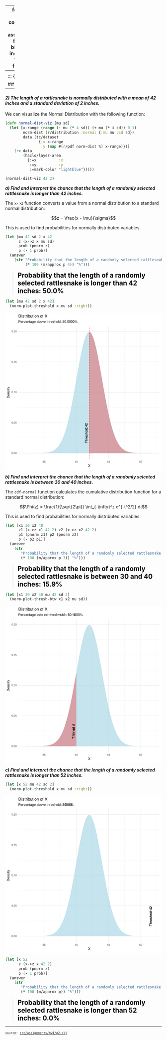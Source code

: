 
---
format:
  html: {toc: true, toc-depth: 3, theme: cosmo, number-sections: false, output-file: assignments.hw1.q2.html}
fontsize: 0.9em
code-block-background: true
include-in-header: {text: '<link rel = "icon" href = "data:," />'}
toc-title-numbers: false
number-depth: 0

---
<style></style><style>.printedClojure .sourceCode {
  background-color: transparent;
  border-style: none;
}
</style><style>.clay-limit-image-width .clay-image {max-width: 100%}
.clay-side-by-side .sourceCode {margin: 0}
.clay-side-by-side {margin: 1em 0}
</style>
<script src="assignments.hw1.q2_files/md-default1.js" type="text/javascript"></script><script src="assignments.hw1.q2_files/md-default2.js" type="text/javascript"></script><script src="assignments.hw1.q2_files/vega3.js" type="text/javascript"></script><script src="assignments.hw1.q2_files/vega4.js" type="text/javascript"></script><script src="assignments.hw1.q2_files/vega5.js" type="text/javascript"></script>

::: {.sourceClojure}
```clojure
(ns assignments.hw1.q2
  (:require
    [assignments.hw1.utils :refer :all]
    [fastmath.core :as m]
    [fastmath.random :as r]
    [scicloj.hanamicloth.v1.api :as haclo]
    [tablecloth.api :as tc]))
```
:::


## Question 2
---

#### *2) The length of a rattlesnake is normally distributed with a mean of 42 inches and a standard deviation of 2 inches.*

We can visualize the Normal Distribution with the following function:


::: {.sourceClojure}
```clojure
(defn normal-dist-viz [mu sd]
  (let [x-range (range (- mu (* 4 sd)) (+ mu (* 4 sd)) 0.1)
        norm-dist (r/distribution :normal {:mu mu :sd sd})
        data (tc/dataset
               {:x x-range
                :y (map #(r/pdf norm-dist %) x-range)})]
    (-> data
        (haclo/layer-area
          {:=x          :x
           :=y          :y
           :=mark-color "lightblue"}))))
```
:::



::: {.sourceClojure}
```clojure
(normal-dist-viz 42 2)
```
:::



```{=html}
<div><script>vegaEmbed(document.currentScript.parentElement, {"encoding":{"x":{"field":"x","type":"quantitative"},"y":{"field":"y","type":"quantitative"}},"usermeta":{"embedOptions":{"renderer":"svg"}},"width":400,"background":"floralwhite","layer":[{"mark":{"type":"area","color":"lightblue","tooltip":true},"encoding":{"x":{"field":"x","type":"quantitative"},"y":{"field":"y","type":"quantitative"}},"data":{"values":"x,y\n34.0,6.691511288244271E-5\n34.1,8.162820438312125E-5\n34.2,9.932773569638683E-5\n34.3,1.2056329011299774E-4\n34.4,1.459734628957316E-4\n34.5,1.7629784118372495E-4\n34.6,2.123901352753792E-4\n34.7,2.552324871720972E-4\n34.8,3.059509650568926E-4\n34.9,3.6583223141516336E-4\n35.0,4.363413475228911E-4\n35.1,5.191406478307197E-4\n35.2,6.161095842365276E-4\n35.3,7.293654023333953E-4\n35.4,8.612844695268677E-4\n35.5,0.0010145240286499185\n35.6,0.001192044100732465\n35.7,0.0013971292074397763\n35.8,0.0016334095281000252\n35.9,0.0019048810491109802\n36.0,0.002215924205969099\n36.1,0.0025713204615270845\n36.2,0.00297626620988806\n36.3,0.0034363833453071486\n36.4,0.00395772579149017\n36.5,0.004546781250795747\n36.6,0.005210467407211556\n36.7,0.0059561218038028906\n36.8,0.006791484616843156\n36.9,0.007724673567197995\n37.0,0.00876415024678474\n37.1,0.009918677195898196\n37.2,0.01119726514742206\n37.3,0.01260910995759789\n37.4,0.014163518870801379\n37.5,0.01586982591783459\n37.6,0.01773729642311672\n37.7,0.019775020794686224\n37.8,0.021991797990214845\n37.9,0.02439600928959277\n38.0,0.02699548325659556\n38.1,0.029797353034409724\n38.2,0.03280790738734016\n38.3,0.03603243716811104\n38.4,0.0394750791504493\n38.5,0.043138659413258174\n38.6,0.047024538688446076\n38.7,0.051132462281991815\n38.8,0.0554604173397308\n38.9,0.060004500348496026\n39.0,0.06475879783294931\n39.1,0.06971528322268378\n39.2,0.07486373281787628\n39.3,0.08019166367096386\n39.4,0.08568429602390797\n39.5,0.09132454269451541\n39.6,0.09709302749161111\n39.7,0.10296813435999218\n39.8,0.1089260885162802\n39.9,0.11494107034212156\n40.0,0.12098536225957683\n40.1,0.12702952823459976\n40.2,0.13304262494938268\n40.3,0.1389924430655035\n40.4,0.14484577638074664\n40.5,0.1505687160774074\n40.6,0.15612696668338574\n40.7,0.16148617983396213\n40.8,0.16661230144590464\n40.9,0.17147192750969656\n41.0,0.17603266338215412\n41.1,0.18026348123082808\n41.2,0.1841350701516654\n41.3,0.18762017345847234\n41.4,0.19069390773026507\n41.5,0.19333405840142717\n41.6,0.19552134698773005\n41.7,0.19723966545394606\n41.8,0.19847627373850696\n41.9,0.19922195704738258\n42.0,0.19947114020071632\n42.1,0.19922195704738144\n42.2,0.1984762737385047\n42.3,0.1972396654539427\n42.4,0.19552134698772558\n42.5,0.19333405840142168\n42.6,0.19069390773025854\n42.7,0.18762017345846488\n42.8,0.18413507015165706\n42.9,0.18026348123081884\n43.0,0.1760326633821441\n43.1,0.17147192750968585\n43.2,0.16661230144589328\n43.3,0.1614861798339502\n43.4,0.15612696668337334\n43.5,0.15056871607739458\n43.6,0.14484577638073348\n43.7,0.13899244306549008\n43.8,0.13304262494936905\n43.9,0.127029528234586\n44.0,0.12098536225956308\n44.1,0.11494107034210783\n44.2,0.10892608851626656\n44.3,0.10296813435997869\n44.4,0.09709302749159787\n44.5,0.09132454269450244\n44.6,0.0856842960238953\n44.7,0.08019166367095158\n44.8,0.07486373281786438\n44.9,0.0697152832226723\n45.0,0.06475879783293827\n45.1,0.06000450034848547\n45.2,0.05546041733972072\n45.3,0.05113246228198223\n45.4,0.04702453868843699\n45.5,0.04313865941324959\n45.6,0.03947507915044122\n45.7,0.036032437168103455\n45.8,0.03280790738733307\n45.9,0.02979735303440312\n46.0,0.02699548325658942\n46.1,0.02439600928958708\n46.2,0.021991797990209592\n46.3,0.019775020794681387\n46.4,0.017737296423112277\n46.5,0.015869825917830527\n46.6,0.014163518870797667\n46.7,0.012609109957594518\n46.8,0.011197265147418999\n46.9,0.00991867719589544\n47.0,0.00876415024678225\n47.1,0.007724673567195752\n47.2,0.006791484616841153\n47.3,0.005956121803801098\n47.4,0.00521046740720996\n47.5,0.004546781250794325\n47.6,0.003957725791488911\n47.7,0.0034363833453060315\n47.8,0.002976266209887082\n47.9,0.0025713204615262215\n48.0,0.0022159242059683433\n48.1,0.0019048810491103204\n48.2,0.0016334095280994508\n48.3,0.001397129207439275\n48.4,0.001192044100732031\n48.5,0.0010145240286495436\n48.6,8.61284469526545E-4\n48.7,7.293654023331179E-4\n48.8,6.161095842362891E-4\n48.9,5.191406478305159E-4\n49.0,4.3634134752271745E-4\n49.1,3.6583223141501586E-4\n49.2,3.0595096505676707E-4\n49.3,2.5523248717199153E-4\n49.4,2.1239013527528977E-4\n49.5,1.762978411836498E-4\n49.6,1.459734628956686E-4\n49.7,1.2056329011294483E-4\n49.8,9.93277356963429E-5\n49.9,8.162820438308457E-5\n","format":{"type":"csv"}}}],"height":300,"data":{"url":"assignments.hw1.q2_files\/0.csv","format":{"type":"csv"}}});</script></div>
```


***a) Find and interpret the chance that the length of a randomly selected rattlesnake is longer than 42 inches.***

The `x->z` function converts a value from a normal distribution to a standard normal distribution:

$$z = \frac{x - \mu}{\sigma}$$

This is used to find probabilities for normally distributed variables.


::: {.sourceClojure}
```clojure
(let [mu 42 sd 2 x 42
      z (x->z x mu sd)
      prob (pnorm z)
      p (- 1 prob)]
  (answer
    (str "Probability that the length of a randomly selected rattlesnake is longer than 42 inches: "
         (* 100 (m/approx p 4)) "%")))
```
:::


> <span style="color: black; font-size: 1.5em;">**Probability that the length of a randomly selected rattlesnake is longer than 42 inches: 50.0%**</span>


::: {.sourceClojure}
```clojure
(let [mu 42 sd 2 x 42]
  (norm-plot-threshold x mu sd :right))
```
:::



```{=html}
<?xml version="1.0" encoding="UTF-8"?>
<svg xmlns="http://www.w3.org/2000/svg" xmlns:xlink="http://www.w3.org/1999/xlink" width="504pt" height="504pt" viewBox="0 0 504 504" version="1.1">
<defs>
<g>
<symbol overflow="visible" id="glyph0-0">
<path style="stroke:none;" d=""/>
</symbol>
<symbol overflow="visible" id="glyph0-1">
<path style="stroke:none;" d="M -7.140625 -3.90625 L -7.140625 -6.546875 L -8.046875 -6.546875 L -8.046875 -0.234375 L -7.140625 -0.234375 L -7.140625 -2.890625 L 0 -2.890625 L 0 -3.90625 Z M -7.140625 -3.90625 "/>
</symbol>
<symbol overflow="visible" id="glyph0-2">
<path style="stroke:none;" d="M -8.046875 -0.765625 L 0 -0.765625 L 0 -1.6875 L -3.1875 -1.6875 C -4.375 -1.6875 -5.140625 -2.3125 -5.140625 -3.265625 C -5.140625 -3.5625 -5.0625 -3.859375 -4.890625 -4.078125 C -4.6875 -4.34375 -4.421875 -4.453125 -4.015625 -4.453125 L 0 -4.453125 L 0 -5.375 L -4.375 -5.375 C -5.34375 -5.375 -5.953125 -4.671875 -5.953125 -3.546875 C -5.953125 -2.734375 -5.703125 -2.234375 -5 -1.6875 L -8.046875 -1.6875 Z M -8.046875 -0.765625 "/>
</symbol>
<symbol overflow="visible" id="glyph0-3">
<path style="stroke:none;" d="M -5.78125 -0.765625 L 0 -0.765625 L 0 -1.6875 L -3 -1.6875 C -4.390625 -1.703125 -5.015625 -2.28125 -4.984375 -3.546875 L -5.921875 -3.546875 C -5.9375 -3.390625 -5.953125 -3.296875 -5.953125 -3.1875 C -5.953125 -2.59375 -5.59375 -2.140625 -4.734375 -1.609375 L -5.78125 -1.609375 Z M -5.78125 -0.765625 "/>
</symbol>
<symbol overflow="visible" id="glyph0-4">
<path style="stroke:none;" d="M -2.578125 -5.671875 C -3.46875 -5.671875 -4 -5.59375 -4.4375 -5.4375 C -5.375 -5.0625 -5.953125 -4.171875 -5.953125 -3.09375 C -5.953125 -1.484375 -4.734375 -0.4375 -2.8125 -0.4375 C -0.90625 -0.4375 0.25 -1.4375 0.25 -3.078125 C 0.25 -4.390625 -0.5 -5.3125 -1.75 -5.546875 L -1.75 -4.625 C -1 -4.359375 -0.59375 -3.84375 -0.59375 -3.109375 C -0.59375 -2.515625 -0.859375 -2.015625 -1.34375 -1.71875 C -1.671875 -1.484375 -2.015625 -1.40625 -2.578125 -1.40625 Z M -3.34375 -1.421875 C -4.40625 -1.5 -5.109375 -2.15625 -5.109375 -3.078125 C -5.109375 -4.015625 -4.375 -4.671875 -3.34375 -4.671875 Z M -3.34375 -1.421875 "/>
</symbol>
<symbol overflow="visible" id="glyph0-5">
<path style="stroke:none;" d="M -4.171875 -4.84375 C -5.3125 -4.828125 -5.953125 -4.078125 -5.953125 -2.734375 C -5.953125 -1.390625 -5.265625 -0.515625 -4.1875 -0.515625 C -3.28125 -0.515625 -2.84375 -0.984375 -2.515625 -2.359375 L -2.3125 -3.21875 C -2.15625 -3.859375 -1.921875 -4.109375 -1.515625 -4.109375 C -0.96875 -4.109375 -0.59375 -3.5625 -0.59375 -2.765625 C -0.59375 -2.265625 -0.734375 -1.84375 -0.984375 -1.609375 C -1.15625 -1.46875 -1.3125 -1.40625 -1.71875 -1.34375 L -1.71875 -0.375 C -0.390625 -0.421875 0.25 -1.171875 0.25 -2.6875 C 0.25 -4.140625 -0.46875 -5.078125 -1.578125 -5.078125 C -2.4375 -5.078125 -2.921875 -4.578125 -3.1875 -3.4375 L -3.40625 -2.546875 C -3.578125 -1.796875 -3.828125 -1.484375 -4.234375 -1.484375 C -4.765625 -1.484375 -5.109375 -1.953125 -5.109375 -2.703125 C -5.109375 -3.453125 -4.78125 -3.84375 -4.171875 -3.859375 Z M -4.171875 -4.84375 "/>
</symbol>
<symbol overflow="visible" id="glyph0-6">
<path style="stroke:none;" d="M -5.953125 -3 C -5.953125 -1.375 -4.796875 -0.390625 -2.84375 -0.390625 C -0.890625 -0.390625 0.25 -1.375 0.25 -3.015625 C 0.25 -4.65625 -0.90625 -5.640625 -2.8125 -5.640625 C -4.8125 -5.640625 -5.953125 -4.6875 -5.953125 -3 Z M -5.109375 -3.015625 C -5.109375 -4.046875 -4.25 -4.671875 -2.8125 -4.671875 C -1.453125 -4.671875 -0.59375 -4.03125 -0.59375 -3.015625 C -0.59375 -1.984375 -1.453125 -1.359375 -2.84375 -1.359375 C -4.25 -1.359375 -5.109375 -1.984375 -5.109375 -3.015625 Z M -5.109375 -3.015625 "/>
</symbol>
<symbol overflow="visible" id="glyph0-7">
<path style="stroke:none;" d="M -8.046875 -1.671875 L -8.046875 -0.75 L 0 -0.75 L 0 -1.671875 Z M -8.046875 -1.671875 "/>
</symbol>
<symbol overflow="visible" id="glyph0-8">
<path style="stroke:none;" d="M -8.046875 -5.46875 L -8.046875 -4.546875 L -5.0625 -4.546875 C -5.640625 -4.171875 -5.953125 -3.546875 -5.953125 -2.765625 C -5.953125 -1.265625 -4.75 -0.28125 -2.90625 -0.28125 C -0.953125 -0.28125 0.25 -1.234375 0.25 -2.8125 C 0.25 -3.59375 -0.046875 -4.15625 -0.765625 -4.65625 L 0 -4.65625 L 0 -5.46875 Z M -5.09375 -2.921875 C -5.09375 -3.921875 -4.21875 -4.546875 -2.828125 -4.546875 C -1.484375 -4.546875 -0.609375 -3.90625 -0.609375 -2.9375 C -0.609375 -1.921875 -1.5 -1.25 -2.84375 -1.25 C -4.203125 -1.25 -5.09375 -1.921875 -5.09375 -2.921875 Z M -5.09375 -2.921875 "/>
</symbol>
<symbol overflow="visible" id="glyph0-9">
<path style="stroke:none;" d="M -1.15625 -2.359375 L -1.15625 -1.21875 L 0 -1.21875 L 0 -2.359375 Z M -5.78125 -2.359375 L -5.78125 -1.21875 L -4.640625 -1.21875 L -4.640625 -2.359375 Z M -5.78125 -2.359375 "/>
</symbol>
<symbol overflow="visible" id="glyph0-10">
<path style="stroke:none;" d="M -1.9375 -3.609375 L 0 -3.609375 L 0 -4.578125 L -1.9375 -4.578125 L -1.9375 -5.75 L -2.8125 -5.75 L -2.8125 -4.578125 L -7.984375 -4.578125 L -7.984375 -3.859375 L -2.953125 -0.3125 L -1.9375 -0.3125 Z M -2.8125 -3.609375 L -2.8125 -1.15625 L -6.328125 -3.609375 Z M -2.8125 -3.609375 "/>
</symbol>
<symbol overflow="visible" id="glyph0-11">
<path style="stroke:none;" d="M -0.96875 -5.59375 L -0.96875 -1.46875 C -1.625 -1.5625 -2.046875 -1.921875 -2.625 -2.890625 L -3.25 -3.984375 C -3.859375 -5.078125 -4.671875 -5.640625 -5.65625 -5.640625 C -6.3125 -5.640625 -6.9375 -5.375 -7.375 -4.921875 C -7.78125 -4.453125 -7.984375 -3.875 -7.984375 -3.140625 C -7.984375 -2.140625 -7.640625 -1.40625 -6.953125 -0.96875 C -6.53125 -0.703125 -6.03125 -0.578125 -5.21875 -0.546875 L -5.21875 -1.53125 C -5.765625 -1.5625 -6.09375 -1.625 -6.359375 -1.75 C -6.84375 -2.015625 -7.140625 -2.515625 -7.140625 -3.109375 C -7.140625 -3.984375 -6.5 -4.65625 -5.640625 -4.65625 C -5 -4.65625 -4.4375 -4.28125 -4.046875 -3.59375 L -3.453125 -2.578125 C -2.5 -0.9375 -1.75 -0.46875 -0.015625 -0.375 L -0.015625 -5.59375 Z M -0.96875 -5.59375 "/>
</symbol>
<symbol overflow="visible" id="glyph1-0">
<path style="stroke:none;" d=""/>
</symbol>
<symbol overflow="visible" id="glyph1-1">
<path style="stroke:none;" d="M 2.421875 -6.359375 C 1.84375 -6.359375 1.3125 -6.09375 0.984375 -5.671875 C 0.578125 -5.109375 0.375 -4.25 0.375 -3.078125 C 0.375 -0.9375 1.078125 0.203125 2.421875 0.203125 C 3.734375 0.203125 4.453125 -0.9375 4.453125 -3.03125 C 4.453125 -4.25 4.265625 -5.078125 3.859375 -5.671875 C 3.53125 -6.109375 3.015625 -6.359375 2.421875 -6.359375 Z M 2.421875 -5.671875 C 3.25 -5.671875 3.671875 -4.828125 3.671875 -3.09375 C 3.671875 -1.28125 3.265625 -0.4375 2.40625 -0.4375 C 1.578125 -0.4375 1.171875 -1.3125 1.171875 -3.0625 C 1.171875 -4.828125 1.578125 -5.671875 2.421875 -5.671875 Z M 2.421875 -5.671875 "/>
</symbol>
<symbol overflow="visible" id="glyph1-2">
<path style="stroke:none;" d="M 1.6875 -0.921875 L 0.765625 -0.921875 L 0.765625 0 L 1.6875 0 Z M 1.6875 -0.921875 "/>
</symbol>
<symbol overflow="visible" id="glyph1-3">
<path style="stroke:none;" d="M 4.1875 -6.234375 L 0.96875 -6.234375 L 0.5 -2.84375 L 1.21875 -2.84375 C 1.578125 -3.265625 1.875 -3.421875 2.359375 -3.421875 C 3.203125 -3.421875 3.71875 -2.84375 3.71875 -1.921875 C 3.71875 -1.03125 3.203125 -0.484375 2.359375 -0.484375 C 1.6875 -0.484375 1.265625 -0.828125 1.078125 -1.53125 L 0.3125 -1.53125 C 0.40625 -1.015625 0.5 -0.78125 0.6875 -0.546875 C 1.03125 -0.078125 1.671875 0.203125 2.375 0.203125 C 3.640625 0.203125 4.515625 -0.71875 4.515625 -2.03125 C 4.515625 -3.265625 3.6875 -4.109375 2.5 -4.109375 C 2.0625 -4.109375 1.703125 -4 1.34375 -3.734375 L 1.59375 -5.46875 L 4.1875 -5.46875 Z M 4.1875 -6.234375 "/>
</symbol>
<symbol overflow="visible" id="glyph1-4">
<path style="stroke:none;" d="M 2.28125 -4.53125 L 2.28125 0 L 3.046875 0 L 3.046875 -6.359375 L 2.546875 -6.359375 C 2.265625 -5.390625 2.09375 -5.25 0.890625 -5.09375 L 0.890625 -4.53125 Z M 2.28125 -4.53125 "/>
</symbol>
<symbol overflow="visible" id="glyph1-5">
<path style="stroke:none;" d="M 4.453125 -0.765625 L 1.171875 -0.765625 C 1.25 -1.296875 1.53125 -1.625 2.296875 -2.09375 L 3.171875 -2.59375 C 4.046875 -3.0625 4.5 -3.71875 4.5 -4.5 C 4.5 -5.03125 4.28125 -5.53125 3.921875 -5.875 C 3.546875 -6.203125 3.09375 -6.359375 2.5 -6.359375 C 1.703125 -6.359375 1.125 -6.078125 0.78125 -5.53125 C 0.546875 -5.203125 0.453125 -4.796875 0.4375 -4.15625 L 1.21875 -4.15625 C 1.234375 -4.59375 1.296875 -4.84375 1.40625 -5.0625 C 1.59375 -5.4375 2 -5.6875 2.46875 -5.6875 C 3.171875 -5.6875 3.703125 -5.171875 3.703125 -4.484375 C 3.703125 -3.96875 3.40625 -3.53125 2.859375 -3.21875 L 2.046875 -2.75 C 0.75 -2 0.375 -1.40625 0.296875 -0.015625 L 4.453125 -0.015625 Z M 4.453125 -0.765625 "/>
</symbol>
<symbol overflow="visible" id="glyph1-6">
<path style="stroke:none;" d="M 1.9375 -2.921875 L 2.359375 -2.921875 C 3.203125 -2.921875 3.65625 -2.53125 3.65625 -1.765625 C 3.65625 -0.96875 3.171875 -0.484375 2.375 -0.484375 C 1.515625 -0.484375 1.109375 -0.921875 1.0625 -1.84375 L 0.28125 -1.84375 C 0.3125 -1.34375 0.40625 -1 0.546875 -0.71875 C 0.875 -0.109375 1.484375 0.203125 2.34375 0.203125 C 3.625 0.203125 4.453125 -0.578125 4.453125 -1.78125 C 4.453125 -2.59375 4.140625 -3.03125 3.390625 -3.296875 C 3.96875 -3.53125 4.265625 -3.96875 4.265625 -4.609375 C 4.265625 -5.703125 3.546875 -6.359375 2.359375 -6.359375 C 1.109375 -6.359375 0.4375 -5.65625 0.40625 -4.3125 L 1.1875 -4.3125 C 1.203125 -4.703125 1.234375 -4.921875 1.328125 -5.109375 C 1.5 -5.46875 1.890625 -5.6875 2.375 -5.6875 C 3.0625 -5.6875 3.46875 -5.265625 3.46875 -4.578125 C 3.46875 -4.140625 3.3125 -3.859375 2.96875 -3.71875 C 2.765625 -3.625 2.484375 -3.59375 1.9375 -3.578125 Z M 1.9375 -2.921875 "/>
</symbol>
<symbol overflow="visible" id="glyph1-7">
<path style="stroke:none;" d="M 2.875 -1.546875 L 2.875 0 L 3.65625 0 L 3.65625 -1.546875 L 4.578125 -1.546875 L 4.578125 -2.234375 L 3.65625 -2.234375 L 3.65625 -6.359375 L 3.078125 -6.359375 L 0.25 -2.359375 L 0.25 -1.546875 Z M 2.875 -2.234375 L 0.921875 -2.234375 L 2.875 -5.046875 Z M 2.875 -2.234375 "/>
</symbol>
<symbol overflow="visible" id="glyph2-0">
<path style="stroke:none;" d=""/>
</symbol>
<symbol overflow="visible" id="glyph2-1">
<path style="stroke:none;" d="M 4.296875 -4.109375 L 7 -8.015625 L 5.78125 -8.015625 L 3.71875 -4.875 L 1.65625 -8.015625 L 0.421875 -8.015625 L 3.078125 -4.109375 L 0.234375 0 L 1.484375 0 L 3.6875 -3.34375 L 5.875 0 L 7.140625 0 Z M 4.296875 -4.109375 "/>
</symbol>
<symbol overflow="visible" id="glyph2-2">
<path style="stroke:none;" d="M 2.03125 -3.40625 L 4.546875 -3.40625 C 5.171875 -3.40625 5.671875 -3.59375 6.09375 -3.96875 C 6.578125 -4.40625 6.78125 -4.921875 6.78125 -5.671875 C 6.78125 -7.171875 5.890625 -8.015625 4.3125 -8.015625 L 1 -8.015625 L 1 0 L 2.03125 0 Z M 2.03125 -4.296875 L 2.03125 -7.109375 L 4.15625 -7.109375 C 5.140625 -7.109375 5.71875 -6.59375 5.71875 -5.703125 C 5.71875 -4.828125 5.140625 -4.296875 4.15625 -4.296875 Z M 2.03125 -4.296875 "/>
</symbol>
<symbol overflow="visible" id="glyph2-3">
<path style="stroke:none;" d="M 5.640625 -2.578125 C 5.640625 -3.453125 5.578125 -3.984375 5.40625 -4.40625 C 5.03125 -5.359375 4.15625 -5.921875 3.078125 -5.921875 C 1.46875 -5.921875 0.4375 -4.703125 0.4375 -2.8125 C 0.4375 -0.90625 1.4375 0.25 3.0625 0.25 C 4.375 0.25 5.296875 -0.5 5.515625 -1.75 L 4.59375 -1.75 C 4.34375 -0.984375 3.828125 -0.59375 3.09375 -0.59375 C 2.515625 -0.59375 2.015625 -0.859375 1.703125 -1.34375 C 1.484375 -1.671875 1.40625 -2 1.390625 -2.578125 Z M 1.421875 -3.328125 C 1.5 -4.390625 2.140625 -5.078125 3.0625 -5.078125 C 4 -5.078125 4.65625 -4.359375 4.65625 -3.328125 Z M 1.421875 -3.328125 "/>
</symbol>
<symbol overflow="visible" id="glyph2-4">
<path style="stroke:none;" d="M 0.765625 -5.765625 L 0.765625 0 L 1.6875 0 L 1.6875 -2.984375 C 1.6875 -4.375 2.265625 -5 3.53125 -4.96875 L 3.53125 -5.890625 C 3.375 -5.921875 3.28125 -5.921875 3.171875 -5.921875 C 2.578125 -5.921875 2.140625 -5.578125 1.609375 -4.71875 L 1.609375 -5.765625 Z M 0.765625 -5.765625 "/>
</symbol>
<symbol overflow="visible" id="glyph2-5">
<path style="stroke:none;" d="M 5.1875 -3.828125 C 5.140625 -4.390625 5.015625 -4.75 4.796875 -5.078125 C 4.40625 -5.609375 3.703125 -5.921875 2.90625 -5.921875 C 1.34375 -5.921875 0.34375 -4.703125 0.34375 -2.78125 C 0.34375 -0.921875 1.328125 0.25 2.890625 0.25 C 4.265625 0.25 5.140625 -0.578125 5.25 -1.984375 L 4.328125 -1.984375 C 4.171875 -1.0625 3.703125 -0.59375 2.921875 -0.59375 C 1.90625 -0.59375 1.296875 -1.421875 1.296875 -2.78125 C 1.296875 -4.21875 1.890625 -5.078125 2.890625 -5.078125 C 3.65625 -5.078125 4.140625 -4.625 4.25 -3.828125 Z M 5.1875 -3.828125 "/>
</symbol>
<symbol overflow="visible" id="glyph2-6">
<path style="stroke:none;" d="M 0.765625 -5.765625 L 0.765625 0 L 1.6875 0 L 1.6875 -3.171875 C 1.6875 -4.359375 2.3125 -5.125 3.25 -5.125 C 3.984375 -5.125 4.4375 -4.6875 4.4375 -4 L 4.4375 0 L 5.359375 0 L 5.359375 -4.359375 C 5.359375 -5.3125 4.640625 -5.921875 3.53125 -5.921875 C 2.671875 -5.921875 2.125 -5.59375 1.609375 -4.796875 L 1.609375 -5.765625 Z M 0.765625 -5.765625 "/>
</symbol>
<symbol overflow="visible" id="glyph2-7">
<path style="stroke:none;" d="M 2.796875 -5.765625 L 1.84375 -5.765625 L 1.84375 -7.34375 L 0.9375 -7.34375 L 0.9375 -5.765625 L 0.15625 -5.765625 L 0.15625 -5.015625 L 0.9375 -5.015625 L 0.9375 -0.65625 C 0.9375 -0.0625 1.328125 0.25 2.046875 0.25 C 2.28125 0.25 2.484375 0.234375 2.796875 0.171875 L 2.796875 -0.59375 C 2.65625 -0.5625 2.546875 -0.546875 2.359375 -0.546875 C 1.953125 -0.546875 1.84375 -0.65625 1.84375 -1.0625 L 1.84375 -5.015625 L 2.796875 -5.015625 Z M 2.796875 -5.765625 "/>
</symbol>
<symbol overflow="visible" id="glyph2-8">
<path style="stroke:none;" d="M 5.890625 -0.53125 C 5.78125 -0.515625 5.734375 -0.515625 5.6875 -0.515625 C 5.375 -0.515625 5.1875 -0.6875 5.1875 -0.96875 L 5.1875 -4.359375 C 5.1875 -5.375 4.4375 -5.921875 3.03125 -5.921875 C 2.171875 -5.921875 1.5 -5.6875 1.109375 -5.265625 C 0.84375 -4.96875 0.734375 -4.625 0.71875 -4.0625 L 1.640625 -4.0625 C 1.71875 -4.765625 2.140625 -5.078125 2.984375 -5.078125 C 3.828125 -5.078125 4.28125 -4.78125 4.28125 -4.21875 L 4.28125 -3.984375 C 4.265625 -3.59375 4.0625 -3.4375 3.328125 -3.34375 C 2.03125 -3.171875 1.828125 -3.140625 1.46875 -2.984375 C 0.796875 -2.703125 0.46875 -2.203125 0.46875 -1.453125 C 0.46875 -0.40625 1.1875 0.25 2.359375 0.25 C 3.078125 0.25 3.65625 0 4.3125 -0.59375 C 4.375 0 4.65625 0.25 5.265625 0.25 C 5.453125 0.25 5.578125 0.234375 5.890625 0.15625 Z M 4.28125 -1.8125 C 4.28125 -1.5 4.1875 -1.3125 3.921875 -1.0625 C 3.546875 -0.71875 3.09375 -0.546875 2.546875 -0.546875 C 1.84375 -0.546875 1.421875 -0.890625 1.421875 -1.46875 C 1.421875 -2.078125 1.8125 -2.390625 2.8125 -2.53125 C 3.78125 -2.65625 3.96875 -2.703125 4.28125 -2.84375 Z M 4.28125 -1.8125 "/>
</symbol>
<symbol overflow="visible" id="glyph2-9">
<path style="stroke:none;" d="M 4.4375 -5.765625 L 4.4375 -4.921875 C 3.984375 -5.625 3.46875 -5.921875 2.75 -5.921875 C 1.359375 -5.921875 0.390625 -4.625 0.390625 -2.78125 C 0.390625 -1.8125 0.609375 -1.109375 1.109375 -0.53125 C 1.546875 -0.015625 2.09375 0.25 2.6875 0.25 C 3.375 0.25 3.875 -0.0625 4.359375 -0.78125 L 4.359375 -0.484375 C 4.359375 1.0625 3.921875 1.625 2.78125 1.625 C 2 1.625 1.59375 1.3125 1.5 0.65625 L 0.578125 0.65625 C 0.65625 1.734375 1.5 2.390625 2.765625 2.390625 C 3.609375 2.390625 4.3125 2.125 4.6875 1.65625 C 5.125 1.125 5.296875 0.40625 5.296875 -0.953125 L 5.296875 -5.765625 Z M 2.84375 -5.078125 C 3.8125 -5.078125 4.359375 -4.265625 4.359375 -2.8125 C 4.359375 -1.40625 3.796875 -0.59375 2.84375 -0.59375 C 1.890625 -0.59375 1.34375 -1.421875 1.34375 -2.84375 C 1.34375 -4.25 1.890625 -5.078125 2.84375 -5.078125 Z M 2.84375 -5.078125 "/>
</symbol>
<symbol overflow="visible" id="glyph2-10">
<path style="stroke:none;" d=""/>
</symbol>
<symbol overflow="visible" id="glyph2-11">
<path style="stroke:none;" d="M 0.59375 -8.015625 L 0.59375 0 L 1.421875 0 L 1.421875 -0.734375 C 1.859375 -0.0625 2.4375 0.25 3.25 0.25 C 4.765625 0.25 5.75 -0.984375 5.75 -2.90625 C 5.75 -4.78125 4.8125 -5.921875 3.28125 -5.921875 C 2.5 -5.921875 1.9375 -5.625 1.5 -4.984375 L 1.5 -8.015625 Z M 3.109375 -5.078125 C 4.140625 -5.078125 4.796875 -4.1875 4.796875 -2.8125 C 4.796875 -1.5 4.109375 -0.609375 3.109375 -0.609375 C 2.140625 -0.609375 1.5 -1.484375 1.5 -2.84375 C 1.5 -4.1875 2.140625 -5.078125 3.109375 -5.078125 Z M 3.109375 -5.078125 "/>
</symbol>
<symbol overflow="visible" id="glyph2-12">
<path style="stroke:none;" d="M 2.984375 -5.921875 C 1.359375 -5.921875 0.390625 -4.78125 0.390625 -2.84375 C 0.390625 -0.890625 1.359375 0.25 3 0.25 C 4.625 0.25 5.609375 -0.90625 5.609375 -2.796875 C 5.609375 -4.796875 4.65625 -5.921875 2.984375 -5.921875 Z M 3 -5.078125 C 4.03125 -5.078125 4.65625 -4.234375 4.65625 -2.8125 C 4.65625 -1.4375 4.015625 -0.59375 3 -0.59375 C 1.984375 -0.59375 1.359375 -1.4375 1.359375 -2.84375 C 1.359375 -4.234375 1.984375 -5.078125 3 -5.078125 Z M 3 -5.078125 "/>
</symbol>
<symbol overflow="visible" id="glyph2-13">
<path style="stroke:none;" d="M 3.140625 0 L 5.34375 -5.765625 L 4.3125 -5.765625 L 2.6875 -1.09375 L 1.140625 -5.765625 L 0.109375 -5.765625 L 2.140625 0 Z M 3.140625 0 "/>
</symbol>
<symbol overflow="visible" id="glyph2-14">
<path style="stroke:none;" d="M 0.765625 -8.015625 L 0.765625 0 L 1.6875 0 L 1.6875 -3.171875 C 1.6875 -4.359375 2.296875 -5.125 3.25 -5.125 C 3.546875 -5.125 3.84375 -5.03125 4.0625 -4.875 C 4.328125 -4.671875 4.4375 -4.40625 4.4375 -4 L 4.4375 0 L 5.34375 0 L 5.34375 -4.359375 C 5.34375 -5.328125 4.65625 -5.921875 3.53125 -5.921875 C 2.71875 -5.921875 2.21875 -5.671875 1.6875 -4.96875 L 1.6875 -8.015625 Z M 0.765625 -8.015625 "/>
</symbol>
<symbol overflow="visible" id="glyph2-15">
<path style="stroke:none;" d="M 4.8125 -4.15625 C 4.8125 -5.296875 4.0625 -5.921875 2.734375 -5.921875 C 1.390625 -5.921875 0.515625 -5.234375 0.515625 -4.171875 C 0.515625 -3.265625 0.984375 -2.84375 2.34375 -2.515625 L 3.203125 -2.296875 C 3.84375 -2.140625 4.09375 -1.90625 4.09375 -1.5 C 4.09375 -0.953125 3.546875 -0.59375 2.75 -0.59375 C 2.25 -0.59375 1.84375 -0.734375 1.609375 -0.984375 C 1.46875 -1.140625 1.390625 -1.3125 1.34375 -1.71875 L 0.375 -1.71875 C 0.421875 -0.390625 1.171875 0.25 2.671875 0.25 C 4.125 0.25 5.046875 -0.46875 5.046875 -1.578125 C 5.046875 -2.4375 4.5625 -2.90625 3.421875 -3.171875 L 2.546875 -3.390625 C 1.796875 -3.5625 1.46875 -3.8125 1.46875 -4.21875 C 1.46875 -4.75 1.953125 -5.078125 2.6875 -5.078125 C 3.4375 -5.078125 3.828125 -4.765625 3.84375 -4.15625 Z M 4.8125 -4.15625 "/>
</symbol>
<symbol overflow="visible" id="glyph2-16">
<path style="stroke:none;" d="M 1.671875 -8.015625 L 0.75 -8.015625 L 0.75 0 L 1.671875 0 Z M 1.671875 -8.015625 "/>
</symbol>
<symbol overflow="visible" id="glyph2-17">
<path style="stroke:none;" d="M 5.4375 -8.015625 L 4.53125 -8.015625 L 4.53125 -5.03125 C 4.140625 -5.625 3.53125 -5.921875 2.765625 -5.921875 C 1.265625 -5.921875 0.28125 -4.734375 0.28125 -2.890625 C 0.28125 -0.953125 1.234375 0.25 2.796875 0.25 C 3.59375 0.25 4.140625 -0.046875 4.625 -0.765625 L 4.625 0 L 5.4375 0 Z M 2.921875 -5.078125 C 3.90625 -5.078125 4.53125 -4.203125 4.53125 -2.8125 C 4.53125 -1.484375 3.890625 -0.609375 2.921875 -0.609375 C 1.90625 -0.609375 1.25 -1.5 1.25 -2.84375 C 1.25 -4.1875 1.90625 -5.078125 2.921875 -5.078125 Z M 2.921875 -5.078125 "/>
</symbol>
<symbol overflow="visible" id="glyph2-18">
<path style="stroke:none;" d="M 2.359375 -1.140625 L 1.203125 -1.140625 L 1.203125 0 L 2.359375 0 Z M 2.359375 -5.765625 L 1.203125 -5.765625 L 1.203125 -4.625 L 2.359375 -4.625 Z M 2.359375 -5.765625 "/>
</symbol>
<symbol overflow="visible" id="glyph2-19">
<path style="stroke:none;" d="M 5.234375 -7.796875 L 1.203125 -7.796875 L 0.625 -3.546875 L 1.515625 -3.546875 C 1.96875 -4.09375 2.34375 -4.28125 2.953125 -4.28125 C 4 -4.28125 4.65625 -3.5625 4.65625 -2.40625 C 4.65625 -1.28125 4 -0.609375 2.953125 -0.609375 C 2.09375 -0.609375 1.578125 -1.03125 1.359375 -1.90625 L 0.390625 -1.90625 C 0.515625 -1.28125 0.625 -0.96875 0.859375 -0.6875 C 1.296875 -0.09375 2.09375 0.25 2.96875 0.25 C 4.546875 0.25 5.640625 -0.890625 5.640625 -2.546875 C 5.640625 -4.078125 4.625 -5.140625 3.125 -5.140625 C 2.578125 -5.140625 2.140625 -5 1.6875 -4.65625 L 1.984375 -6.84375 L 5.234375 -6.84375 Z M 5.234375 -7.796875 "/>
</symbol>
<symbol overflow="visible" id="glyph2-20">
<path style="stroke:none;" d="M 3.03125 -7.953125 C 2.296875 -7.953125 1.640625 -7.625 1.234375 -7.078125 C 0.71875 -6.375 0.46875 -5.328125 0.46875 -3.84375 C 0.46875 -1.171875 1.359375 0.25 3.03125 0.25 C 4.671875 0.25 5.578125 -1.171875 5.578125 -3.78125 C 5.578125 -5.328125 5.328125 -6.359375 4.8125 -7.078125 C 4.40625 -7.640625 3.765625 -7.953125 3.03125 -7.953125 Z M 3.03125 -7.09375 C 4.0625 -7.09375 4.59375 -6.03125 4.59375 -3.875 C 4.59375 -1.609375 4.078125 -0.546875 3 -0.546875 C 1.984375 -0.546875 1.46875 -1.65625 1.46875 -3.84375 C 1.46875 -6.03125 1.984375 -7.09375 3.03125 -7.09375 Z M 3.03125 -7.09375 "/>
</symbol>
<symbol overflow="visible" id="glyph2-21">
<path style="stroke:none;" d="M 2.09375 -1.140625 L 0.953125 -1.140625 L 0.953125 0 L 2.09375 0 Z M 2.09375 -1.140625 "/>
</symbol>
<symbol overflow="visible" id="glyph2-22">
<path style="stroke:none;" d="M 2.1875 -7.53125 C 1.15625 -7.53125 0.3125 -6.6875 0.3125 -5.65625 C 0.3125 -4.625 1.15625 -3.765625 2.203125 -3.765625 C 3.21875 -3.765625 4.0625 -4.625 4.0625 -5.625 C 4.0625 -6.703125 3.25 -7.53125 2.1875 -7.53125 Z M 2.1875 -6.765625 C 2.8125 -6.765625 3.3125 -6.265625 3.3125 -5.640625 C 3.3125 -5.03125 2.8125 -4.546875 2.203125 -4.546875 C 1.578125 -4.546875 1.078125 -5.03125 1.078125 -5.65625 C 1.078125 -6.265625 1.578125 -6.765625 2.1875 -6.765625 Z M 6.703125 -7.796875 L 2.359375 0.21875 L 3.078125 0.21875 L 7.421875 -7.796875 Z M 7.5625 -3.546875 C 6.53125 -3.546875 5.703125 -2.703125 5.703125 -1.671875 C 5.703125 -0.625 6.53125 0.203125 7.578125 0.203125 C 8.609375 0.203125 9.453125 -0.625 9.453125 -1.65625 C 9.453125 -2.703125 8.625 -3.546875 7.5625 -3.546875 Z M 7.5625 -2.765625 C 8.1875 -2.765625 8.6875 -2.28125 8.6875 -1.65625 C 8.6875 -1.0625 8.1875 -0.5625 7.578125 -0.5625 C 6.953125 -0.5625 6.453125 -1.0625 6.453125 -1.671875 C 6.453125 -2.28125 6.953125 -2.765625 7.5625 -2.765625 Z M 7.5625 -2.765625 "/>
</symbol>
<symbol overflow="visible" id="glyph3-0">
<path style="stroke:none;" d=""/>
</symbol>
<symbol overflow="visible" id="glyph3-1">
<path style="stroke:none;" d="M 0 -0.984375 L 0 -4.0625 C 0 -6.09375 -1.515625 -7.34375 -4.015625 -7.34375 C -6.5 -7.34375 -8.015625 -6.109375 -8.015625 -4.0625 L -8.015625 -0.984375 Z M -0.90625 -2 L -7.109375 -2 L -7.109375 -3.890625 C -7.109375 -5.484375 -6.046875 -6.3125 -4 -6.3125 C -1.96875 -6.3125 -0.90625 -5.484375 -0.90625 -3.890625 Z M -0.90625 -2 "/>
</symbol>
<symbol overflow="visible" id="glyph3-2">
<path style="stroke:none;" d="M -2.578125 -5.640625 C -3.453125 -5.640625 -3.984375 -5.578125 -4.40625 -5.40625 C -5.359375 -5.03125 -5.921875 -4.15625 -5.921875 -3.078125 C -5.921875 -1.46875 -4.703125 -0.4375 -2.8125 -0.4375 C -0.90625 -0.4375 0.25 -1.4375 0.25 -3.0625 C 0.25 -4.375 -0.5 -5.296875 -1.75 -5.515625 L -1.75 -4.59375 C -0.984375 -4.34375 -0.59375 -3.828125 -0.59375 -3.09375 C -0.59375 -2.515625 -0.859375 -2.015625 -1.34375 -1.703125 C -1.671875 -1.484375 -2 -1.40625 -2.578125 -1.390625 Z M -3.328125 -1.421875 C -4.390625 -1.5 -5.078125 -2.140625 -5.078125 -3.0625 C -5.078125 -4 -4.359375 -4.65625 -3.328125 -4.65625 Z M -3.328125 -1.421875 "/>
</symbol>
<symbol overflow="visible" id="glyph3-3">
<path style="stroke:none;" d="M -5.765625 -0.765625 L 0 -0.765625 L 0 -1.6875 L -3.171875 -1.6875 C -4.359375 -1.6875 -5.125 -2.3125 -5.125 -3.25 C -5.125 -3.984375 -4.6875 -4.4375 -4 -4.4375 L 0 -4.4375 L 0 -5.359375 L -4.359375 -5.359375 C -5.3125 -5.359375 -5.921875 -4.640625 -5.921875 -3.53125 C -5.921875 -2.671875 -5.59375 -2.125 -4.796875 -1.609375 L -5.765625 -1.609375 Z M -5.765625 -0.765625 "/>
</symbol>
<symbol overflow="visible" id="glyph3-4">
<path style="stroke:none;" d="M -4.15625 -4.8125 C -5.296875 -4.8125 -5.921875 -4.0625 -5.921875 -2.734375 C -5.921875 -1.390625 -5.234375 -0.515625 -4.171875 -0.515625 C -3.265625 -0.515625 -2.84375 -0.984375 -2.515625 -2.34375 L -2.296875 -3.203125 C -2.140625 -3.84375 -1.90625 -4.09375 -1.5 -4.09375 C -0.953125 -4.09375 -0.59375 -3.546875 -0.59375 -2.75 C -0.59375 -2.25 -0.734375 -1.84375 -0.984375 -1.609375 C -1.140625 -1.46875 -1.3125 -1.390625 -1.71875 -1.34375 L -1.71875 -0.375 C -0.390625 -0.421875 0.25 -1.171875 0.25 -2.671875 C 0.25 -4.125 -0.46875 -5.046875 -1.578125 -5.046875 C -2.4375 -5.046875 -2.90625 -4.5625 -3.171875 -3.421875 L -3.390625 -2.546875 C -3.5625 -1.796875 -3.8125 -1.46875 -4.21875 -1.46875 C -4.75 -1.46875 -5.078125 -1.953125 -5.078125 -2.6875 C -5.078125 -3.4375 -4.765625 -3.828125 -4.15625 -3.84375 Z M -4.15625 -4.8125 "/>
</symbol>
<symbol overflow="visible" id="glyph3-5">
<path style="stroke:none;" d="M -5.765625 -1.65625 L -5.765625 -0.734375 L 0 -0.734375 L 0 -1.65625 Z M -8.015625 -1.65625 L -8.015625 -0.71875 L -6.859375 -0.71875 L -6.859375 -1.65625 Z M -8.015625 -1.65625 "/>
</symbol>
<symbol overflow="visible" id="glyph3-6">
<path style="stroke:none;" d="M -5.765625 -2.796875 L -5.765625 -1.84375 L -7.34375 -1.84375 L -7.34375 -0.9375 L -5.765625 -0.9375 L -5.765625 -0.15625 L -5.015625 -0.15625 L -5.015625 -0.9375 L -0.65625 -0.9375 C -0.0625 -0.9375 0.25 -1.328125 0.25 -2.046875 C 0.25 -2.28125 0.234375 -2.484375 0.171875 -2.796875 L -0.59375 -2.796875 C -0.5625 -2.65625 -0.546875 -2.546875 -0.546875 -2.359375 C -0.546875 -1.953125 -0.65625 -1.84375 -1.0625 -1.84375 L -5.015625 -1.84375 L -5.015625 -2.796875 Z M -5.765625 -2.796875 "/>
</symbol>
<symbol overflow="visible" id="glyph3-7">
<path style="stroke:none;" d="M -5.765625 -4.265625 L -1.28125 -2.671875 L -5.765625 -1.203125 L -5.765625 -0.21875 L 0.015625 -2.171875 L 0.9375 -1.8125 C 1.34375 -1.65625 1.5 -1.46875 1.5 -1.078125 C 1.5 -0.921875 1.46875 -0.796875 1.4375 -0.59375 L 2.25 -0.59375 C 2.359375 -0.78125 2.390625 -0.96875 2.390625 -1.203125 C 2.390625 -1.5 2.296875 -1.828125 2.125 -2.0625 C 1.90625 -2.359375 1.671875 -2.515625 1.203125 -2.6875 L -5.765625 -5.265625 Z M -5.765625 -4.265625 "/>
</symbol>
<symbol overflow="visible" id="glyph4-0">
<path style="stroke:none;" d=""/>
</symbol>
<symbol overflow="visible" id="glyph4-1">
<path style="stroke:none;" d="M 1.171875 0 L 4.890625 0 C 7.3125 0 8.8125 -1.828125 8.8125 -4.8125 C 8.8125 -7.796875 7.328125 -9.625 4.890625 -9.625 L 1.171875 -9.625 Z M 2.40625 -1.078125 L 2.40625 -8.546875 L 4.671875 -8.546875 C 6.578125 -8.546875 7.578125 -7.265625 7.578125 -4.8125 C 7.578125 -2.359375 6.578125 -1.078125 4.671875 -1.078125 Z M 2.40625 -1.078125 "/>
</symbol>
<symbol overflow="visible" id="glyph4-2">
<path style="stroke:none;" d="M 1.984375 -6.921875 L 0.890625 -6.921875 L 0.890625 0 L 1.984375 0 Z M 1.984375 -9.625 L 0.875 -9.625 L 0.875 -8.234375 L 1.984375 -8.234375 Z M 1.984375 -9.625 "/>
</symbol>
<symbol overflow="visible" id="glyph4-3">
<path style="stroke:none;" d="M 5.78125 -4.984375 C 5.765625 -6.34375 4.875 -7.109375 3.28125 -7.109375 C 1.65625 -7.109375 0.625 -6.28125 0.625 -5 C 0.625 -3.921875 1.171875 -3.40625 2.8125 -3.015625 L 3.84375 -2.765625 C 4.609375 -2.578125 4.90625 -2.296875 4.90625 -1.8125 C 4.90625 -1.15625 4.265625 -0.71875 3.296875 -0.71875 C 2.703125 -0.71875 2.203125 -0.890625 1.921875 -1.171875 C 1.75 -1.375 1.671875 -1.578125 1.609375 -2.0625 L 0.453125 -2.0625 C 0.5 -0.46875 1.40625 0.296875 3.203125 0.296875 C 4.953125 0.296875 6.0625 -0.546875 6.0625 -1.890625 C 6.0625 -2.921875 5.484375 -3.484375 4.109375 -3.8125 L 3.046875 -4.0625 C 2.15625 -4.28125 1.765625 -4.5625 1.765625 -5.0625 C 1.765625 -5.703125 2.34375 -6.09375 3.234375 -6.09375 C 4.125 -6.09375 4.59375 -5.71875 4.625 -4.984375 Z M 5.78125 -4.984375 "/>
</symbol>
<symbol overflow="visible" id="glyph4-4">
<path style="stroke:none;" d="M 3.359375 -6.921875 L 2.21875 -6.921875 L 2.21875 -8.8125 L 1.125 -8.8125 L 1.125 -6.921875 L 0.1875 -6.921875 L 0.1875 -6.015625 L 1.125 -6.015625 L 1.125 -0.796875 C 1.125 -0.078125 1.59375 0.296875 2.453125 0.296875 C 2.75 0.296875 2.984375 0.28125 3.359375 0.21875 L 3.359375 -0.71875 C 3.1875 -0.671875 3.046875 -0.65625 2.828125 -0.65625 C 2.34375 -0.65625 2.21875 -0.796875 2.21875 -1.28125 L 2.21875 -6.015625 L 3.359375 -6.015625 Z M 3.359375 -6.921875 "/>
</symbol>
<symbol overflow="visible" id="glyph4-5">
<path style="stroke:none;" d="M 0.90625 -6.921875 L 0.90625 0 L 2.015625 0 L 2.015625 -3.59375 C 2.03125 -5.25 2.71875 -6 4.234375 -5.953125 L 4.234375 -7.078125 C 4.046875 -7.109375 3.953125 -7.109375 3.8125 -7.109375 C 3.109375 -7.109375 2.5625 -6.6875 1.921875 -5.671875 L 1.921875 -6.921875 Z M 0.90625 -6.921875 "/>
</symbol>
<symbol overflow="visible" id="glyph4-6">
<path style="stroke:none;" d="M 0.71875 -9.625 L 0.71875 0 L 1.703125 0 L 1.703125 -0.890625 C 2.234375 -0.078125 2.9375 0.296875 3.890625 0.296875 C 5.71875 0.296875 6.90625 -1.1875 6.90625 -3.484375 C 6.90625 -5.734375 5.78125 -7.109375 3.953125 -7.109375 C 3 -7.109375 2.328125 -6.765625 1.8125 -5.984375 L 1.8125 -9.625 Z M 3.734375 -6.09375 C 4.96875 -6.09375 5.75 -5.015625 5.75 -3.359375 C 5.75 -1.796875 4.9375 -0.71875 3.734375 -0.71875 C 2.5625 -0.71875 1.8125 -1.78125 1.8125 -3.40625 C 1.8125 -5.03125 2.5625 -6.09375 3.734375 -6.09375 Z M 3.734375 -6.09375 "/>
</symbol>
<symbol overflow="visible" id="glyph4-7">
<path style="stroke:none;" d="M 6.359375 0 L 6.359375 -6.921875 L 5.265625 -6.921875 L 5.265625 -3 C 5.265625 -1.578125 4.53125 -0.65625 3.375 -0.65625 C 2.515625 -0.65625 1.953125 -1.1875 1.953125 -2.015625 L 1.953125 -6.921875 L 0.859375 -6.921875 L 0.859375 -1.578125 C 0.859375 -0.4375 1.71875 0.296875 3.0625 0.296875 C 4.078125 0.296875 4.734375 -0.046875 5.375 -0.96875 L 5.375 0 Z M 6.359375 0 "/>
</symbol>
<symbol overflow="visible" id="glyph4-8">
<path style="stroke:none;" d="M 3.59375 -7.109375 C 1.640625 -7.109375 0.46875 -5.734375 0.46875 -3.40625 C 0.46875 -1.0625 1.640625 0.296875 3.609375 0.296875 C 5.5625 0.296875 6.734375 -1.078125 6.734375 -3.359375 C 6.734375 -5.75 5.59375 -7.109375 3.59375 -7.109375 Z M 3.609375 -6.09375 C 4.84375 -6.09375 5.578125 -5.078125 5.578125 -3.359375 C 5.578125 -1.734375 4.8125 -0.71875 3.609375 -0.71875 C 2.375 -0.71875 1.625 -1.734375 1.625 -3.40625 C 1.625 -5.078125 2.375 -6.09375 3.609375 -6.09375 Z M 3.609375 -6.09375 "/>
</symbol>
<symbol overflow="visible" id="glyph4-9">
<path style="stroke:none;" d="M 0.921875 -6.921875 L 0.921875 0 L 2.03125 0 L 2.03125 -3.8125 C 2.03125 -5.234375 2.765625 -6.15625 3.90625 -6.15625 C 4.78125 -6.15625 5.328125 -5.625 5.328125 -4.796875 L 5.328125 0 L 6.4375 0 L 6.4375 -5.234375 C 6.4375 -6.375 5.578125 -7.109375 4.234375 -7.109375 C 3.203125 -7.109375 2.546875 -6.71875 1.9375 -5.75 L 1.9375 -6.921875 Z M 0.921875 -6.921875 "/>
</symbol>
<symbol overflow="visible" id="glyph4-10">
<path style="stroke:none;" d=""/>
</symbol>
<symbol overflow="visible" id="glyph4-11">
<path style="stroke:none;" d="M 3.40625 -6.921875 L 2.25 -6.921875 L 2.25 -8 C 2.25 -8.46875 2.515625 -8.703125 3.03125 -8.703125 C 3.109375 -8.703125 3.15625 -8.703125 3.40625 -8.6875 L 3.40625 -9.59375 C 3.15625 -9.65625 3.015625 -9.671875 2.78125 -9.671875 C 1.765625 -9.671875 1.15625 -9.078125 1.15625 -8.09375 L 1.15625 -6.921875 L 0.234375 -6.921875 L 0.234375 -6.015625 L 1.15625 -6.015625 L 1.15625 0 L 2.25 0 L 2.25 -6.015625 L 3.40625 -6.015625 Z M 3.40625 -6.921875 "/>
</symbol>
<symbol overflow="visible" id="glyph4-12">
<path style="stroke:none;" d="M 5.15625 -4.9375 L 8.40625 -9.625 L 6.9375 -9.625 L 4.46875 -5.84375 L 2 -9.625 L 0.5 -9.625 L 3.703125 -4.9375 L 0.296875 0 L 1.78125 0 L 4.421875 -4.015625 L 7.046875 0 L 8.5625 0 Z M 5.15625 -4.9375 "/>
</symbol>
</g>
<clipPath id="clip1">
  <path d="M 42.152344 401 L 498.523438 401 L 498.523438 402 L 42.152344 402 Z M 42.152344 401 "/>
</clipPath>
<clipPath id="clip2">
  <path d="M 42.152344 303 L 498.523438 303 L 498.523438 305 L 42.152344 305 Z M 42.152344 303 "/>
</clipPath>
<clipPath id="clip3">
  <path d="M 42.152344 206 L 498.523438 206 L 498.523438 207 L 42.152344 207 Z M 42.152344 206 "/>
</clipPath>
<clipPath id="clip4">
  <path d="M 42.152344 108 L 498.523438 108 L 498.523438 109 L 42.152344 109 Z M 42.152344 108 "/>
</clipPath>
<clipPath id="clip5">
  <path d="M 73 41.4375 L 74 41.4375 L 74 469.847656 L 73 469.847656 Z M 73 41.4375 "/>
</clipPath>
<clipPath id="clip6">
  <path d="M 176 41.4375 L 178 41.4375 L 178 469.847656 L 176 469.847656 Z M 176 41.4375 "/>
</clipPath>
<clipPath id="clip7">
  <path d="M 280 41.4375 L 281 41.4375 L 281 469.847656 L 280 469.847656 Z M 280 41.4375 "/>
</clipPath>
<clipPath id="clip8">
  <path d="M 384 41.4375 L 385 41.4375 L 385 469.847656 L 384 469.847656 Z M 384 41.4375 "/>
</clipPath>
<clipPath id="clip9">
  <path d="M 487 41.4375 L 489 41.4375 L 489 469.847656 L 487 469.847656 Z M 487 41.4375 "/>
</clipPath>
<clipPath id="clip10">
  <path d="M 42.152344 449 L 498.523438 449 L 498.523438 451 L 42.152344 451 Z M 42.152344 449 "/>
</clipPath>
<clipPath id="clip11">
  <path d="M 42.152344 352 L 498.523438 352 L 498.523438 354 L 42.152344 354 Z M 42.152344 352 "/>
</clipPath>
<clipPath id="clip12">
  <path d="M 42.152344 254 L 498.523438 254 L 498.523438 256 L 42.152344 256 Z M 42.152344 254 "/>
</clipPath>
<clipPath id="clip13">
  <path d="M 42.152344 156 L 498.523438 156 L 498.523438 159 L 42.152344 159 Z M 42.152344 156 "/>
</clipPath>
<clipPath id="clip14">
  <path d="M 42.152344 59 L 498.523438 59 L 498.523438 61 L 42.152344 61 Z M 42.152344 59 "/>
</clipPath>
<clipPath id="clip15">
  <path d="M 124 41.4375 L 126 41.4375 L 126 469.847656 L 124 469.847656 Z M 124 41.4375 "/>
</clipPath>
<clipPath id="clip16">
  <path d="M 228 41.4375 L 230 41.4375 L 230 469.847656 L 228 469.847656 Z M 228 41.4375 "/>
</clipPath>
<clipPath id="clip17">
  <path d="M 332 41.4375 L 334 41.4375 L 334 469.847656 L 332 469.847656 Z M 332 41.4375 "/>
</clipPath>
<clipPath id="clip18">
  <path d="M 435 41.4375 L 437 41.4375 L 437 469.847656 L 435 469.847656 Z M 435 41.4375 "/>
</clipPath>
<clipPath id="clip19">
  <path d="M 269 41.4375 L 271 41.4375 L 271 469.847656 L 269 469.847656 Z M 269 41.4375 "/>
</clipPath>
</defs>
<g id="surface1">
<rect x="0" y="0" width="504" height="504" style="fill:rgb(100%,100%,100%);fill-opacity:1;stroke:none;"/>
<g clip-path="url(#clip1)" clip-rule="nonzero">
<path style="fill:none;stroke-width:0.533489;stroke-linecap:butt;stroke-linejoin:round;stroke:rgb(92.156863%,92.156863%,92.156863%);stroke-opacity:1;stroke-miterlimit:10;" d="M 42.152344 401.5625 L 498.519531 401.5625 "/>
</g>
<g clip-path="url(#clip2)" clip-rule="nonzero">
<path style="fill:none;stroke-width:0.533489;stroke-linecap:butt;stroke-linejoin:round;stroke:rgb(92.156863%,92.156863%,92.156863%);stroke-opacity:1;stroke-miterlimit:10;" d="M 42.152344 303.941406 L 498.519531 303.941406 "/>
</g>
<g clip-path="url(#clip3)" clip-rule="nonzero">
<path style="fill:none;stroke-width:0.533489;stroke-linecap:butt;stroke-linejoin:round;stroke:rgb(92.156863%,92.156863%,92.156863%);stroke-opacity:1;stroke-miterlimit:10;" d="M 42.152344 206.316406 L 498.519531 206.316406 "/>
</g>
<g clip-path="url(#clip4)" clip-rule="nonzero">
<path style="fill:none;stroke-width:0.533489;stroke-linecap:butt;stroke-linejoin:round;stroke:rgb(92.156863%,92.156863%,92.156863%);stroke-opacity:1;stroke-miterlimit:10;" d="M 42.152344 108.691406 L 498.519531 108.691406 "/>
</g>
<g clip-path="url(#clip5)" clip-rule="nonzero">
<path style="fill:none;stroke-width:0.533489;stroke-linecap:butt;stroke-linejoin:round;stroke:rgb(92.156863%,92.156863%,92.156863%);stroke-opacity:1;stroke-miterlimit:10;" d="M 73.265625 469.847656 L 73.265625 41.4375 "/>
</g>
<g clip-path="url(#clip6)" clip-rule="nonzero">
<path style="fill:none;stroke-width:0.533489;stroke-linecap:butt;stroke-linejoin:round;stroke:rgb(92.156863%,92.156863%,92.156863%);stroke-opacity:1;stroke-miterlimit:10;" d="M 176.988281 469.847656 L 176.988281 41.4375 "/>
</g>
<g clip-path="url(#clip7)" clip-rule="nonzero">
<path style="fill:none;stroke-width:0.533489;stroke-linecap:butt;stroke-linejoin:round;stroke:rgb(92.156863%,92.156863%,92.156863%);stroke-opacity:1;stroke-miterlimit:10;" d="M 280.707031 469.847656 L 280.707031 41.4375 "/>
</g>
<g clip-path="url(#clip8)" clip-rule="nonzero">
<path style="fill:none;stroke-width:0.533489;stroke-linecap:butt;stroke-linejoin:round;stroke:rgb(92.156863%,92.156863%,92.156863%);stroke-opacity:1;stroke-miterlimit:10;" d="M 384.429688 469.847656 L 384.429688 41.4375 "/>
</g>
<g clip-path="url(#clip9)" clip-rule="nonzero">
<path style="fill:none;stroke-width:0.533489;stroke-linecap:butt;stroke-linejoin:round;stroke:rgb(92.156863%,92.156863%,92.156863%);stroke-opacity:1;stroke-miterlimit:10;" d="M 488.148438 469.847656 L 488.148438 41.4375 "/>
</g>
<g clip-path="url(#clip10)" clip-rule="nonzero">
<path style="fill:none;stroke-width:1.066978;stroke-linecap:butt;stroke-linejoin:round;stroke:rgb(92.156863%,92.156863%,92.156863%);stroke-opacity:1;stroke-miterlimit:10;" d="M 42.152344 450.375 L 498.519531 450.375 "/>
</g>
<g clip-path="url(#clip11)" clip-rule="nonzero">
<path style="fill:none;stroke-width:1.066978;stroke-linecap:butt;stroke-linejoin:round;stroke:rgb(92.156863%,92.156863%,92.156863%);stroke-opacity:1;stroke-miterlimit:10;" d="M 42.152344 352.75 L 498.519531 352.75 "/>
</g>
<g clip-path="url(#clip12)" clip-rule="nonzero">
<path style="fill:none;stroke-width:1.066978;stroke-linecap:butt;stroke-linejoin:round;stroke:rgb(92.156863%,92.156863%,92.156863%);stroke-opacity:1;stroke-miterlimit:10;" d="M 42.152344 255.128906 L 498.519531 255.128906 "/>
</g>
<g clip-path="url(#clip13)" clip-rule="nonzero">
<path style="fill:none;stroke-width:1.066978;stroke-linecap:butt;stroke-linejoin:round;stroke:rgb(92.156863%,92.156863%,92.156863%);stroke-opacity:1;stroke-miterlimit:10;" d="M 42.152344 157.503906 L 498.519531 157.503906 "/>
</g>
<g clip-path="url(#clip14)" clip-rule="nonzero">
<path style="fill:none;stroke-width:1.066978;stroke-linecap:butt;stroke-linejoin:round;stroke:rgb(92.156863%,92.156863%,92.156863%);stroke-opacity:1;stroke-miterlimit:10;" d="M 42.152344 59.878906 L 498.519531 59.878906 "/>
</g>
<g clip-path="url(#clip15)" clip-rule="nonzero">
<path style="fill:none;stroke-width:1.066978;stroke-linecap:butt;stroke-linejoin:round;stroke:rgb(92.156863%,92.156863%,92.156863%);stroke-opacity:1;stroke-miterlimit:10;" d="M 125.128906 469.847656 L 125.128906 41.4375 "/>
</g>
<g clip-path="url(#clip16)" clip-rule="nonzero">
<path style="fill:none;stroke-width:1.066978;stroke-linecap:butt;stroke-linejoin:round;stroke:rgb(92.156863%,92.156863%,92.156863%);stroke-opacity:1;stroke-miterlimit:10;" d="M 228.847656 469.847656 L 228.847656 41.4375 "/>
</g>
<g clip-path="url(#clip17)" clip-rule="nonzero">
<path style="fill:none;stroke-width:1.066978;stroke-linecap:butt;stroke-linejoin:round;stroke:rgb(92.156863%,92.156863%,92.156863%);stroke-opacity:1;stroke-miterlimit:10;" d="M 332.566406 469.847656 L 332.566406 41.4375 "/>
</g>
<g clip-path="url(#clip18)" clip-rule="nonzero">
<path style="fill:none;stroke-width:1.066978;stroke-linecap:butt;stroke-linejoin:round;stroke:rgb(92.156863%,92.156863%,92.156863%);stroke-opacity:1;stroke-miterlimit:10;" d="M 436.289062 469.847656 L 436.289062 41.4375 "/>
</g>
<path style=" stroke:none;fill-rule:nonzero;fill:rgb(67.843137%,84.705882%,90.196078%);fill-opacity:0.698039;" d="M 62.894531 450.375 L 67.042969 450.375 L 71.191406 450.371094 L 75.339844 450.371094 L 79.488281 450.367188 L 83.640625 450.359375 L 87.789062 450.351562 L 91.9375 450.339844 L 96.085938 450.320312 L 100.234375 450.289062 L 104.382812 450.246094 L 108.53125 450.183594 L 112.679688 450.089844 L 116.828125 449.960938 L 120.976562 449.777344 L 125.128906 449.523438 L 129.277344 449.171875 L 133.425781 448.695312 L 137.574219 448.046875 L 141.722656 447.1875 L 145.871094 446.050781 L 150.019531 444.566406 L 154.167969 442.648438 L 158.316406 440.203125 L 162.464844 437.117188 L 166.613281 433.265625 L 170.765625 428.511719 L 174.914062 422.722656 L 179.0625 415.746094 L 183.210938 407.4375 L 187.359375 397.667969 L 191.507812 386.320312 L 195.65625 373.300781 L 199.804688 358.5625 L 203.953125 342.089844 L 208.101562 323.933594 L 212.253906 304.207031 L 216.402344 283.078125 L 220.550781 260.804688 L 224.699219 237.699219 L 228.847656 214.152344 L 232.996094 190.613281 L 237.144531 167.566406 L 241.292969 145.539062 L 245.441406 125.066406 L 249.589844 106.675781 L 253.742188 90.855469 L 257.890625 78.050781 L 262.039062 68.625 L 266.1875 62.855469 L 270.335938 60.910156 L 274.484375 62.855469 L 278.632812 68.625 L 282.78125 78.050781 L 286.929688 90.855469 L 291.078125 106.675781 L 295.230469 125.066406 L 299.378906 145.539062 L 303.527344 167.566406 L 307.675781 190.613281 L 311.824219 214.152344 L 315.972656 237.699219 L 320.121094 260.804688 L 324.269531 283.078125 L 328.417969 304.207031 L 332.566406 323.933594 L 336.714844 342.089844 L 340.867188 358.5625 L 345.015625 373.300781 L 349.164062 386.320312 L 353.3125 397.667969 L 357.460938 407.4375 L 361.609375 415.746094 L 365.757812 422.722656 L 369.90625 428.511719 L 374.054688 433.265625 L 378.203125 437.117188 L 382.355469 440.203125 L 386.503906 442.648438 L 390.652344 444.566406 L 394.800781 446.050781 L 398.949219 447.1875 L 403.097656 448.046875 L 407.246094 448.695312 L 411.394531 449.171875 L 415.542969 449.523438 L 419.691406 449.777344 L 423.84375 449.960938 L 427.992188 450.089844 L 432.140625 450.183594 L 436.289062 450.246094 L 440.4375 450.289062 L 444.585938 450.320312 L 448.734375 450.339844 L 452.882812 450.351562 L 461.179688 450.367188 L 465.328125 450.371094 L 469.480469 450.371094 L 473.628906 450.375 L 477.777344 450.375 Z M 62.894531 450.375 "/>
<path style=" stroke:none;fill-rule:nonzero;fill:rgb(100%,0%,0%);fill-opacity:0.298039;" d="M 270.335938 60.910156 L 272.410156 61.398438 L 274.484375 62.855469 L 276.558594 65.269531 L 278.632812 68.625 L 280.707031 72.894531 L 282.78125 78.050781 L 284.855469 84.050781 L 286.929688 90.855469 L 289.003906 98.414062 L 291.078125 106.675781 L 293.152344 115.578125 L 295.230469 125.066406 L 297.304688 135.078125 L 299.378906 145.539062 L 301.453125 156.394531 L 303.527344 167.566406 L 305.601562 178.996094 L 307.675781 190.613281 L 309.75 202.351562 L 311.824219 214.152344 L 313.898438 225.957031 L 315.972656 237.699219 L 318.046875 249.332031 L 320.121094 260.804688 L 322.195312 272.066406 L 324.269531 283.078125 L 326.34375 293.804688 L 328.417969 304.207031 L 330.492188 314.257812 L 332.566406 323.933594 L 334.640625 333.21875 L 336.714844 342.089844 L 338.792969 350.539062 L 340.867188 358.5625 L 342.941406 366.148438 L 345.015625 373.300781 L 347.089844 380.023438 L 349.164062 386.320312 L 351.238281 392.195312 L 353.3125 397.667969 L 355.386719 402.742188 L 357.460938 407.4375 L 359.535156 411.765625 L 361.609375 415.746094 L 363.683594 419.390625 L 365.757812 422.722656 L 367.832031 425.757812 L 369.90625 428.511719 L 371.980469 431.011719 L 374.054688 433.265625 L 376.128906 435.292969 L 378.203125 437.117188 L 380.277344 438.746094 L 382.355469 440.203125 L 384.429688 441.5 L 386.503906 442.648438 L 388.578125 443.667969 L 390.652344 444.566406 L 392.726562 445.355469 L 394.800781 446.050781 L 396.875 446.65625 L 398.949219 447.1875 L 401.023438 447.648438 L 403.097656 448.046875 L 405.171875 448.394531 L 407.246094 448.695312 L 409.320312 448.953125 L 411.394531 449.171875 L 413.46875 449.363281 L 415.542969 449.523438 L 417.617188 449.660156 L 419.691406 449.777344 L 421.765625 449.878906 L 423.84375 449.960938 L 425.917969 450.03125 L 427.992188 450.089844 L 430.066406 450.140625 L 432.140625 450.183594 L 436.289062 450.246094 L 438.363281 450.269531 L 440.4375 450.289062 L 444.585938 450.320312 L 446.660156 450.328125 L 448.734375 450.339844 L 450.808594 450.347656 L 461.179688 450.367188 L 463.253906 450.367188 L 465.328125 450.371094 L 469.480469 450.371094 L 471.554688 450.375 L 477.777344 450.375 L 270.335938 450.375 Z M 270.335938 60.910156 "/>
<g clip-path="url(#clip19)" clip-rule="nonzero">
<path style="fill:none;stroke-width:1.066978;stroke-linecap:butt;stroke-linejoin:round;stroke:rgb(100%,0%,0%);stroke-opacity:1;stroke-dasharray:4.267913,4.267913;stroke-miterlimit:10;" d="M 270.335938 469.847656 L 270.335938 41.4375 "/>
</g>
<g style="fill:rgb(0%,0%,0%);fill-opacity:1;">
  <use xlink:href="#glyph0-1" x="264.883789" y="418.375"/>
  <use xlink:href="#glyph0-2" x="264.883789" y="411.375"/>
  <use xlink:href="#glyph0-3" x="264.883789" y="405.375"/>
  <use xlink:href="#glyph0-4" x="264.883789" y="401.375"/>
  <use xlink:href="#glyph0-5" x="264.883789" y="395.375"/>
  <use xlink:href="#glyph0-2" x="264.883789" y="389.375"/>
  <use xlink:href="#glyph0-6" x="264.883789" y="383.375"/>
  <use xlink:href="#glyph0-7" x="264.883789" y="377.375"/>
  <use xlink:href="#glyph0-8" x="264.883789" y="375.375"/>
  <use xlink:href="#glyph0-9" x="264.883789" y="369.375"/>
  <use xlink:href="#glyph0-10" x="264.883789" y="366.375"/>
  <use xlink:href="#glyph0-11" x="264.883789" y="360.375"/>
</g>
<g style="fill:rgb(0%,0%,0%);fill-opacity:1;">
  <use xlink:href="#glyph0-1" x="264.883789" y="418.375"/>
  <use xlink:href="#glyph0-2" x="264.883789" y="411.375"/>
  <use xlink:href="#glyph0-3" x="264.883789" y="405.375"/>
  <use xlink:href="#glyph0-4" x="264.883789" y="401.375"/>
  <use xlink:href="#glyph0-5" x="264.883789" y="395.375"/>
  <use xlink:href="#glyph0-2" x="264.883789" y="389.375"/>
  <use xlink:href="#glyph0-6" x="264.883789" y="383.375"/>
  <use xlink:href="#glyph0-7" x="264.883789" y="377.375"/>
  <use xlink:href="#glyph0-8" x="264.883789" y="375.375"/>
  <use xlink:href="#glyph0-9" x="264.883789" y="369.375"/>
  <use xlink:href="#glyph0-10" x="264.883789" y="366.375"/>
  <use xlink:href="#glyph0-11" x="264.883789" y="360.375"/>
</g>
<g style="fill:rgb(30.196078%,30.196078%,30.196078%);fill-opacity:1;">
  <use xlink:href="#glyph1-1" x="20.21875" y="453.290039"/>
  <use xlink:href="#glyph1-2" x="25.21875" y="453.290039"/>
  <use xlink:href="#glyph1-1" x="27.21875" y="453.290039"/>
  <use xlink:href="#glyph1-1" x="32.21875" y="453.290039"/>
</g>
<g style="fill:rgb(30.196078%,30.196078%,30.196078%);fill-opacity:1;">
  <use xlink:href="#glyph1-1" x="20.21875" y="355.665039"/>
  <use xlink:href="#glyph1-2" x="25.21875" y="355.665039"/>
  <use xlink:href="#glyph1-1" x="27.21875" y="355.665039"/>
  <use xlink:href="#glyph1-3" x="32.21875" y="355.665039"/>
</g>
<g style="fill:rgb(30.196078%,30.196078%,30.196078%);fill-opacity:1;">
  <use xlink:href="#glyph1-1" x="20.21875" y="258.043945"/>
  <use xlink:href="#glyph1-2" x="25.21875" y="258.043945"/>
  <use xlink:href="#glyph1-4" x="27.21875" y="258.043945"/>
  <use xlink:href="#glyph1-1" x="32.21875" y="258.043945"/>
</g>
<g style="fill:rgb(30.196078%,30.196078%,30.196078%);fill-opacity:1;">
  <use xlink:href="#glyph1-1" x="20.21875" y="160.418945"/>
  <use xlink:href="#glyph1-2" x="25.21875" y="160.418945"/>
  <use xlink:href="#glyph1-4" x="27.21875" y="160.418945"/>
  <use xlink:href="#glyph1-3" x="32.21875" y="160.418945"/>
</g>
<g style="fill:rgb(30.196078%,30.196078%,30.196078%);fill-opacity:1;">
  <use xlink:href="#glyph1-1" x="20.21875" y="62.793945"/>
  <use xlink:href="#glyph1-2" x="25.21875" y="62.793945"/>
  <use xlink:href="#glyph1-5" x="27.21875" y="62.793945"/>
  <use xlink:href="#glyph1-1" x="32.21875" y="62.793945"/>
</g>
<g style="fill:rgb(30.196078%,30.196078%,30.196078%);fill-opacity:1;">
  <use xlink:href="#glyph1-6" x="120.128906" y="481.196289"/>
  <use xlink:href="#glyph1-3" x="125.128906" y="481.196289"/>
</g>
<g style="fill:rgb(30.196078%,30.196078%,30.196078%);fill-opacity:1;">
  <use xlink:href="#glyph1-7" x="223.847656" y="481.196289"/>
  <use xlink:href="#glyph1-1" x="228.847656" y="481.196289"/>
</g>
<g style="fill:rgb(30.196078%,30.196078%,30.196078%);fill-opacity:1;">
  <use xlink:href="#glyph1-7" x="327.566406" y="481.196289"/>
  <use xlink:href="#glyph1-3" x="332.566406" y="481.196289"/>
</g>
<g style="fill:rgb(30.196078%,30.196078%,30.196078%);fill-opacity:1;">
  <use xlink:href="#glyph1-3" x="431.289062" y="481.196289"/>
  <use xlink:href="#glyph1-1" x="436.289062" y="481.196289"/>
</g>
<g style="fill:rgb(0%,0%,0%);fill-opacity:1;">
  <use xlink:href="#glyph2-1" x="266.835938" y="494.538086"/>
</g>
<g style="fill:rgb(0%,0%,0%);fill-opacity:1;">
  <use xlink:href="#glyph3-1" x="13.499023" y="274.144531"/>
  <use xlink:href="#glyph3-2" x="13.499023" y="266.144531"/>
  <use xlink:href="#glyph3-3" x="13.499023" y="260.144531"/>
  <use xlink:href="#glyph3-4" x="13.499023" y="254.144531"/>
  <use xlink:href="#glyph3-5" x="13.499023" y="248.144531"/>
  <use xlink:href="#glyph3-6" x="13.499023" y="246.144531"/>
  <use xlink:href="#glyph3-7" x="13.499023" y="243.144531"/>
</g>
<g style="fill:rgb(0%,0%,0%);fill-opacity:1;">
  <use xlink:href="#glyph2-2" x="42.152344" y="31.975586"/>
  <use xlink:href="#glyph2-3" x="49.152344" y="31.975586"/>
  <use xlink:href="#glyph2-4" x="55.152344" y="31.975586"/>
  <use xlink:href="#glyph2-5" x="59.152344" y="31.975586"/>
  <use xlink:href="#glyph2-3" x="65.152344" y="31.975586"/>
  <use xlink:href="#glyph2-6" x="71.152344" y="31.975586"/>
  <use xlink:href="#glyph2-7" x="77.152344" y="31.975586"/>
  <use xlink:href="#glyph2-8" x="80.152344" y="31.975586"/>
  <use xlink:href="#glyph2-9" x="86.152344" y="31.975586"/>
  <use xlink:href="#glyph2-3" x="92.152344" y="31.975586"/>
  <use xlink:href="#glyph2-10" x="98.152344" y="31.975586"/>
  <use xlink:href="#glyph2-8" x="101.152344" y="31.975586"/>
  <use xlink:href="#glyph2-11" x="107.152344" y="31.975586"/>
  <use xlink:href="#glyph2-12" x="113.152344" y="31.975586"/>
  <use xlink:href="#glyph2-13" x="119.152344" y="31.975586"/>
  <use xlink:href="#glyph2-3" x="124.152344" y="31.975586"/>
  <use xlink:href="#glyph2-10" x="130.152344" y="31.975586"/>
  <use xlink:href="#glyph2-7" x="133.152344" y="31.975586"/>
  <use xlink:href="#glyph2-14" x="136.152344" y="31.975586"/>
  <use xlink:href="#glyph2-4" x="142.152344" y="31.975586"/>
  <use xlink:href="#glyph2-3" x="146.152344" y="31.975586"/>
  <use xlink:href="#glyph2-15" x="152.152344" y="31.975586"/>
  <use xlink:href="#glyph2-14" x="158.152344" y="31.975586"/>
  <use xlink:href="#glyph2-12" x="164.152344" y="31.975586"/>
  <use xlink:href="#glyph2-16" x="170.152344" y="31.975586"/>
  <use xlink:href="#glyph2-17" x="172.152344" y="31.975586"/>
  <use xlink:href="#glyph2-18" x="178.152344" y="31.975586"/>
  <use xlink:href="#glyph2-10" x="181.152344" y="31.975586"/>
  <use xlink:href="#glyph2-19" x="184.152344" y="31.975586"/>
  <use xlink:href="#glyph2-20" x="190.152344" y="31.975586"/>
  <use xlink:href="#glyph2-21" x="196.152344" y="31.975586"/>
  <use xlink:href="#glyph2-20" x="199.152344" y="31.975586"/>
  <use xlink:href="#glyph2-20" x="205.152344" y="31.975586"/>
  <use xlink:href="#glyph2-20" x="211.152344" y="31.975586"/>
  <use xlink:href="#glyph2-20" x="217.152344" y="31.975586"/>
  <use xlink:href="#glyph2-22" x="223.152344" y="31.975586"/>
</g>
<g style="fill:rgb(0%,0%,0%);fill-opacity:1;">
  <use xlink:href="#glyph4-1" x="42.152344" y="15.102539"/>
  <use xlink:href="#glyph4-2" x="52.152344" y="15.102539"/>
  <use xlink:href="#glyph4-3" x="55.152344" y="15.102539"/>
  <use xlink:href="#glyph4-4" x="62.152344" y="15.102539"/>
  <use xlink:href="#glyph4-5" x="66.152344" y="15.102539"/>
  <use xlink:href="#glyph4-2" x="70.152344" y="15.102539"/>
  <use xlink:href="#glyph4-6" x="73.152344" y="15.102539"/>
  <use xlink:href="#glyph4-7" x="80.152344" y="15.102539"/>
  <use xlink:href="#glyph4-4" x="87.152344" y="15.102539"/>
  <use xlink:href="#glyph4-2" x="91.152344" y="15.102539"/>
  <use xlink:href="#glyph4-8" x="94.152344" y="15.102539"/>
  <use xlink:href="#glyph4-9" x="101.152344" y="15.102539"/>
  <use xlink:href="#glyph4-10" x="108.152344" y="15.102539"/>
  <use xlink:href="#glyph4-8" x="112.152344" y="15.102539"/>
  <use xlink:href="#glyph4-11" x="119.152344" y="15.102539"/>
  <use xlink:href="#glyph4-10" x="123.152344" y="15.102539"/>
  <use xlink:href="#glyph4-12" x="127.152344" y="15.102539"/>
</g>
</g>
</svg>

```


***b) Find and interpret the chance that the length of a randomly selected rattlesnake is between 30 and 40 inches.***

The `cdf-normal` function calculates the cumulative distribution function for a standard normal distribution:

$$\Phi(z) = \frac{1}{\sqrt{2\pi}} \int_{-\infty}^z e^{-t^2/2} dt$$

This is used to find probabilities for normally distributed variables.


::: {.sourceClojure}
```clojure
(let [x1 30 x2 40
      z1 (x->z x1 42 2) z2 (x->z x2 42 2)
      p1 (pnorm z1) p2 (pnorm z2)
      p (- p2 p1)]
  (answer
    (str
       "Probability that the length of a randomly selected rattlesnake is between 30 and 40 inches: "
       (* 100 (m/approx p 3)) "%")))
```
:::


> <span style="color: black; font-size: 1.5em;">**Probability that the length of a randomly selected rattlesnake is between 30 and 40 inches: 15.9%**</span>


::: {.sourceClojure}
```clojure
(let [x1 30 x2 40 mu 42 sd 2]
  (norm-plot-thresh-btw x1 x2 mu sd))
```
:::



```{=html}
<?xml version="1.0" encoding="UTF-8"?>
<svg xmlns="http://www.w3.org/2000/svg" xmlns:xlink="http://www.w3.org/1999/xlink" width="504pt" height="504pt" viewBox="0 0 504 504" version="1.1">
<defs>
<g>
<symbol overflow="visible" id="glyph0-0">
<path style="stroke:none;" d=""/>
</symbol>
<symbol overflow="visible" id="glyph0-1">
<path style="stroke:none;" d="M -8.046875 -6.09375 L -2.390625 -6.09375 C -1.3125 -6.09375 -0.65625 -5.3125 -0.65625 -4.015625 C -0.65625 -3.421875 -0.796875 -2.9375 -1.078125 -2.546875 C -1.375 -2.15625 -1.796875 -1.96875 -2.390625 -1.96875 L -8.046875 -1.96875 L -8.046875 -0.9375 L -2.390625 -0.9375 C -0.765625 -0.9375 0.25 -2.109375 0.25 -4.015625 C 0.25 -5.90625 -0.78125 -7.125 -2.390625 -7.125 L -8.046875 -7.125 Z M -8.046875 -6.09375 "/>
</symbol>
<symbol overflow="visible" id="glyph0-2">
<path style="stroke:none;" d="M 2.40625 -0.59375 L 2.40625 -1.53125 L -0.609375 -1.53125 C -0.015625 -2.015625 0.25 -2.546875 0.25 -3.296875 C 0.25 -4.8125 -0.953125 -5.78125 -2.796875 -5.78125 C -4.734375 -5.78125 -5.953125 -4.828125 -5.953125 -3.296875 C -5.953125 -2.5 -5.59375 -1.875 -4.921875 -1.453125 L -5.78125 -1.453125 L -5.78125 -0.59375 Z M -5.09375 -3.140625 C -5.09375 -4.15625 -4.203125 -4.8125 -2.8125 -4.8125 C -1.5 -4.8125 -0.609375 -4.140625 -0.609375 -3.140625 C -0.609375 -2.15625 -1.484375 -1.53125 -2.84375 -1.53125 C -4.203125 -1.53125 -5.09375 -2.15625 -5.09375 -3.140625 Z M -5.09375 -3.140625 "/>
</symbol>
<symbol overflow="visible" id="glyph0-3">
<path style="stroke:none;" d="M -2.578125 -5.671875 C -3.46875 -5.671875 -4 -5.59375 -4.4375 -5.4375 C -5.375 -5.0625 -5.953125 -4.171875 -5.953125 -3.09375 C -5.953125 -1.484375 -4.734375 -0.4375 -2.8125 -0.4375 C -0.90625 -0.4375 0.25 -1.4375 0.25 -3.078125 C 0.25 -4.390625 -0.5 -5.3125 -1.75 -5.546875 L -1.75 -4.625 C -1 -4.359375 -0.59375 -3.84375 -0.59375 -3.109375 C -0.59375 -2.515625 -0.859375 -2.015625 -1.34375 -1.71875 C -1.671875 -1.484375 -2.015625 -1.40625 -2.578125 -1.40625 Z M -3.34375 -1.421875 C -4.40625 -1.5 -5.109375 -2.15625 -5.109375 -3.078125 C -5.109375 -4.015625 -4.375 -4.671875 -3.34375 -4.671875 Z M -3.34375 -1.421875 "/>
</symbol>
<symbol overflow="visible" id="glyph0-4">
<path style="stroke:none;" d="M -5.78125 -0.765625 L 0 -0.765625 L 0 -1.6875 L -3 -1.6875 C -4.390625 -1.703125 -5.015625 -2.28125 -4.984375 -3.546875 L -5.921875 -3.546875 C -5.9375 -3.390625 -5.953125 -3.296875 -5.953125 -3.1875 C -5.953125 -2.59375 -5.59375 -2.140625 -4.734375 -1.609375 L -5.78125 -1.609375 Z M -5.78125 -0.765625 "/>
</symbol>
<symbol overflow="visible" id="glyph0-5">
<path style="stroke:none;" d="M -1.15625 -2.359375 L -1.15625 -1.21875 L 0 -1.21875 L 0 -2.359375 Z M -5.78125 -2.359375 L -5.78125 -1.21875 L -4.640625 -1.21875 L -4.640625 -2.359375 Z M -5.78125 -2.359375 "/>
</symbol>
<symbol overflow="visible" id="glyph0-6">
<path style="stroke:none;" d=""/>
</symbol>
<symbol overflow="visible" id="glyph0-7">
<path style="stroke:none;" d="M -1.9375 -3.609375 L 0 -3.609375 L 0 -4.578125 L -1.9375 -4.578125 L -1.9375 -5.75 L -2.8125 -5.75 L -2.8125 -4.578125 L -7.984375 -4.578125 L -7.984375 -3.859375 L -2.953125 -0.3125 L -1.9375 -0.3125 Z M -2.8125 -3.609375 L -2.8125 -1.15625 L -6.328125 -3.609375 Z M -2.8125 -3.609375 "/>
</symbol>
<symbol overflow="visible" id="glyph0-8">
<path style="stroke:none;" d="M -7.984375 -3.03125 C -7.984375 -2.3125 -7.65625 -1.640625 -7.109375 -1.234375 C -6.40625 -0.734375 -5.34375 -0.46875 -3.859375 -0.46875 C -1.171875 -0.46875 0.25 -1.359375 0.25 -3.03125 C 0.25 -4.6875 -1.171875 -5.59375 -3.796875 -5.59375 C -5.34375 -5.59375 -6.390625 -5.359375 -7.109375 -4.84375 C -7.671875 -4.4375 -7.984375 -3.78125 -7.984375 -3.03125 Z M -7.125 -3.03125 C -7.125 -4.09375 -6.046875 -4.609375 -3.890625 -4.609375 C -1.609375 -4.609375 -0.546875 -4.09375 -0.546875 -3.015625 C -0.546875 -1.984375 -1.65625 -1.46875 -3.859375 -1.46875 C -6.046875 -1.46875 -7.125 -1.984375 -7.125 -3.03125 Z M -7.125 -3.03125 "/>
</symbol>
<symbol overflow="visible" id="glyph1-0">
<path style="stroke:none;" d=""/>
</symbol>
<symbol overflow="visible" id="glyph1-1">
<path style="stroke:none;" d="M 2.421875 -6.359375 C 1.84375 -6.359375 1.3125 -6.09375 0.984375 -5.671875 C 0.578125 -5.109375 0.375 -4.25 0.375 -3.078125 C 0.375 -0.9375 1.078125 0.203125 2.421875 0.203125 C 3.734375 0.203125 4.453125 -0.9375 4.453125 -3.03125 C 4.453125 -4.25 4.265625 -5.078125 3.859375 -5.671875 C 3.53125 -6.109375 3.015625 -6.359375 2.421875 -6.359375 Z M 2.421875 -5.671875 C 3.25 -5.671875 3.671875 -4.828125 3.671875 -3.09375 C 3.671875 -1.28125 3.265625 -0.4375 2.40625 -0.4375 C 1.578125 -0.4375 1.171875 -1.3125 1.171875 -3.0625 C 1.171875 -4.828125 1.578125 -5.671875 2.421875 -5.671875 Z M 2.421875 -5.671875 "/>
</symbol>
<symbol overflow="visible" id="glyph1-2">
<path style="stroke:none;" d="M 1.6875 -0.921875 L 0.765625 -0.921875 L 0.765625 0 L 1.6875 0 Z M 1.6875 -0.921875 "/>
</symbol>
<symbol overflow="visible" id="glyph1-3">
<path style="stroke:none;" d="M 4.1875 -6.234375 L 0.96875 -6.234375 L 0.5 -2.84375 L 1.21875 -2.84375 C 1.578125 -3.265625 1.875 -3.421875 2.359375 -3.421875 C 3.203125 -3.421875 3.71875 -2.84375 3.71875 -1.921875 C 3.71875 -1.03125 3.203125 -0.484375 2.359375 -0.484375 C 1.6875 -0.484375 1.265625 -0.828125 1.078125 -1.53125 L 0.3125 -1.53125 C 0.40625 -1.015625 0.5 -0.78125 0.6875 -0.546875 C 1.03125 -0.078125 1.671875 0.203125 2.375 0.203125 C 3.640625 0.203125 4.515625 -0.71875 4.515625 -2.03125 C 4.515625 -3.265625 3.6875 -4.109375 2.5 -4.109375 C 2.0625 -4.109375 1.703125 -4 1.34375 -3.734375 L 1.59375 -5.46875 L 4.1875 -5.46875 Z M 4.1875 -6.234375 "/>
</symbol>
<symbol overflow="visible" id="glyph1-4">
<path style="stroke:none;" d="M 2.28125 -4.53125 L 2.28125 0 L 3.046875 0 L 3.046875 -6.359375 L 2.546875 -6.359375 C 2.265625 -5.390625 2.09375 -5.25 0.890625 -5.09375 L 0.890625 -4.53125 Z M 2.28125 -4.53125 "/>
</symbol>
<symbol overflow="visible" id="glyph1-5">
<path style="stroke:none;" d="M 4.453125 -0.765625 L 1.171875 -0.765625 C 1.25 -1.296875 1.53125 -1.625 2.296875 -2.09375 L 3.171875 -2.59375 C 4.046875 -3.0625 4.5 -3.71875 4.5 -4.5 C 4.5 -5.03125 4.28125 -5.53125 3.921875 -5.875 C 3.546875 -6.203125 3.09375 -6.359375 2.5 -6.359375 C 1.703125 -6.359375 1.125 -6.078125 0.78125 -5.53125 C 0.546875 -5.203125 0.453125 -4.796875 0.4375 -4.15625 L 1.21875 -4.15625 C 1.234375 -4.59375 1.296875 -4.84375 1.40625 -5.0625 C 1.59375 -5.4375 2 -5.6875 2.46875 -5.6875 C 3.171875 -5.6875 3.703125 -5.171875 3.703125 -4.484375 C 3.703125 -3.96875 3.40625 -3.53125 2.859375 -3.21875 L 2.046875 -2.75 C 0.75 -2 0.375 -1.40625 0.296875 -0.015625 L 4.453125 -0.015625 Z M 4.453125 -0.765625 "/>
</symbol>
<symbol overflow="visible" id="glyph1-6">
<path style="stroke:none;" d="M 1.9375 -2.921875 L 2.359375 -2.921875 C 3.203125 -2.921875 3.65625 -2.53125 3.65625 -1.765625 C 3.65625 -0.96875 3.171875 -0.484375 2.375 -0.484375 C 1.515625 -0.484375 1.109375 -0.921875 1.0625 -1.84375 L 0.28125 -1.84375 C 0.3125 -1.34375 0.40625 -1 0.546875 -0.71875 C 0.875 -0.109375 1.484375 0.203125 2.34375 0.203125 C 3.625 0.203125 4.453125 -0.578125 4.453125 -1.78125 C 4.453125 -2.59375 4.140625 -3.03125 3.390625 -3.296875 C 3.96875 -3.53125 4.265625 -3.96875 4.265625 -4.609375 C 4.265625 -5.703125 3.546875 -6.359375 2.359375 -6.359375 C 1.109375 -6.359375 0.4375 -5.65625 0.40625 -4.3125 L 1.1875 -4.3125 C 1.203125 -4.703125 1.234375 -4.921875 1.328125 -5.109375 C 1.5 -5.46875 1.890625 -5.6875 2.375 -5.6875 C 3.0625 -5.6875 3.46875 -5.265625 3.46875 -4.578125 C 3.46875 -4.140625 3.3125 -3.859375 2.96875 -3.71875 C 2.765625 -3.625 2.484375 -3.59375 1.9375 -3.578125 Z M 1.9375 -2.921875 "/>
</symbol>
<symbol overflow="visible" id="glyph1-7">
<path style="stroke:none;" d="M 2.875 -1.546875 L 2.875 0 L 3.65625 0 L 3.65625 -1.546875 L 4.578125 -1.546875 L 4.578125 -2.234375 L 3.65625 -2.234375 L 3.65625 -6.359375 L 3.078125 -6.359375 L 0.25 -2.359375 L 0.25 -1.546875 Z M 2.875 -2.234375 L 0.921875 -2.234375 L 2.875 -5.046875 Z M 2.875 -2.234375 "/>
</symbol>
<symbol overflow="visible" id="glyph2-0">
<path style="stroke:none;" d=""/>
</symbol>
<symbol overflow="visible" id="glyph2-1">
<path style="stroke:none;" d="M 4.296875 -4.109375 L 7 -8.015625 L 5.78125 -8.015625 L 3.71875 -4.875 L 1.65625 -8.015625 L 0.421875 -8.015625 L 3.078125 -4.109375 L 0.234375 0 L 1.484375 0 L 3.6875 -3.34375 L 5.875 0 L 7.140625 0 Z M 4.296875 -4.109375 "/>
</symbol>
<symbol overflow="visible" id="glyph2-2">
<path style="stroke:none;" d="M 2.03125 -3.40625 L 4.546875 -3.40625 C 5.171875 -3.40625 5.671875 -3.59375 6.09375 -3.96875 C 6.578125 -4.40625 6.78125 -4.921875 6.78125 -5.671875 C 6.78125 -7.171875 5.890625 -8.015625 4.3125 -8.015625 L 1 -8.015625 L 1 0 L 2.03125 0 Z M 2.03125 -4.296875 L 2.03125 -7.109375 L 4.15625 -7.109375 C 5.140625 -7.109375 5.71875 -6.59375 5.71875 -5.703125 C 5.71875 -4.828125 5.140625 -4.296875 4.15625 -4.296875 Z M 2.03125 -4.296875 "/>
</symbol>
<symbol overflow="visible" id="glyph2-3">
<path style="stroke:none;" d="M 5.640625 -2.578125 C 5.640625 -3.453125 5.578125 -3.984375 5.40625 -4.40625 C 5.03125 -5.359375 4.15625 -5.921875 3.078125 -5.921875 C 1.46875 -5.921875 0.4375 -4.703125 0.4375 -2.8125 C 0.4375 -0.90625 1.4375 0.25 3.0625 0.25 C 4.375 0.25 5.296875 -0.5 5.515625 -1.75 L 4.59375 -1.75 C 4.34375 -0.984375 3.828125 -0.59375 3.09375 -0.59375 C 2.515625 -0.59375 2.015625 -0.859375 1.703125 -1.34375 C 1.484375 -1.671875 1.40625 -2 1.390625 -2.578125 Z M 1.421875 -3.328125 C 1.5 -4.390625 2.140625 -5.078125 3.0625 -5.078125 C 4 -5.078125 4.65625 -4.359375 4.65625 -3.328125 Z M 1.421875 -3.328125 "/>
</symbol>
<symbol overflow="visible" id="glyph2-4">
<path style="stroke:none;" d="M 0.765625 -5.765625 L 0.765625 0 L 1.6875 0 L 1.6875 -2.984375 C 1.6875 -4.375 2.265625 -5 3.53125 -4.96875 L 3.53125 -5.890625 C 3.375 -5.921875 3.28125 -5.921875 3.171875 -5.921875 C 2.578125 -5.921875 2.140625 -5.578125 1.609375 -4.71875 L 1.609375 -5.765625 Z M 0.765625 -5.765625 "/>
</symbol>
<symbol overflow="visible" id="glyph2-5">
<path style="stroke:none;" d="M 5.1875 -3.828125 C 5.140625 -4.390625 5.015625 -4.75 4.796875 -5.078125 C 4.40625 -5.609375 3.703125 -5.921875 2.90625 -5.921875 C 1.34375 -5.921875 0.34375 -4.703125 0.34375 -2.78125 C 0.34375 -0.921875 1.328125 0.25 2.890625 0.25 C 4.265625 0.25 5.140625 -0.578125 5.25 -1.984375 L 4.328125 -1.984375 C 4.171875 -1.0625 3.703125 -0.59375 2.921875 -0.59375 C 1.90625 -0.59375 1.296875 -1.421875 1.296875 -2.78125 C 1.296875 -4.21875 1.890625 -5.078125 2.890625 -5.078125 C 3.65625 -5.078125 4.140625 -4.625 4.25 -3.828125 Z M 5.1875 -3.828125 "/>
</symbol>
<symbol overflow="visible" id="glyph2-6">
<path style="stroke:none;" d="M 0.765625 -5.765625 L 0.765625 0 L 1.6875 0 L 1.6875 -3.171875 C 1.6875 -4.359375 2.3125 -5.125 3.25 -5.125 C 3.984375 -5.125 4.4375 -4.6875 4.4375 -4 L 4.4375 0 L 5.359375 0 L 5.359375 -4.359375 C 5.359375 -5.3125 4.640625 -5.921875 3.53125 -5.921875 C 2.671875 -5.921875 2.125 -5.59375 1.609375 -4.796875 L 1.609375 -5.765625 Z M 0.765625 -5.765625 "/>
</symbol>
<symbol overflow="visible" id="glyph2-7">
<path style="stroke:none;" d="M 2.796875 -5.765625 L 1.84375 -5.765625 L 1.84375 -7.34375 L 0.9375 -7.34375 L 0.9375 -5.765625 L 0.15625 -5.765625 L 0.15625 -5.015625 L 0.9375 -5.015625 L 0.9375 -0.65625 C 0.9375 -0.0625 1.328125 0.25 2.046875 0.25 C 2.28125 0.25 2.484375 0.234375 2.796875 0.171875 L 2.796875 -0.59375 C 2.65625 -0.5625 2.546875 -0.546875 2.359375 -0.546875 C 1.953125 -0.546875 1.84375 -0.65625 1.84375 -1.0625 L 1.84375 -5.015625 L 2.796875 -5.015625 Z M 2.796875 -5.765625 "/>
</symbol>
<symbol overflow="visible" id="glyph2-8">
<path style="stroke:none;" d="M 5.890625 -0.53125 C 5.78125 -0.515625 5.734375 -0.515625 5.6875 -0.515625 C 5.375 -0.515625 5.1875 -0.6875 5.1875 -0.96875 L 5.1875 -4.359375 C 5.1875 -5.375 4.4375 -5.921875 3.03125 -5.921875 C 2.171875 -5.921875 1.5 -5.6875 1.109375 -5.265625 C 0.84375 -4.96875 0.734375 -4.625 0.71875 -4.0625 L 1.640625 -4.0625 C 1.71875 -4.765625 2.140625 -5.078125 2.984375 -5.078125 C 3.828125 -5.078125 4.28125 -4.78125 4.28125 -4.21875 L 4.28125 -3.984375 C 4.265625 -3.59375 4.0625 -3.4375 3.328125 -3.34375 C 2.03125 -3.171875 1.828125 -3.140625 1.46875 -2.984375 C 0.796875 -2.703125 0.46875 -2.203125 0.46875 -1.453125 C 0.46875 -0.40625 1.1875 0.25 2.359375 0.25 C 3.078125 0.25 3.65625 0 4.3125 -0.59375 C 4.375 0 4.65625 0.25 5.265625 0.25 C 5.453125 0.25 5.578125 0.234375 5.890625 0.15625 Z M 4.28125 -1.8125 C 4.28125 -1.5 4.1875 -1.3125 3.921875 -1.0625 C 3.546875 -0.71875 3.09375 -0.546875 2.546875 -0.546875 C 1.84375 -0.546875 1.421875 -0.890625 1.421875 -1.46875 C 1.421875 -2.078125 1.8125 -2.390625 2.8125 -2.53125 C 3.78125 -2.65625 3.96875 -2.703125 4.28125 -2.84375 Z M 4.28125 -1.8125 "/>
</symbol>
<symbol overflow="visible" id="glyph2-9">
<path style="stroke:none;" d="M 4.4375 -5.765625 L 4.4375 -4.921875 C 3.984375 -5.625 3.46875 -5.921875 2.75 -5.921875 C 1.359375 -5.921875 0.390625 -4.625 0.390625 -2.78125 C 0.390625 -1.8125 0.609375 -1.109375 1.109375 -0.53125 C 1.546875 -0.015625 2.09375 0.25 2.6875 0.25 C 3.375 0.25 3.875 -0.0625 4.359375 -0.78125 L 4.359375 -0.484375 C 4.359375 1.0625 3.921875 1.625 2.78125 1.625 C 2 1.625 1.59375 1.3125 1.5 0.65625 L 0.578125 0.65625 C 0.65625 1.734375 1.5 2.390625 2.765625 2.390625 C 3.609375 2.390625 4.3125 2.125 4.6875 1.65625 C 5.125 1.125 5.296875 0.40625 5.296875 -0.953125 L 5.296875 -5.765625 Z M 2.84375 -5.078125 C 3.8125 -5.078125 4.359375 -4.265625 4.359375 -2.8125 C 4.359375 -1.40625 3.796875 -0.59375 2.84375 -0.59375 C 1.890625 -0.59375 1.34375 -1.421875 1.34375 -2.84375 C 1.34375 -4.25 1.890625 -5.078125 2.84375 -5.078125 Z M 2.84375 -5.078125 "/>
</symbol>
<symbol overflow="visible" id="glyph2-10">
<path style="stroke:none;" d=""/>
</symbol>
<symbol overflow="visible" id="glyph2-11">
<path style="stroke:none;" d="M 0.59375 -8.015625 L 0.59375 0 L 1.421875 0 L 1.421875 -0.734375 C 1.859375 -0.0625 2.4375 0.25 3.25 0.25 C 4.765625 0.25 5.75 -0.984375 5.75 -2.90625 C 5.75 -4.78125 4.8125 -5.921875 3.28125 -5.921875 C 2.5 -5.921875 1.9375 -5.625 1.5 -4.984375 L 1.5 -8.015625 Z M 3.109375 -5.078125 C 4.140625 -5.078125 4.796875 -4.1875 4.796875 -2.8125 C 4.796875 -1.5 4.109375 -0.609375 3.109375 -0.609375 C 2.140625 -0.609375 1.5 -1.484375 1.5 -2.84375 C 1.5 -4.1875 2.140625 -5.078125 3.109375 -5.078125 Z M 3.109375 -5.078125 "/>
</symbol>
<symbol overflow="visible" id="glyph2-12">
<path style="stroke:none;" d="M 6.09375 0 L 7.78125 -5.765625 L 6.75 -5.765625 L 5.609375 -1.28125 L 4.484375 -5.765625 L 3.359375 -5.765625 L 2.25 -1.28125 L 1.078125 -5.765625 L 0.0625 -5.765625 L 1.734375 0 L 2.765625 0 L 3.890625 -4.515625 L 5.046875 0 Z M 6.09375 0 "/>
</symbol>
<symbol overflow="visible" id="glyph2-13">
<path style="stroke:none;" d="M 0.765625 -8.015625 L 0.765625 0 L 1.6875 0 L 1.6875 -3.171875 C 1.6875 -4.359375 2.296875 -5.125 3.25 -5.125 C 3.546875 -5.125 3.84375 -5.03125 4.0625 -4.875 C 4.328125 -4.671875 4.4375 -4.40625 4.4375 -4 L 4.4375 0 L 5.34375 0 L 5.34375 -4.359375 C 5.34375 -5.328125 4.65625 -5.921875 3.53125 -5.921875 C 2.71875 -5.921875 2.21875 -5.671875 1.6875 -4.96875 L 1.6875 -8.015625 Z M 0.765625 -8.015625 "/>
</symbol>
<symbol overflow="visible" id="glyph2-14">
<path style="stroke:none;" d="M 4.8125 -4.15625 C 4.8125 -5.296875 4.0625 -5.921875 2.734375 -5.921875 C 1.390625 -5.921875 0.515625 -5.234375 0.515625 -4.171875 C 0.515625 -3.265625 0.984375 -2.84375 2.34375 -2.515625 L 3.203125 -2.296875 C 3.84375 -2.140625 4.09375 -1.90625 4.09375 -1.5 C 4.09375 -0.953125 3.546875 -0.59375 2.75 -0.59375 C 2.25 -0.59375 1.84375 -0.734375 1.609375 -0.984375 C 1.46875 -1.140625 1.390625 -1.3125 1.34375 -1.71875 L 0.375 -1.71875 C 0.421875 -0.390625 1.171875 0.25 2.671875 0.25 C 4.125 0.25 5.046875 -0.46875 5.046875 -1.578125 C 5.046875 -2.4375 4.5625 -2.90625 3.421875 -3.171875 L 2.546875 -3.390625 C 1.796875 -3.5625 1.46875 -3.8125 1.46875 -4.21875 C 1.46875 -4.75 1.953125 -5.078125 2.6875 -5.078125 C 3.4375 -5.078125 3.828125 -4.765625 3.84375 -4.15625 Z M 4.8125 -4.15625 "/>
</symbol>
<symbol overflow="visible" id="glyph2-15">
<path style="stroke:none;" d="M 2.984375 -5.921875 C 1.359375 -5.921875 0.390625 -4.78125 0.390625 -2.84375 C 0.390625 -0.890625 1.359375 0.25 3 0.25 C 4.625 0.25 5.609375 -0.90625 5.609375 -2.796875 C 5.609375 -4.796875 4.65625 -5.921875 2.984375 -5.921875 Z M 3 -5.078125 C 4.03125 -5.078125 4.65625 -4.234375 4.65625 -2.8125 C 4.65625 -1.4375 4.015625 -0.59375 3 -0.59375 C 1.984375 -0.59375 1.359375 -1.4375 1.359375 -2.84375 C 1.359375 -4.234375 1.984375 -5.078125 3 -5.078125 Z M 3 -5.078125 "/>
</symbol>
<symbol overflow="visible" id="glyph2-16">
<path style="stroke:none;" d="M 1.671875 -8.015625 L 0.75 -8.015625 L 0.75 0 L 1.671875 0 Z M 1.671875 -8.015625 "/>
</symbol>
<symbol overflow="visible" id="glyph2-17">
<path style="stroke:none;" d="M 5.4375 -8.015625 L 4.53125 -8.015625 L 4.53125 -5.03125 C 4.140625 -5.625 3.53125 -5.921875 2.765625 -5.921875 C 1.265625 -5.921875 0.28125 -4.734375 0.28125 -2.890625 C 0.28125 -0.953125 1.234375 0.25 2.796875 0.25 C 3.59375 0.25 4.140625 -0.046875 4.625 -0.765625 L 4.625 0 L 5.4375 0 Z M 2.921875 -5.078125 C 3.90625 -5.078125 4.53125 -4.203125 4.53125 -2.8125 C 4.53125 -1.484375 3.890625 -0.609375 2.921875 -0.609375 C 1.90625 -0.609375 1.25 -1.5 1.25 -2.84375 C 1.25 -4.1875 1.90625 -5.078125 2.921875 -5.078125 Z M 2.921875 -5.078125 "/>
</symbol>
<symbol overflow="visible" id="glyph2-18">
<path style="stroke:none;" d="M 2.359375 -1.140625 L 1.203125 -1.140625 L 1.203125 0 L 2.359375 0 Z M 2.359375 -5.765625 L 1.203125 -5.765625 L 1.203125 -4.625 L 2.359375 -4.625 Z M 2.359375 -5.765625 "/>
</symbol>
<symbol overflow="visible" id="glyph2-19">
<path style="stroke:none;" d="M 2.84375 -5.671875 L 2.84375 0 L 3.8125 0 L 3.8125 -7.953125 L 3.171875 -7.953125 C 2.84375 -6.734375 2.625 -6.5625 1.125 -6.375 L 1.125 -5.671875 Z M 2.84375 -5.671875 "/>
</symbol>
<symbol overflow="visible" id="glyph2-20">
<path style="stroke:none;" d="M 5.234375 -7.796875 L 1.203125 -7.796875 L 0.625 -3.546875 L 1.515625 -3.546875 C 1.96875 -4.09375 2.34375 -4.28125 2.953125 -4.28125 C 4 -4.28125 4.65625 -3.5625 4.65625 -2.40625 C 4.65625 -1.28125 4 -0.609375 2.953125 -0.609375 C 2.09375 -0.609375 1.578125 -1.03125 1.359375 -1.90625 L 0.390625 -1.90625 C 0.515625 -1.28125 0.625 -0.96875 0.859375 -0.6875 C 1.296875 -0.09375 2.09375 0.25 2.96875 0.25 C 4.546875 0.25 5.640625 -0.890625 5.640625 -2.546875 C 5.640625 -4.078125 4.625 -5.140625 3.125 -5.140625 C 2.578125 -5.140625 2.140625 -5 1.6875 -4.65625 L 1.984375 -6.84375 L 5.234375 -6.84375 Z M 5.234375 -7.796875 "/>
</symbol>
<symbol overflow="visible" id="glyph2-21">
<path style="stroke:none;" d="M 2.09375 -1.140625 L 0.953125 -1.140625 L 0.953125 0 L 2.09375 0 Z M 2.09375 -1.140625 "/>
</symbol>
<symbol overflow="visible" id="glyph2-22">
<path style="stroke:none;" d="M 4.296875 -4.1875 C 5.109375 -4.6875 5.375 -5.078125 5.375 -5.828125 C 5.375 -7.078125 4.40625 -7.953125 3.03125 -7.953125 C 1.65625 -7.953125 0.6875 -7.078125 0.6875 -5.84375 C 0.6875 -5.078125 0.9375 -4.703125 1.734375 -4.1875 C 0.84375 -3.734375 0.40625 -3.09375 0.40625 -2.21875 C 0.40625 -0.765625 1.46875 0.25 3.03125 0.25 C 4.5625 0.25 5.640625 -0.765625 5.640625 -2.21875 C 5.640625 -3.09375 5.203125 -3.734375 4.296875 -4.1875 Z M 3.03125 -7.09375 C 3.84375 -7.09375 4.375 -6.59375 4.375 -5.8125 C 4.375 -5.0625 3.84375 -4.5625 3.03125 -4.5625 C 2.203125 -4.5625 1.671875 -5.0625 1.671875 -5.828125 C 1.671875 -6.59375 2.203125 -7.09375 3.03125 -7.09375 Z M 3.03125 -3.75 C 4 -3.75 4.65625 -3.109375 4.65625 -2.1875 C 4.65625 -1.234375 4 -0.609375 3 -0.609375 C 2.0625 -0.609375 1.390625 -1.25 1.390625 -2.171875 C 1.390625 -3.125 2.046875 -3.75 3.03125 -3.75 Z M 3.03125 -3.75 "/>
</symbol>
<symbol overflow="visible" id="glyph2-23">
<path style="stroke:none;" d="M 5.484375 -5.890625 C 5.296875 -7.1875 4.453125 -7.953125 3.265625 -7.953125 C 2.40625 -7.953125 1.640625 -7.53125 1.171875 -6.8125 C 0.6875 -6.03125 0.46875 -5.078125 0.46875 -3.625 C 0.46875 -2.28125 0.65625 -1.4375 1.140625 -0.734375 C 1.546875 -0.09375 2.234375 0.25 3.09375 0.25 C 4.578125 0.25 5.640625 -0.859375 5.640625 -2.40625 C 5.640625 -3.875 4.65625 -4.90625 3.25 -4.90625 C 2.484375 -4.90625 1.875 -4.625 1.46875 -4.03125 C 1.46875 -6 2.09375 -7.09375 3.203125 -7.09375 C 3.890625 -7.09375 4.359375 -6.65625 4.515625 -5.890625 Z M 3.140625 -4.046875 C 4.0625 -4.046875 4.65625 -3.390625 4.65625 -2.328125 C 4.65625 -1.328125 4 -0.609375 3.109375 -0.609375 C 2.203125 -0.609375 1.515625 -1.359375 1.515625 -2.375 C 1.515625 -3.359375 2.171875 -4.046875 3.140625 -4.046875 Z M 3.140625 -4.046875 "/>
</symbol>
<symbol overflow="visible" id="glyph2-24">
<path style="stroke:none;" d="M 2.1875 -7.53125 C 1.15625 -7.53125 0.3125 -6.6875 0.3125 -5.65625 C 0.3125 -4.625 1.15625 -3.765625 2.203125 -3.765625 C 3.21875 -3.765625 4.0625 -4.625 4.0625 -5.625 C 4.0625 -6.703125 3.25 -7.53125 2.1875 -7.53125 Z M 2.1875 -6.765625 C 2.8125 -6.765625 3.3125 -6.265625 3.3125 -5.640625 C 3.3125 -5.03125 2.8125 -4.546875 2.203125 -4.546875 C 1.578125 -4.546875 1.078125 -5.03125 1.078125 -5.65625 C 1.078125 -6.265625 1.578125 -6.765625 2.1875 -6.765625 Z M 6.703125 -7.796875 L 2.359375 0.21875 L 3.078125 0.21875 L 7.421875 -7.796875 Z M 7.5625 -3.546875 C 6.53125 -3.546875 5.703125 -2.703125 5.703125 -1.671875 C 5.703125 -0.625 6.53125 0.203125 7.578125 0.203125 C 8.609375 0.203125 9.453125 -0.625 9.453125 -1.65625 C 9.453125 -2.703125 8.625 -3.546875 7.5625 -3.546875 Z M 7.5625 -2.765625 C 8.1875 -2.765625 8.6875 -2.28125 8.6875 -1.65625 C 8.6875 -1.0625 8.1875 -0.5625 7.578125 -0.5625 C 6.953125 -0.5625 6.453125 -1.0625 6.453125 -1.671875 C 6.453125 -2.28125 6.953125 -2.765625 7.5625 -2.765625 Z M 7.5625 -2.765625 "/>
</symbol>
<symbol overflow="visible" id="glyph3-0">
<path style="stroke:none;" d=""/>
</symbol>
<symbol overflow="visible" id="glyph3-1">
<path style="stroke:none;" d="M 0 -0.984375 L 0 -4.0625 C 0 -6.09375 -1.515625 -7.34375 -4.015625 -7.34375 C -6.5 -7.34375 -8.015625 -6.109375 -8.015625 -4.0625 L -8.015625 -0.984375 Z M -0.90625 -2 L -7.109375 -2 L -7.109375 -3.890625 C -7.109375 -5.484375 -6.046875 -6.3125 -4 -6.3125 C -1.96875 -6.3125 -0.90625 -5.484375 -0.90625 -3.890625 Z M -0.90625 -2 "/>
</symbol>
<symbol overflow="visible" id="glyph3-2">
<path style="stroke:none;" d="M -2.578125 -5.640625 C -3.453125 -5.640625 -3.984375 -5.578125 -4.40625 -5.40625 C -5.359375 -5.03125 -5.921875 -4.15625 -5.921875 -3.078125 C -5.921875 -1.46875 -4.703125 -0.4375 -2.8125 -0.4375 C -0.90625 -0.4375 0.25 -1.4375 0.25 -3.0625 C 0.25 -4.375 -0.5 -5.296875 -1.75 -5.515625 L -1.75 -4.59375 C -0.984375 -4.34375 -0.59375 -3.828125 -0.59375 -3.09375 C -0.59375 -2.515625 -0.859375 -2.015625 -1.34375 -1.703125 C -1.671875 -1.484375 -2 -1.40625 -2.578125 -1.390625 Z M -3.328125 -1.421875 C -4.390625 -1.5 -5.078125 -2.140625 -5.078125 -3.0625 C -5.078125 -4 -4.359375 -4.65625 -3.328125 -4.65625 Z M -3.328125 -1.421875 "/>
</symbol>
<symbol overflow="visible" id="glyph3-3">
<path style="stroke:none;" d="M -5.765625 -0.765625 L 0 -0.765625 L 0 -1.6875 L -3.171875 -1.6875 C -4.359375 -1.6875 -5.125 -2.3125 -5.125 -3.25 C -5.125 -3.984375 -4.6875 -4.4375 -4 -4.4375 L 0 -4.4375 L 0 -5.359375 L -4.359375 -5.359375 C -5.3125 -5.359375 -5.921875 -4.640625 -5.921875 -3.53125 C -5.921875 -2.671875 -5.59375 -2.125 -4.796875 -1.609375 L -5.765625 -1.609375 Z M -5.765625 -0.765625 "/>
</symbol>
<symbol overflow="visible" id="glyph3-4">
<path style="stroke:none;" d="M -4.15625 -4.8125 C -5.296875 -4.8125 -5.921875 -4.0625 -5.921875 -2.734375 C -5.921875 -1.390625 -5.234375 -0.515625 -4.171875 -0.515625 C -3.265625 -0.515625 -2.84375 -0.984375 -2.515625 -2.34375 L -2.296875 -3.203125 C -2.140625 -3.84375 -1.90625 -4.09375 -1.5 -4.09375 C -0.953125 -4.09375 -0.59375 -3.546875 -0.59375 -2.75 C -0.59375 -2.25 -0.734375 -1.84375 -0.984375 -1.609375 C -1.140625 -1.46875 -1.3125 -1.390625 -1.71875 -1.34375 L -1.71875 -0.375 C -0.390625 -0.421875 0.25 -1.171875 0.25 -2.671875 C 0.25 -4.125 -0.46875 -5.046875 -1.578125 -5.046875 C -2.4375 -5.046875 -2.90625 -4.5625 -3.171875 -3.421875 L -3.390625 -2.546875 C -3.5625 -1.796875 -3.8125 -1.46875 -4.21875 -1.46875 C -4.75 -1.46875 -5.078125 -1.953125 -5.078125 -2.6875 C -5.078125 -3.4375 -4.765625 -3.828125 -4.15625 -3.84375 Z M -4.15625 -4.8125 "/>
</symbol>
<symbol overflow="visible" id="glyph3-5">
<path style="stroke:none;" d="M -5.765625 -1.65625 L -5.765625 -0.734375 L 0 -0.734375 L 0 -1.65625 Z M -8.015625 -1.65625 L -8.015625 -0.71875 L -6.859375 -0.71875 L -6.859375 -1.65625 Z M -8.015625 -1.65625 "/>
</symbol>
<symbol overflow="visible" id="glyph3-6">
<path style="stroke:none;" d="M -5.765625 -2.796875 L -5.765625 -1.84375 L -7.34375 -1.84375 L -7.34375 -0.9375 L -5.765625 -0.9375 L -5.765625 -0.15625 L -5.015625 -0.15625 L -5.015625 -0.9375 L -0.65625 -0.9375 C -0.0625 -0.9375 0.25 -1.328125 0.25 -2.046875 C 0.25 -2.28125 0.234375 -2.484375 0.171875 -2.796875 L -0.59375 -2.796875 C -0.5625 -2.65625 -0.546875 -2.546875 -0.546875 -2.359375 C -0.546875 -1.953125 -0.65625 -1.84375 -1.0625 -1.84375 L -5.015625 -1.84375 L -5.015625 -2.796875 Z M -5.765625 -2.796875 "/>
</symbol>
<symbol overflow="visible" id="glyph3-7">
<path style="stroke:none;" d="M -5.765625 -4.265625 L -1.28125 -2.671875 L -5.765625 -1.203125 L -5.765625 -0.21875 L 0.015625 -2.171875 L 0.9375 -1.8125 C 1.34375 -1.65625 1.5 -1.46875 1.5 -1.078125 C 1.5 -0.921875 1.46875 -0.796875 1.4375 -0.59375 L 2.25 -0.59375 C 2.359375 -0.78125 2.390625 -0.96875 2.390625 -1.203125 C 2.390625 -1.5 2.296875 -1.828125 2.125 -2.0625 C 1.90625 -2.359375 1.671875 -2.515625 1.203125 -2.6875 L -5.765625 -5.265625 Z M -5.765625 -4.265625 "/>
</symbol>
<symbol overflow="visible" id="glyph4-0">
<path style="stroke:none;" d=""/>
</symbol>
<symbol overflow="visible" id="glyph4-1">
<path style="stroke:none;" d="M 1.171875 0 L 4.890625 0 C 7.3125 0 8.8125 -1.828125 8.8125 -4.8125 C 8.8125 -7.796875 7.328125 -9.625 4.890625 -9.625 L 1.171875 -9.625 Z M 2.40625 -1.078125 L 2.40625 -8.546875 L 4.671875 -8.546875 C 6.578125 -8.546875 7.578125 -7.265625 7.578125 -4.8125 C 7.578125 -2.359375 6.578125 -1.078125 4.671875 -1.078125 Z M 2.40625 -1.078125 "/>
</symbol>
<symbol overflow="visible" id="glyph4-2">
<path style="stroke:none;" d="M 1.984375 -6.921875 L 0.890625 -6.921875 L 0.890625 0 L 1.984375 0 Z M 1.984375 -9.625 L 0.875 -9.625 L 0.875 -8.234375 L 1.984375 -8.234375 Z M 1.984375 -9.625 "/>
</symbol>
<symbol overflow="visible" id="glyph4-3">
<path style="stroke:none;" d="M 5.78125 -4.984375 C 5.765625 -6.34375 4.875 -7.109375 3.28125 -7.109375 C 1.65625 -7.109375 0.625 -6.28125 0.625 -5 C 0.625 -3.921875 1.171875 -3.40625 2.8125 -3.015625 L 3.84375 -2.765625 C 4.609375 -2.578125 4.90625 -2.296875 4.90625 -1.8125 C 4.90625 -1.15625 4.265625 -0.71875 3.296875 -0.71875 C 2.703125 -0.71875 2.203125 -0.890625 1.921875 -1.171875 C 1.75 -1.375 1.671875 -1.578125 1.609375 -2.0625 L 0.453125 -2.0625 C 0.5 -0.46875 1.40625 0.296875 3.203125 0.296875 C 4.953125 0.296875 6.0625 -0.546875 6.0625 -1.890625 C 6.0625 -2.921875 5.484375 -3.484375 4.109375 -3.8125 L 3.046875 -4.0625 C 2.15625 -4.28125 1.765625 -4.5625 1.765625 -5.0625 C 1.765625 -5.703125 2.34375 -6.09375 3.234375 -6.09375 C 4.125 -6.09375 4.59375 -5.71875 4.625 -4.984375 Z M 5.78125 -4.984375 "/>
</symbol>
<symbol overflow="visible" id="glyph4-4">
<path style="stroke:none;" d="M 3.359375 -6.921875 L 2.21875 -6.921875 L 2.21875 -8.8125 L 1.125 -8.8125 L 1.125 -6.921875 L 0.1875 -6.921875 L 0.1875 -6.015625 L 1.125 -6.015625 L 1.125 -0.796875 C 1.125 -0.078125 1.59375 0.296875 2.453125 0.296875 C 2.75 0.296875 2.984375 0.28125 3.359375 0.21875 L 3.359375 -0.71875 C 3.1875 -0.671875 3.046875 -0.65625 2.828125 -0.65625 C 2.34375 -0.65625 2.21875 -0.796875 2.21875 -1.28125 L 2.21875 -6.015625 L 3.359375 -6.015625 Z M 3.359375 -6.921875 "/>
</symbol>
<symbol overflow="visible" id="glyph4-5">
<path style="stroke:none;" d="M 0.90625 -6.921875 L 0.90625 0 L 2.015625 0 L 2.015625 -3.59375 C 2.03125 -5.25 2.71875 -6 4.234375 -5.953125 L 4.234375 -7.078125 C 4.046875 -7.109375 3.953125 -7.109375 3.8125 -7.109375 C 3.109375 -7.109375 2.5625 -6.6875 1.921875 -5.671875 L 1.921875 -6.921875 Z M 0.90625 -6.921875 "/>
</symbol>
<symbol overflow="visible" id="glyph4-6">
<path style="stroke:none;" d="M 0.71875 -9.625 L 0.71875 0 L 1.703125 0 L 1.703125 -0.890625 C 2.234375 -0.078125 2.9375 0.296875 3.890625 0.296875 C 5.71875 0.296875 6.90625 -1.1875 6.90625 -3.484375 C 6.90625 -5.734375 5.78125 -7.109375 3.953125 -7.109375 C 3 -7.109375 2.328125 -6.765625 1.8125 -5.984375 L 1.8125 -9.625 Z M 3.734375 -6.09375 C 4.96875 -6.09375 5.75 -5.015625 5.75 -3.359375 C 5.75 -1.796875 4.9375 -0.71875 3.734375 -0.71875 C 2.5625 -0.71875 1.8125 -1.78125 1.8125 -3.40625 C 1.8125 -5.03125 2.5625 -6.09375 3.734375 -6.09375 Z M 3.734375 -6.09375 "/>
</symbol>
<symbol overflow="visible" id="glyph4-7">
<path style="stroke:none;" d="M 6.359375 0 L 6.359375 -6.921875 L 5.265625 -6.921875 L 5.265625 -3 C 5.265625 -1.578125 4.53125 -0.65625 3.375 -0.65625 C 2.515625 -0.65625 1.953125 -1.1875 1.953125 -2.015625 L 1.953125 -6.921875 L 0.859375 -6.921875 L 0.859375 -1.578125 C 0.859375 -0.4375 1.71875 0.296875 3.0625 0.296875 C 4.078125 0.296875 4.734375 -0.046875 5.375 -0.96875 L 5.375 0 Z M 6.359375 0 "/>
</symbol>
<symbol overflow="visible" id="glyph4-8">
<path style="stroke:none;" d="M 3.59375 -7.109375 C 1.640625 -7.109375 0.46875 -5.734375 0.46875 -3.40625 C 0.46875 -1.0625 1.640625 0.296875 3.609375 0.296875 C 5.5625 0.296875 6.734375 -1.078125 6.734375 -3.359375 C 6.734375 -5.75 5.59375 -7.109375 3.59375 -7.109375 Z M 3.609375 -6.09375 C 4.84375 -6.09375 5.578125 -5.078125 5.578125 -3.359375 C 5.578125 -1.734375 4.8125 -0.71875 3.609375 -0.71875 C 2.375 -0.71875 1.625 -1.734375 1.625 -3.40625 C 1.625 -5.078125 2.375 -6.09375 3.609375 -6.09375 Z M 3.609375 -6.09375 "/>
</symbol>
<symbol overflow="visible" id="glyph4-9">
<path style="stroke:none;" d="M 0.921875 -6.921875 L 0.921875 0 L 2.03125 0 L 2.03125 -3.8125 C 2.03125 -5.234375 2.765625 -6.15625 3.90625 -6.15625 C 4.78125 -6.15625 5.328125 -5.625 5.328125 -4.796875 L 5.328125 0 L 6.4375 0 L 6.4375 -5.234375 C 6.4375 -6.375 5.578125 -7.109375 4.234375 -7.109375 C 3.203125 -7.109375 2.546875 -6.71875 1.9375 -5.75 L 1.9375 -6.921875 Z M 0.921875 -6.921875 "/>
</symbol>
<symbol overflow="visible" id="glyph4-10">
<path style="stroke:none;" d=""/>
</symbol>
<symbol overflow="visible" id="glyph4-11">
<path style="stroke:none;" d="M 3.40625 -6.921875 L 2.25 -6.921875 L 2.25 -8 C 2.25 -8.46875 2.515625 -8.703125 3.03125 -8.703125 C 3.109375 -8.703125 3.15625 -8.703125 3.40625 -8.6875 L 3.40625 -9.59375 C 3.15625 -9.65625 3.015625 -9.671875 2.78125 -9.671875 C 1.765625 -9.671875 1.15625 -9.078125 1.15625 -8.09375 L 1.15625 -6.921875 L 0.234375 -6.921875 L 0.234375 -6.015625 L 1.15625 -6.015625 L 1.15625 0 L 2.25 0 L 2.25 -6.015625 L 3.40625 -6.015625 Z M 3.40625 -6.921875 "/>
</symbol>
<symbol overflow="visible" id="glyph4-12">
<path style="stroke:none;" d="M 5.15625 -4.9375 L 8.40625 -9.625 L 6.9375 -9.625 L 4.46875 -5.84375 L 2 -9.625 L 0.5 -9.625 L 3.703125 -4.9375 L 0.296875 0 L 1.78125 0 L 4.421875 -4.015625 L 7.046875 0 L 8.5625 0 Z M 5.15625 -4.9375 "/>
</symbol>
</g>
<clipPath id="clip1">
  <path d="M 42.152344 401 L 498.523438 401 L 498.523438 402 L 42.152344 402 Z M 42.152344 401 "/>
</clipPath>
<clipPath id="clip2">
  <path d="M 42.152344 303 L 498.523438 303 L 498.523438 305 L 42.152344 305 Z M 42.152344 303 "/>
</clipPath>
<clipPath id="clip3">
  <path d="M 42.152344 206 L 498.523438 206 L 498.523438 207 L 42.152344 207 Z M 42.152344 206 "/>
</clipPath>
<clipPath id="clip4">
  <path d="M 42.152344 108 L 498.523438 108 L 498.523438 109 L 42.152344 109 Z M 42.152344 108 "/>
</clipPath>
<clipPath id="clip5">
  <path d="M 73 41.4375 L 74 41.4375 L 74 469.847656 L 73 469.847656 Z M 73 41.4375 "/>
</clipPath>
<clipPath id="clip6">
  <path d="M 176 41.4375 L 178 41.4375 L 178 469.847656 L 176 469.847656 Z M 176 41.4375 "/>
</clipPath>
<clipPath id="clip7">
  <path d="M 280 41.4375 L 281 41.4375 L 281 469.847656 L 280 469.847656 Z M 280 41.4375 "/>
</clipPath>
<clipPath id="clip8">
  <path d="M 384 41.4375 L 385 41.4375 L 385 469.847656 L 384 469.847656 Z M 384 41.4375 "/>
</clipPath>
<clipPath id="clip9">
  <path d="M 487 41.4375 L 489 41.4375 L 489 469.847656 L 487 469.847656 Z M 487 41.4375 "/>
</clipPath>
<clipPath id="clip10">
  <path d="M 42.152344 449 L 498.523438 449 L 498.523438 451 L 42.152344 451 Z M 42.152344 449 "/>
</clipPath>
<clipPath id="clip11">
  <path d="M 42.152344 352 L 498.523438 352 L 498.523438 354 L 42.152344 354 Z M 42.152344 352 "/>
</clipPath>
<clipPath id="clip12">
  <path d="M 42.152344 254 L 498.523438 254 L 498.523438 256 L 42.152344 256 Z M 42.152344 254 "/>
</clipPath>
<clipPath id="clip13">
  <path d="M 42.152344 156 L 498.523438 156 L 498.523438 159 L 42.152344 159 Z M 42.152344 156 "/>
</clipPath>
<clipPath id="clip14">
  <path d="M 42.152344 59 L 498.523438 59 L 498.523438 61 L 42.152344 61 Z M 42.152344 59 "/>
</clipPath>
<clipPath id="clip15">
  <path d="M 124 41.4375 L 126 41.4375 L 126 469.847656 L 124 469.847656 Z M 124 41.4375 "/>
</clipPath>
<clipPath id="clip16">
  <path d="M 228 41.4375 L 230 41.4375 L 230 469.847656 L 228 469.847656 Z M 228 41.4375 "/>
</clipPath>
<clipPath id="clip17">
  <path d="M 332 41.4375 L 334 41.4375 L 334 469.847656 L 332 469.847656 Z M 332 41.4375 "/>
</clipPath>
<clipPath id="clip18">
  <path d="M 435 41.4375 L 437 41.4375 L 437 469.847656 L 435 469.847656 Z M 435 41.4375 "/>
</clipPath>
<clipPath id="clip19">
  <path d="M 228 41.4375 L 230 41.4375 L 230 469.847656 L 228 469.847656 Z M 228 41.4375 "/>
</clipPath>
</defs>
<g id="surface6">
<rect x="0" y="0" width="504" height="504" style="fill:rgb(100%,100%,100%);fill-opacity:1;stroke:none;"/>
<g clip-path="url(#clip1)" clip-rule="nonzero">
<path style="fill:none;stroke-width:0.533489;stroke-linecap:butt;stroke-linejoin:round;stroke:rgb(92.156863%,92.156863%,92.156863%);stroke-opacity:1;stroke-miterlimit:10;" d="M 42.152344 401.5625 L 498.519531 401.5625 "/>
</g>
<g clip-path="url(#clip2)" clip-rule="nonzero">
<path style="fill:none;stroke-width:0.533489;stroke-linecap:butt;stroke-linejoin:round;stroke:rgb(92.156863%,92.156863%,92.156863%);stroke-opacity:1;stroke-miterlimit:10;" d="M 42.152344 303.941406 L 498.519531 303.941406 "/>
</g>
<g clip-path="url(#clip3)" clip-rule="nonzero">
<path style="fill:none;stroke-width:0.533489;stroke-linecap:butt;stroke-linejoin:round;stroke:rgb(92.156863%,92.156863%,92.156863%);stroke-opacity:1;stroke-miterlimit:10;" d="M 42.152344 206.316406 L 498.519531 206.316406 "/>
</g>
<g clip-path="url(#clip4)" clip-rule="nonzero">
<path style="fill:none;stroke-width:0.533489;stroke-linecap:butt;stroke-linejoin:round;stroke:rgb(92.156863%,92.156863%,92.156863%);stroke-opacity:1;stroke-miterlimit:10;" d="M 42.152344 108.691406 L 498.519531 108.691406 "/>
</g>
<g clip-path="url(#clip5)" clip-rule="nonzero">
<path style="fill:none;stroke-width:0.533489;stroke-linecap:butt;stroke-linejoin:round;stroke:rgb(92.156863%,92.156863%,92.156863%);stroke-opacity:1;stroke-miterlimit:10;" d="M 73.265625 469.847656 L 73.265625 41.4375 "/>
</g>
<g clip-path="url(#clip6)" clip-rule="nonzero">
<path style="fill:none;stroke-width:0.533489;stroke-linecap:butt;stroke-linejoin:round;stroke:rgb(92.156863%,92.156863%,92.156863%);stroke-opacity:1;stroke-miterlimit:10;" d="M 176.988281 469.847656 L 176.988281 41.4375 "/>
</g>
<g clip-path="url(#clip7)" clip-rule="nonzero">
<path style="fill:none;stroke-width:0.533489;stroke-linecap:butt;stroke-linejoin:round;stroke:rgb(92.156863%,92.156863%,92.156863%);stroke-opacity:1;stroke-miterlimit:10;" d="M 280.707031 469.847656 L 280.707031 41.4375 "/>
</g>
<g clip-path="url(#clip8)" clip-rule="nonzero">
<path style="fill:none;stroke-width:0.533489;stroke-linecap:butt;stroke-linejoin:round;stroke:rgb(92.156863%,92.156863%,92.156863%);stroke-opacity:1;stroke-miterlimit:10;" d="M 384.429688 469.847656 L 384.429688 41.4375 "/>
</g>
<g clip-path="url(#clip9)" clip-rule="nonzero">
<path style="fill:none;stroke-width:0.533489;stroke-linecap:butt;stroke-linejoin:round;stroke:rgb(92.156863%,92.156863%,92.156863%);stroke-opacity:1;stroke-miterlimit:10;" d="M 488.148438 469.847656 L 488.148438 41.4375 "/>
</g>
<g clip-path="url(#clip10)" clip-rule="nonzero">
<path style="fill:none;stroke-width:1.066978;stroke-linecap:butt;stroke-linejoin:round;stroke:rgb(92.156863%,92.156863%,92.156863%);stroke-opacity:1;stroke-miterlimit:10;" d="M 42.152344 450.375 L 498.519531 450.375 "/>
</g>
<g clip-path="url(#clip11)" clip-rule="nonzero">
<path style="fill:none;stroke-width:1.066978;stroke-linecap:butt;stroke-linejoin:round;stroke:rgb(92.156863%,92.156863%,92.156863%);stroke-opacity:1;stroke-miterlimit:10;" d="M 42.152344 352.75 L 498.519531 352.75 "/>
</g>
<g clip-path="url(#clip12)" clip-rule="nonzero">
<path style="fill:none;stroke-width:1.066978;stroke-linecap:butt;stroke-linejoin:round;stroke:rgb(92.156863%,92.156863%,92.156863%);stroke-opacity:1;stroke-miterlimit:10;" d="M 42.152344 255.128906 L 498.519531 255.128906 "/>
</g>
<g clip-path="url(#clip13)" clip-rule="nonzero">
<path style="fill:none;stroke-width:1.066978;stroke-linecap:butt;stroke-linejoin:round;stroke:rgb(92.156863%,92.156863%,92.156863%);stroke-opacity:1;stroke-miterlimit:10;" d="M 42.152344 157.503906 L 498.519531 157.503906 "/>
</g>
<g clip-path="url(#clip14)" clip-rule="nonzero">
<path style="fill:none;stroke-width:1.066978;stroke-linecap:butt;stroke-linejoin:round;stroke:rgb(92.156863%,92.156863%,92.156863%);stroke-opacity:1;stroke-miterlimit:10;" d="M 42.152344 59.878906 L 498.519531 59.878906 "/>
</g>
<g clip-path="url(#clip15)" clip-rule="nonzero">
<path style="fill:none;stroke-width:1.066978;stroke-linecap:butt;stroke-linejoin:round;stroke:rgb(92.156863%,92.156863%,92.156863%);stroke-opacity:1;stroke-miterlimit:10;" d="M 125.128906 469.847656 L 125.128906 41.4375 "/>
</g>
<g clip-path="url(#clip16)" clip-rule="nonzero">
<path style="fill:none;stroke-width:1.066978;stroke-linecap:butt;stroke-linejoin:round;stroke:rgb(92.156863%,92.156863%,92.156863%);stroke-opacity:1;stroke-miterlimit:10;" d="M 228.847656 469.847656 L 228.847656 41.4375 "/>
</g>
<g clip-path="url(#clip17)" clip-rule="nonzero">
<path style="fill:none;stroke-width:1.066978;stroke-linecap:butt;stroke-linejoin:round;stroke:rgb(92.156863%,92.156863%,92.156863%);stroke-opacity:1;stroke-miterlimit:10;" d="M 332.566406 469.847656 L 332.566406 41.4375 "/>
</g>
<g clip-path="url(#clip18)" clip-rule="nonzero">
<path style="fill:none;stroke-width:1.066978;stroke-linecap:butt;stroke-linejoin:round;stroke:rgb(92.156863%,92.156863%,92.156863%);stroke-opacity:1;stroke-miterlimit:10;" d="M 436.289062 469.847656 L 436.289062 41.4375 "/>
</g>
<path style=" stroke:none;fill-rule:nonzero;fill:rgb(67.843137%,84.705882%,90.196078%);fill-opacity:0.698039;" d="M 62.894531 450.375 L 67.042969 450.375 L 71.191406 450.371094 L 75.339844 450.371094 L 79.488281 450.367188 L 83.640625 450.359375 L 87.789062 450.351562 L 91.9375 450.339844 L 96.085938 450.320312 L 100.234375 450.289062 L 104.382812 450.246094 L 108.53125 450.183594 L 112.679688 450.089844 L 116.828125 449.960938 L 120.976562 449.777344 L 125.128906 449.523438 L 129.277344 449.171875 L 133.425781 448.695312 L 137.574219 448.046875 L 141.722656 447.1875 L 145.871094 446.050781 L 150.019531 444.566406 L 154.167969 442.648438 L 158.316406 440.203125 L 162.464844 437.117188 L 166.613281 433.265625 L 170.765625 428.511719 L 174.914062 422.722656 L 179.0625 415.746094 L 183.210938 407.4375 L 187.359375 397.667969 L 191.507812 386.320312 L 195.65625 373.300781 L 199.804688 358.5625 L 203.953125 342.089844 L 208.101562 323.933594 L 212.253906 304.207031 L 216.402344 283.078125 L 220.550781 260.804688 L 224.699219 237.699219 L 228.847656 214.152344 L 232.996094 190.613281 L 237.144531 167.566406 L 241.292969 145.539062 L 245.441406 125.066406 L 249.589844 106.675781 L 253.742188 90.855469 L 257.890625 78.050781 L 262.039062 68.625 L 266.1875 62.855469 L 270.335938 60.910156 L 274.484375 62.855469 L 278.632812 68.625 L 282.78125 78.050781 L 286.929688 90.855469 L 291.078125 106.675781 L 295.230469 125.066406 L 299.378906 145.539062 L 303.527344 167.566406 L 307.675781 190.613281 L 311.824219 214.152344 L 315.972656 237.699219 L 320.121094 260.804688 L 324.269531 283.078125 L 328.417969 304.207031 L 332.566406 323.933594 L 336.714844 342.089844 L 340.867188 358.5625 L 345.015625 373.300781 L 349.164062 386.320312 L 353.3125 397.667969 L 357.460938 407.4375 L 361.609375 415.746094 L 365.757812 422.722656 L 369.90625 428.511719 L 374.054688 433.265625 L 378.203125 437.117188 L 382.355469 440.203125 L 386.503906 442.648438 L 390.652344 444.566406 L 394.800781 446.050781 L 398.949219 447.1875 L 403.097656 448.046875 L 407.246094 448.695312 L 411.394531 449.171875 L 415.542969 449.523438 L 419.691406 449.777344 L 423.84375 449.960938 L 427.992188 450.089844 L 432.140625 450.183594 L 436.289062 450.246094 L 440.4375 450.289062 L 444.585938 450.320312 L 448.734375 450.339844 L 452.882812 450.351562 L 461.179688 450.367188 L 465.328125 450.371094 L 469.480469 450.371094 L 473.628906 450.375 L 477.777344 450.375 Z M 62.894531 450.375 "/>
<path style=" stroke:none;fill-rule:nonzero;fill:rgb(100%,0%,0%);fill-opacity:0.298039;" d="M 62.894531 450.375 L 69.117188 450.375 L 71.191406 450.371094 L 75.339844 450.371094 L 77.414062 450.367188 L 79.488281 450.367188 L 81.5625 450.363281 L 83.640625 450.359375 L 89.863281 450.347656 L 91.9375 450.339844 L 94.011719 450.328125 L 96.085938 450.320312 L 100.234375 450.289062 L 102.308594 450.269531 L 104.382812 450.246094 L 108.53125 450.183594 L 110.605469 450.140625 L 112.679688 450.089844 L 114.753906 450.03125 L 116.828125 449.960938 L 118.902344 449.878906 L 120.976562 449.777344 L 123.050781 449.660156 L 125.128906 449.523438 L 127.203125 449.363281 L 129.277344 449.171875 L 131.351562 448.953125 L 133.425781 448.695312 L 135.5 448.394531 L 137.574219 448.046875 L 139.648438 447.648438 L 141.722656 447.1875 L 143.796875 446.65625 L 145.871094 446.050781 L 147.945312 445.355469 L 150.019531 444.566406 L 152.09375 443.667969 L 154.167969 442.648438 L 156.242188 441.5 L 158.316406 440.203125 L 160.390625 438.746094 L 162.464844 437.117188 L 164.539062 435.292969 L 166.613281 433.265625 L 168.691406 431.011719 L 170.765625 428.511719 L 172.839844 425.757812 L 174.914062 422.722656 L 176.988281 419.390625 L 179.0625 415.746094 L 181.136719 411.765625 L 183.210938 407.4375 L 185.285156 402.742188 L 187.359375 397.667969 L 189.433594 392.195312 L 191.507812 386.320312 L 193.582031 380.023438 L 195.65625 373.300781 L 197.730469 366.148438 L 199.804688 358.5625 L 201.878906 350.539062 L 203.953125 342.089844 L 206.027344 333.21875 L 208.101562 323.933594 L 210.179688 314.257812 L 212.253906 304.207031 L 214.328125 293.804688 L 216.402344 283.078125 L 218.476562 272.066406 L 220.550781 260.804688 L 222.625 249.332031 L 224.699219 237.699219 L 226.773438 225.957031 L 228.847656 214.152344 L 228.847656 450.375 Z M 62.894531 450.375 "/>
<g clip-path="url(#clip19)" clip-rule="nonzero">
<path style="fill:none;stroke-width:1.066978;stroke-linecap:butt;stroke-linejoin:round;stroke:rgb(100%,0%,0%);stroke-opacity:1;stroke-dasharray:4.267913,4.267913;stroke-miterlimit:10;" d="M 228.847656 469.847656 L 228.847656 41.4375 "/>
</g>
<g style="fill:rgb(0%,0%,0%);fill-opacity:1;">
  <use xlink:href="#glyph0-1" x="223.395508" y="426.875"/>
  <use xlink:href="#glyph0-2" x="223.395508" y="418.875"/>
  <use xlink:href="#glyph0-2" x="223.395508" y="412.875"/>
  <use xlink:href="#glyph0-3" x="223.395508" y="406.875"/>
  <use xlink:href="#glyph0-4" x="223.395508" y="400.875"/>
  <use xlink:href="#glyph0-5" x="223.395508" y="397.875"/>
  <use xlink:href="#glyph0-6" x="223.395508" y="394.875"/>
  <use xlink:href="#glyph0-7" x="223.395508" y="391.875"/>
  <use xlink:href="#glyph0-8" x="223.395508" y="385.875"/>
</g>
<g style="fill:rgb(0%,0%,0%);fill-opacity:1;">
  <use xlink:href="#glyph0-1" x="223.395508" y="426.875"/>
  <use xlink:href="#glyph0-2" x="223.395508" y="418.875"/>
  <use xlink:href="#glyph0-2" x="223.395508" y="412.875"/>
  <use xlink:href="#glyph0-3" x="223.395508" y="406.875"/>
  <use xlink:href="#glyph0-4" x="223.395508" y="400.875"/>
  <use xlink:href="#glyph0-5" x="223.395508" y="397.875"/>
  <use xlink:href="#glyph0-6" x="223.395508" y="394.875"/>
  <use xlink:href="#glyph0-7" x="223.395508" y="391.875"/>
  <use xlink:href="#glyph0-8" x="223.395508" y="385.875"/>
</g>
<g style="fill:rgb(30.196078%,30.196078%,30.196078%);fill-opacity:1;">
  <use xlink:href="#glyph1-1" x="20.21875" y="453.290039"/>
  <use xlink:href="#glyph1-2" x="25.21875" y="453.290039"/>
  <use xlink:href="#glyph1-1" x="27.21875" y="453.290039"/>
  <use xlink:href="#glyph1-1" x="32.21875" y="453.290039"/>
</g>
<g style="fill:rgb(30.196078%,30.196078%,30.196078%);fill-opacity:1;">
  <use xlink:href="#glyph1-1" x="20.21875" y="355.665039"/>
  <use xlink:href="#glyph1-2" x="25.21875" y="355.665039"/>
  <use xlink:href="#glyph1-1" x="27.21875" y="355.665039"/>
  <use xlink:href="#glyph1-3" x="32.21875" y="355.665039"/>
</g>
<g style="fill:rgb(30.196078%,30.196078%,30.196078%);fill-opacity:1;">
  <use xlink:href="#glyph1-1" x="20.21875" y="258.043945"/>
  <use xlink:href="#glyph1-2" x="25.21875" y="258.043945"/>
  <use xlink:href="#glyph1-4" x="27.21875" y="258.043945"/>
  <use xlink:href="#glyph1-1" x="32.21875" y="258.043945"/>
</g>
<g style="fill:rgb(30.196078%,30.196078%,30.196078%);fill-opacity:1;">
  <use xlink:href="#glyph1-1" x="20.21875" y="160.418945"/>
  <use xlink:href="#glyph1-2" x="25.21875" y="160.418945"/>
  <use xlink:href="#glyph1-4" x="27.21875" y="160.418945"/>
  <use xlink:href="#glyph1-3" x="32.21875" y="160.418945"/>
</g>
<g style="fill:rgb(30.196078%,30.196078%,30.196078%);fill-opacity:1;">
  <use xlink:href="#glyph1-1" x="20.21875" y="62.793945"/>
  <use xlink:href="#glyph1-2" x="25.21875" y="62.793945"/>
  <use xlink:href="#glyph1-5" x="27.21875" y="62.793945"/>
  <use xlink:href="#glyph1-1" x="32.21875" y="62.793945"/>
</g>
<g style="fill:rgb(30.196078%,30.196078%,30.196078%);fill-opacity:1;">
  <use xlink:href="#glyph1-6" x="120.128906" y="481.196289"/>
  <use xlink:href="#glyph1-3" x="125.128906" y="481.196289"/>
</g>
<g style="fill:rgb(30.196078%,30.196078%,30.196078%);fill-opacity:1;">
  <use xlink:href="#glyph1-7" x="223.847656" y="481.196289"/>
  <use xlink:href="#glyph1-1" x="228.847656" y="481.196289"/>
</g>
<g style="fill:rgb(30.196078%,30.196078%,30.196078%);fill-opacity:1;">
  <use xlink:href="#glyph1-7" x="327.566406" y="481.196289"/>
  <use xlink:href="#glyph1-3" x="332.566406" y="481.196289"/>
</g>
<g style="fill:rgb(30.196078%,30.196078%,30.196078%);fill-opacity:1;">
  <use xlink:href="#glyph1-3" x="431.289062" y="481.196289"/>
  <use xlink:href="#glyph1-1" x="436.289062" y="481.196289"/>
</g>
<g style="fill:rgb(0%,0%,0%);fill-opacity:1;">
  <use xlink:href="#glyph2-1" x="266.835938" y="494.538086"/>
</g>
<g style="fill:rgb(0%,0%,0%);fill-opacity:1;">
  <use xlink:href="#glyph3-1" x="13.499023" y="274.144531"/>
  <use xlink:href="#glyph3-2" x="13.499023" y="266.144531"/>
  <use xlink:href="#glyph3-3" x="13.499023" y="260.144531"/>
  <use xlink:href="#glyph3-4" x="13.499023" y="254.144531"/>
  <use xlink:href="#glyph3-5" x="13.499023" y="248.144531"/>
  <use xlink:href="#glyph3-6" x="13.499023" y="246.144531"/>
  <use xlink:href="#glyph3-7" x="13.499023" y="243.144531"/>
</g>
<g style="fill:rgb(0%,0%,0%);fill-opacity:1;">
  <use xlink:href="#glyph2-2" x="42.152344" y="31.975586"/>
  <use xlink:href="#glyph2-3" x="49.152344" y="31.975586"/>
  <use xlink:href="#glyph2-4" x="55.152344" y="31.975586"/>
  <use xlink:href="#glyph2-5" x="59.152344" y="31.975586"/>
  <use xlink:href="#glyph2-3" x="65.152344" y="31.975586"/>
  <use xlink:href="#glyph2-6" x="71.152344" y="31.975586"/>
  <use xlink:href="#glyph2-7" x="77.152344" y="31.975586"/>
  <use xlink:href="#glyph2-8" x="80.152344" y="31.975586"/>
  <use xlink:href="#glyph2-9" x="86.152344" y="31.975586"/>
  <use xlink:href="#glyph2-3" x="92.152344" y="31.975586"/>
  <use xlink:href="#glyph2-10" x="98.152344" y="31.975586"/>
  <use xlink:href="#glyph2-11" x="101.152344" y="31.975586"/>
  <use xlink:href="#glyph2-3" x="107.152344" y="31.975586"/>
  <use xlink:href="#glyph2-7" x="113.152344" y="31.975586"/>
  <use xlink:href="#glyph2-12" x="116.152344" y="31.975586"/>
  <use xlink:href="#glyph2-3" x="124.152344" y="31.975586"/>
  <use xlink:href="#glyph2-3" x="130.152344" y="31.975586"/>
  <use xlink:href="#glyph2-6" x="136.152344" y="31.975586"/>
  <use xlink:href="#glyph2-10" x="142.152344" y="31.975586"/>
  <use xlink:href="#glyph2-7" x="145.152344" y="31.975586"/>
  <use xlink:href="#glyph2-13" x="148.152344" y="31.975586"/>
  <use xlink:href="#glyph2-4" x="154.152344" y="31.975586"/>
  <use xlink:href="#glyph2-3" x="158.152344" y="31.975586"/>
  <use xlink:href="#glyph2-14" x="164.152344" y="31.975586"/>
  <use xlink:href="#glyph2-13" x="170.152344" y="31.975586"/>
  <use xlink:href="#glyph2-15" x="176.152344" y="31.975586"/>
  <use xlink:href="#glyph2-16" x="182.152344" y="31.975586"/>
  <use xlink:href="#glyph2-17" x="184.152344" y="31.975586"/>
  <use xlink:href="#glyph2-14" x="190.152344" y="31.975586"/>
  <use xlink:href="#glyph2-18" x="195.152344" y="31.975586"/>
  <use xlink:href="#glyph2-10" x="198.152344" y="31.975586"/>
  <use xlink:href="#glyph2-19" x="201.152344" y="31.975586"/>
  <use xlink:href="#glyph2-20" x="207.152344" y="31.975586"/>
  <use xlink:href="#glyph2-21" x="213.152344" y="31.975586"/>
  <use xlink:href="#glyph2-22" x="216.152344" y="31.975586"/>
  <use xlink:href="#glyph2-23" x="222.152344" y="31.975586"/>
  <use xlink:href="#glyph2-20" x="228.152344" y="31.975586"/>
  <use xlink:href="#glyph2-20" x="234.152344" y="31.975586"/>
  <use xlink:href="#glyph2-24" x="240.152344" y="31.975586"/>
</g>
<g style="fill:rgb(0%,0%,0%);fill-opacity:1;">
  <use xlink:href="#glyph4-1" x="42.152344" y="15.102539"/>
  <use xlink:href="#glyph4-2" x="52.152344" y="15.102539"/>
  <use xlink:href="#glyph4-3" x="55.152344" y="15.102539"/>
  <use xlink:href="#glyph4-4" x="62.152344" y="15.102539"/>
  <use xlink:href="#glyph4-5" x="66.152344" y="15.102539"/>
  <use xlink:href="#glyph4-2" x="70.152344" y="15.102539"/>
  <use xlink:href="#glyph4-6" x="73.152344" y="15.102539"/>
  <use xlink:href="#glyph4-7" x="80.152344" y="15.102539"/>
  <use xlink:href="#glyph4-4" x="87.152344" y="15.102539"/>
  <use xlink:href="#glyph4-2" x="91.152344" y="15.102539"/>
  <use xlink:href="#glyph4-8" x="94.152344" y="15.102539"/>
  <use xlink:href="#glyph4-9" x="101.152344" y="15.102539"/>
  <use xlink:href="#glyph4-10" x="108.152344" y="15.102539"/>
  <use xlink:href="#glyph4-8" x="112.152344" y="15.102539"/>
  <use xlink:href="#glyph4-11" x="119.152344" y="15.102539"/>
  <use xlink:href="#glyph4-10" x="123.152344" y="15.102539"/>
  <use xlink:href="#glyph4-12" x="127.152344" y="15.102539"/>
</g>
</g>
</svg>

```


***c) Find and interpret the chance that the length of a randomly selected rattlesnake is longer than 52 inches.***


::: {.sourceClojure}
```clojure
(let [x 52 mu 42 sd 2]
  (norm-plot-threshold x mu sd :right))
```
:::



```{=html}
<?xml version="1.0" encoding="UTF-8"?>
<svg xmlns="http://www.w3.org/2000/svg" xmlns:xlink="http://www.w3.org/1999/xlink" width="504pt" height="504pt" viewBox="0 0 504 504" version="1.1">
<defs>
<g>
<symbol overflow="visible" id="glyph0-0">
<path style="stroke:none;" d=""/>
</symbol>
<symbol overflow="visible" id="glyph0-1">
<path style="stroke:none;" d="M -7.140625 -3.90625 L -7.140625 -6.546875 L -8.046875 -6.546875 L -8.046875 -0.234375 L -7.140625 -0.234375 L -7.140625 -2.890625 L 0 -2.890625 L 0 -3.90625 Z M -7.140625 -3.90625 "/>
</symbol>
<symbol overflow="visible" id="glyph0-2">
<path style="stroke:none;" d="M -8.046875 -0.765625 L 0 -0.765625 L 0 -1.6875 L -3.1875 -1.6875 C -4.375 -1.6875 -5.140625 -2.3125 -5.140625 -3.265625 C -5.140625 -3.5625 -5.0625 -3.859375 -4.890625 -4.078125 C -4.6875 -4.34375 -4.421875 -4.453125 -4.015625 -4.453125 L 0 -4.453125 L 0 -5.375 L -4.375 -5.375 C -5.34375 -5.375 -5.953125 -4.671875 -5.953125 -3.546875 C -5.953125 -2.734375 -5.703125 -2.234375 -5 -1.6875 L -8.046875 -1.6875 Z M -8.046875 -0.765625 "/>
</symbol>
<symbol overflow="visible" id="glyph0-3">
<path style="stroke:none;" d="M -5.78125 -0.765625 L 0 -0.765625 L 0 -1.6875 L -3 -1.6875 C -4.390625 -1.703125 -5.015625 -2.28125 -4.984375 -3.546875 L -5.921875 -3.546875 C -5.9375 -3.390625 -5.953125 -3.296875 -5.953125 -3.1875 C -5.953125 -2.59375 -5.59375 -2.140625 -4.734375 -1.609375 L -5.78125 -1.609375 Z M -5.78125 -0.765625 "/>
</symbol>
<symbol overflow="visible" id="glyph0-4">
<path style="stroke:none;" d="M -2.578125 -5.671875 C -3.46875 -5.671875 -4 -5.59375 -4.4375 -5.4375 C -5.375 -5.0625 -5.953125 -4.171875 -5.953125 -3.09375 C -5.953125 -1.484375 -4.734375 -0.4375 -2.8125 -0.4375 C -0.90625 -0.4375 0.25 -1.4375 0.25 -3.078125 C 0.25 -4.390625 -0.5 -5.3125 -1.75 -5.546875 L -1.75 -4.625 C -1 -4.359375 -0.59375 -3.84375 -0.59375 -3.109375 C -0.59375 -2.515625 -0.859375 -2.015625 -1.34375 -1.71875 C -1.671875 -1.484375 -2.015625 -1.40625 -2.578125 -1.40625 Z M -3.34375 -1.421875 C -4.40625 -1.5 -5.109375 -2.15625 -5.109375 -3.078125 C -5.109375 -4.015625 -4.375 -4.671875 -3.34375 -4.671875 Z M -3.34375 -1.421875 "/>
</symbol>
<symbol overflow="visible" id="glyph0-5">
<path style="stroke:none;" d="M -4.171875 -4.84375 C -5.3125 -4.828125 -5.953125 -4.078125 -5.953125 -2.734375 C -5.953125 -1.390625 -5.265625 -0.515625 -4.1875 -0.515625 C -3.28125 -0.515625 -2.84375 -0.984375 -2.515625 -2.359375 L -2.3125 -3.21875 C -2.15625 -3.859375 -1.921875 -4.109375 -1.515625 -4.109375 C -0.96875 -4.109375 -0.59375 -3.5625 -0.59375 -2.765625 C -0.59375 -2.265625 -0.734375 -1.84375 -0.984375 -1.609375 C -1.15625 -1.46875 -1.3125 -1.40625 -1.71875 -1.34375 L -1.71875 -0.375 C -0.390625 -0.421875 0.25 -1.171875 0.25 -2.6875 C 0.25 -4.140625 -0.46875 -5.078125 -1.578125 -5.078125 C -2.4375 -5.078125 -2.921875 -4.578125 -3.1875 -3.4375 L -3.40625 -2.546875 C -3.578125 -1.796875 -3.828125 -1.484375 -4.234375 -1.484375 C -4.765625 -1.484375 -5.109375 -1.953125 -5.109375 -2.703125 C -5.109375 -3.453125 -4.78125 -3.84375 -4.171875 -3.859375 Z M -4.171875 -4.84375 "/>
</symbol>
<symbol overflow="visible" id="glyph0-6">
<path style="stroke:none;" d="M -5.953125 -3 C -5.953125 -1.375 -4.796875 -0.390625 -2.84375 -0.390625 C -0.890625 -0.390625 0.25 -1.375 0.25 -3.015625 C 0.25 -4.65625 -0.90625 -5.640625 -2.8125 -5.640625 C -4.8125 -5.640625 -5.953125 -4.6875 -5.953125 -3 Z M -5.109375 -3.015625 C -5.109375 -4.046875 -4.25 -4.671875 -2.8125 -4.671875 C -1.453125 -4.671875 -0.59375 -4.03125 -0.59375 -3.015625 C -0.59375 -1.984375 -1.453125 -1.359375 -2.84375 -1.359375 C -4.25 -1.359375 -5.109375 -1.984375 -5.109375 -3.015625 Z M -5.109375 -3.015625 "/>
</symbol>
<symbol overflow="visible" id="glyph0-7">
<path style="stroke:none;" d="M -8.046875 -1.671875 L -8.046875 -0.75 L 0 -0.75 L 0 -1.671875 Z M -8.046875 -1.671875 "/>
</symbol>
<symbol overflow="visible" id="glyph0-8">
<path style="stroke:none;" d="M -8.046875 -5.46875 L -8.046875 -4.546875 L -5.0625 -4.546875 C -5.640625 -4.171875 -5.953125 -3.546875 -5.953125 -2.765625 C -5.953125 -1.265625 -4.75 -0.28125 -2.90625 -0.28125 C -0.953125 -0.28125 0.25 -1.234375 0.25 -2.8125 C 0.25 -3.59375 -0.046875 -4.15625 -0.765625 -4.65625 L 0 -4.65625 L 0 -5.46875 Z M -5.09375 -2.921875 C -5.09375 -3.921875 -4.21875 -4.546875 -2.828125 -4.546875 C -1.484375 -4.546875 -0.609375 -3.90625 -0.609375 -2.9375 C -0.609375 -1.921875 -1.5 -1.25 -2.84375 -1.25 C -4.203125 -1.25 -5.09375 -1.921875 -5.09375 -2.921875 Z M -5.09375 -2.921875 "/>
</symbol>
<symbol overflow="visible" id="glyph0-9">
<path style="stroke:none;" d="M -1.15625 -2.359375 L -1.15625 -1.21875 L 0 -1.21875 L 0 -2.359375 Z M -5.78125 -2.359375 L -5.78125 -1.21875 L -4.640625 -1.21875 L -4.640625 -2.359375 Z M -5.78125 -2.359375 "/>
</symbol>
<symbol overflow="visible" id="glyph0-10">
<path style="stroke:none;" d="M -7.828125 -5.265625 L -7.828125 -1.21875 L -3.5625 -0.625 L -3.5625 -1.53125 C -4.109375 -1.984375 -4.296875 -2.359375 -4.296875 -2.96875 C -4.296875 -4.015625 -3.578125 -4.671875 -2.421875 -4.671875 C -1.296875 -4.671875 -0.609375 -4.015625 -0.609375 -2.953125 C -0.609375 -2.109375 -1.03125 -1.59375 -1.921875 -1.359375 L -1.921875 -0.390625 C -1.28125 -0.515625 -0.96875 -0.625 -0.6875 -0.859375 C -0.09375 -1.296875 0.25 -2.09375 0.25 -2.984375 C 0.25 -4.5625 -0.890625 -5.671875 -2.546875 -5.671875 C -4.09375 -5.671875 -5.15625 -4.640625 -5.15625 -3.140625 C -5.15625 -2.578125 -5.015625 -2.140625 -4.6875 -1.6875 L -6.875 -2 L -6.875 -5.265625 Z M -7.828125 -5.265625 "/>
</symbol>
<symbol overflow="visible" id="glyph0-11">
<path style="stroke:none;" d="M -0.96875 -5.59375 L -0.96875 -1.46875 C -1.625 -1.5625 -2.046875 -1.921875 -2.625 -2.890625 L -3.25 -3.984375 C -3.859375 -5.078125 -4.671875 -5.640625 -5.65625 -5.640625 C -6.3125 -5.640625 -6.9375 -5.375 -7.375 -4.921875 C -7.78125 -4.453125 -7.984375 -3.875 -7.984375 -3.140625 C -7.984375 -2.140625 -7.640625 -1.40625 -6.953125 -0.96875 C -6.53125 -0.703125 -6.03125 -0.578125 -5.21875 -0.546875 L -5.21875 -1.53125 C -5.765625 -1.5625 -6.09375 -1.625 -6.359375 -1.75 C -6.84375 -2.015625 -7.140625 -2.515625 -7.140625 -3.109375 C -7.140625 -3.984375 -6.5 -4.65625 -5.640625 -4.65625 C -5 -4.65625 -4.4375 -4.28125 -4.046875 -3.59375 L -3.453125 -2.578125 C -2.5 -0.9375 -1.75 -0.46875 -0.015625 -0.375 L -0.015625 -5.59375 Z M -0.96875 -5.59375 "/>
</symbol>
<symbol overflow="visible" id="glyph1-0">
<path style="stroke:none;" d=""/>
</symbol>
<symbol overflow="visible" id="glyph1-1">
<path style="stroke:none;" d="M 2.421875 -6.359375 C 1.84375 -6.359375 1.3125 -6.09375 0.984375 -5.671875 C 0.578125 -5.109375 0.375 -4.25 0.375 -3.078125 C 0.375 -0.9375 1.078125 0.203125 2.421875 0.203125 C 3.734375 0.203125 4.453125 -0.9375 4.453125 -3.03125 C 4.453125 -4.25 4.265625 -5.078125 3.859375 -5.671875 C 3.53125 -6.109375 3.015625 -6.359375 2.421875 -6.359375 Z M 2.421875 -5.671875 C 3.25 -5.671875 3.671875 -4.828125 3.671875 -3.09375 C 3.671875 -1.28125 3.265625 -0.4375 2.40625 -0.4375 C 1.578125 -0.4375 1.171875 -1.3125 1.171875 -3.0625 C 1.171875 -4.828125 1.578125 -5.671875 2.421875 -5.671875 Z M 2.421875 -5.671875 "/>
</symbol>
<symbol overflow="visible" id="glyph1-2">
<path style="stroke:none;" d="M 1.6875 -0.921875 L 0.765625 -0.921875 L 0.765625 0 L 1.6875 0 Z M 1.6875 -0.921875 "/>
</symbol>
<symbol overflow="visible" id="glyph1-3">
<path style="stroke:none;" d="M 4.1875 -6.234375 L 0.96875 -6.234375 L 0.5 -2.84375 L 1.21875 -2.84375 C 1.578125 -3.265625 1.875 -3.421875 2.359375 -3.421875 C 3.203125 -3.421875 3.71875 -2.84375 3.71875 -1.921875 C 3.71875 -1.03125 3.203125 -0.484375 2.359375 -0.484375 C 1.6875 -0.484375 1.265625 -0.828125 1.078125 -1.53125 L 0.3125 -1.53125 C 0.40625 -1.015625 0.5 -0.78125 0.6875 -0.546875 C 1.03125 -0.078125 1.671875 0.203125 2.375 0.203125 C 3.640625 0.203125 4.515625 -0.71875 4.515625 -2.03125 C 4.515625 -3.265625 3.6875 -4.109375 2.5 -4.109375 C 2.0625 -4.109375 1.703125 -4 1.34375 -3.734375 L 1.59375 -5.46875 L 4.1875 -5.46875 Z M 4.1875 -6.234375 "/>
</symbol>
<symbol overflow="visible" id="glyph1-4">
<path style="stroke:none;" d="M 2.28125 -4.53125 L 2.28125 0 L 3.046875 0 L 3.046875 -6.359375 L 2.546875 -6.359375 C 2.265625 -5.390625 2.09375 -5.25 0.890625 -5.09375 L 0.890625 -4.53125 Z M 2.28125 -4.53125 "/>
</symbol>
<symbol overflow="visible" id="glyph1-5">
<path style="stroke:none;" d="M 4.453125 -0.765625 L 1.171875 -0.765625 C 1.25 -1.296875 1.53125 -1.625 2.296875 -2.09375 L 3.171875 -2.59375 C 4.046875 -3.0625 4.5 -3.71875 4.5 -4.5 C 4.5 -5.03125 4.28125 -5.53125 3.921875 -5.875 C 3.546875 -6.203125 3.09375 -6.359375 2.5 -6.359375 C 1.703125 -6.359375 1.125 -6.078125 0.78125 -5.53125 C 0.546875 -5.203125 0.453125 -4.796875 0.4375 -4.15625 L 1.21875 -4.15625 C 1.234375 -4.59375 1.296875 -4.84375 1.40625 -5.0625 C 1.59375 -5.4375 2 -5.6875 2.46875 -5.6875 C 3.171875 -5.6875 3.703125 -5.171875 3.703125 -4.484375 C 3.703125 -3.96875 3.40625 -3.53125 2.859375 -3.21875 L 2.046875 -2.75 C 0.75 -2 0.375 -1.40625 0.296875 -0.015625 L 4.453125 -0.015625 Z M 4.453125 -0.765625 "/>
</symbol>
<symbol overflow="visible" id="glyph1-6">
<path style="stroke:none;" d="M 1.9375 -2.921875 L 2.359375 -2.921875 C 3.203125 -2.921875 3.65625 -2.53125 3.65625 -1.765625 C 3.65625 -0.96875 3.171875 -0.484375 2.375 -0.484375 C 1.515625 -0.484375 1.109375 -0.921875 1.0625 -1.84375 L 0.28125 -1.84375 C 0.3125 -1.34375 0.40625 -1 0.546875 -0.71875 C 0.875 -0.109375 1.484375 0.203125 2.34375 0.203125 C 3.625 0.203125 4.453125 -0.578125 4.453125 -1.78125 C 4.453125 -2.59375 4.140625 -3.03125 3.390625 -3.296875 C 3.96875 -3.53125 4.265625 -3.96875 4.265625 -4.609375 C 4.265625 -5.703125 3.546875 -6.359375 2.359375 -6.359375 C 1.109375 -6.359375 0.4375 -5.65625 0.40625 -4.3125 L 1.1875 -4.3125 C 1.203125 -4.703125 1.234375 -4.921875 1.328125 -5.109375 C 1.5 -5.46875 1.890625 -5.6875 2.375 -5.6875 C 3.0625 -5.6875 3.46875 -5.265625 3.46875 -4.578125 C 3.46875 -4.140625 3.3125 -3.859375 2.96875 -3.71875 C 2.765625 -3.625 2.484375 -3.59375 1.9375 -3.578125 Z M 1.9375 -2.921875 "/>
</symbol>
<symbol overflow="visible" id="glyph1-7">
<path style="stroke:none;" d="M 2.875 -1.546875 L 2.875 0 L 3.65625 0 L 3.65625 -1.546875 L 4.578125 -1.546875 L 4.578125 -2.234375 L 3.65625 -2.234375 L 3.65625 -6.359375 L 3.078125 -6.359375 L 0.25 -2.359375 L 0.25 -1.546875 Z M 2.875 -2.234375 L 0.921875 -2.234375 L 2.875 -5.046875 Z M 2.875 -2.234375 "/>
</symbol>
<symbol overflow="visible" id="glyph2-0">
<path style="stroke:none;" d=""/>
</symbol>
<symbol overflow="visible" id="glyph2-1">
<path style="stroke:none;" d="M 4.296875 -4.109375 L 7 -8.015625 L 5.78125 -8.015625 L 3.71875 -4.875 L 1.65625 -8.015625 L 0.421875 -8.015625 L 3.078125 -4.109375 L 0.234375 0 L 1.484375 0 L 3.6875 -3.34375 L 5.875 0 L 7.140625 0 Z M 4.296875 -4.109375 "/>
</symbol>
<symbol overflow="visible" id="glyph2-2">
<path style="stroke:none;" d="M 2.03125 -3.40625 L 4.546875 -3.40625 C 5.171875 -3.40625 5.671875 -3.59375 6.09375 -3.96875 C 6.578125 -4.40625 6.78125 -4.921875 6.78125 -5.671875 C 6.78125 -7.171875 5.890625 -8.015625 4.3125 -8.015625 L 1 -8.015625 L 1 0 L 2.03125 0 Z M 2.03125 -4.296875 L 2.03125 -7.109375 L 4.15625 -7.109375 C 5.140625 -7.109375 5.71875 -6.59375 5.71875 -5.703125 C 5.71875 -4.828125 5.140625 -4.296875 4.15625 -4.296875 Z M 2.03125 -4.296875 "/>
</symbol>
<symbol overflow="visible" id="glyph2-3">
<path style="stroke:none;" d="M 5.640625 -2.578125 C 5.640625 -3.453125 5.578125 -3.984375 5.40625 -4.40625 C 5.03125 -5.359375 4.15625 -5.921875 3.078125 -5.921875 C 1.46875 -5.921875 0.4375 -4.703125 0.4375 -2.8125 C 0.4375 -0.90625 1.4375 0.25 3.0625 0.25 C 4.375 0.25 5.296875 -0.5 5.515625 -1.75 L 4.59375 -1.75 C 4.34375 -0.984375 3.828125 -0.59375 3.09375 -0.59375 C 2.515625 -0.59375 2.015625 -0.859375 1.703125 -1.34375 C 1.484375 -1.671875 1.40625 -2 1.390625 -2.578125 Z M 1.421875 -3.328125 C 1.5 -4.390625 2.140625 -5.078125 3.0625 -5.078125 C 4 -5.078125 4.65625 -4.359375 4.65625 -3.328125 Z M 1.421875 -3.328125 "/>
</symbol>
<symbol overflow="visible" id="glyph2-4">
<path style="stroke:none;" d="M 0.765625 -5.765625 L 0.765625 0 L 1.6875 0 L 1.6875 -2.984375 C 1.6875 -4.375 2.265625 -5 3.53125 -4.96875 L 3.53125 -5.890625 C 3.375 -5.921875 3.28125 -5.921875 3.171875 -5.921875 C 2.578125 -5.921875 2.140625 -5.578125 1.609375 -4.71875 L 1.609375 -5.765625 Z M 0.765625 -5.765625 "/>
</symbol>
<symbol overflow="visible" id="glyph2-5">
<path style="stroke:none;" d="M 5.1875 -3.828125 C 5.140625 -4.390625 5.015625 -4.75 4.796875 -5.078125 C 4.40625 -5.609375 3.703125 -5.921875 2.90625 -5.921875 C 1.34375 -5.921875 0.34375 -4.703125 0.34375 -2.78125 C 0.34375 -0.921875 1.328125 0.25 2.890625 0.25 C 4.265625 0.25 5.140625 -0.578125 5.25 -1.984375 L 4.328125 -1.984375 C 4.171875 -1.0625 3.703125 -0.59375 2.921875 -0.59375 C 1.90625 -0.59375 1.296875 -1.421875 1.296875 -2.78125 C 1.296875 -4.21875 1.890625 -5.078125 2.890625 -5.078125 C 3.65625 -5.078125 4.140625 -4.625 4.25 -3.828125 Z M 5.1875 -3.828125 "/>
</symbol>
<symbol overflow="visible" id="glyph2-6">
<path style="stroke:none;" d="M 0.765625 -5.765625 L 0.765625 0 L 1.6875 0 L 1.6875 -3.171875 C 1.6875 -4.359375 2.3125 -5.125 3.25 -5.125 C 3.984375 -5.125 4.4375 -4.6875 4.4375 -4 L 4.4375 0 L 5.359375 0 L 5.359375 -4.359375 C 5.359375 -5.3125 4.640625 -5.921875 3.53125 -5.921875 C 2.671875 -5.921875 2.125 -5.59375 1.609375 -4.796875 L 1.609375 -5.765625 Z M 0.765625 -5.765625 "/>
</symbol>
<symbol overflow="visible" id="glyph2-7">
<path style="stroke:none;" d="M 2.796875 -5.765625 L 1.84375 -5.765625 L 1.84375 -7.34375 L 0.9375 -7.34375 L 0.9375 -5.765625 L 0.15625 -5.765625 L 0.15625 -5.015625 L 0.9375 -5.015625 L 0.9375 -0.65625 C 0.9375 -0.0625 1.328125 0.25 2.046875 0.25 C 2.28125 0.25 2.484375 0.234375 2.796875 0.171875 L 2.796875 -0.59375 C 2.65625 -0.5625 2.546875 -0.546875 2.359375 -0.546875 C 1.953125 -0.546875 1.84375 -0.65625 1.84375 -1.0625 L 1.84375 -5.015625 L 2.796875 -5.015625 Z M 2.796875 -5.765625 "/>
</symbol>
<symbol overflow="visible" id="glyph2-8">
<path style="stroke:none;" d="M 5.890625 -0.53125 C 5.78125 -0.515625 5.734375 -0.515625 5.6875 -0.515625 C 5.375 -0.515625 5.1875 -0.6875 5.1875 -0.96875 L 5.1875 -4.359375 C 5.1875 -5.375 4.4375 -5.921875 3.03125 -5.921875 C 2.171875 -5.921875 1.5 -5.6875 1.109375 -5.265625 C 0.84375 -4.96875 0.734375 -4.625 0.71875 -4.0625 L 1.640625 -4.0625 C 1.71875 -4.765625 2.140625 -5.078125 2.984375 -5.078125 C 3.828125 -5.078125 4.28125 -4.78125 4.28125 -4.21875 L 4.28125 -3.984375 C 4.265625 -3.59375 4.0625 -3.4375 3.328125 -3.34375 C 2.03125 -3.171875 1.828125 -3.140625 1.46875 -2.984375 C 0.796875 -2.703125 0.46875 -2.203125 0.46875 -1.453125 C 0.46875 -0.40625 1.1875 0.25 2.359375 0.25 C 3.078125 0.25 3.65625 0 4.3125 -0.59375 C 4.375 0 4.65625 0.25 5.265625 0.25 C 5.453125 0.25 5.578125 0.234375 5.890625 0.15625 Z M 4.28125 -1.8125 C 4.28125 -1.5 4.1875 -1.3125 3.921875 -1.0625 C 3.546875 -0.71875 3.09375 -0.546875 2.546875 -0.546875 C 1.84375 -0.546875 1.421875 -0.890625 1.421875 -1.46875 C 1.421875 -2.078125 1.8125 -2.390625 2.8125 -2.53125 C 3.78125 -2.65625 3.96875 -2.703125 4.28125 -2.84375 Z M 4.28125 -1.8125 "/>
</symbol>
<symbol overflow="visible" id="glyph2-9">
<path style="stroke:none;" d="M 4.4375 -5.765625 L 4.4375 -4.921875 C 3.984375 -5.625 3.46875 -5.921875 2.75 -5.921875 C 1.359375 -5.921875 0.390625 -4.625 0.390625 -2.78125 C 0.390625 -1.8125 0.609375 -1.109375 1.109375 -0.53125 C 1.546875 -0.015625 2.09375 0.25 2.6875 0.25 C 3.375 0.25 3.875 -0.0625 4.359375 -0.78125 L 4.359375 -0.484375 C 4.359375 1.0625 3.921875 1.625 2.78125 1.625 C 2 1.625 1.59375 1.3125 1.5 0.65625 L 0.578125 0.65625 C 0.65625 1.734375 1.5 2.390625 2.765625 2.390625 C 3.609375 2.390625 4.3125 2.125 4.6875 1.65625 C 5.125 1.125 5.296875 0.40625 5.296875 -0.953125 L 5.296875 -5.765625 Z M 2.84375 -5.078125 C 3.8125 -5.078125 4.359375 -4.265625 4.359375 -2.8125 C 4.359375 -1.40625 3.796875 -0.59375 2.84375 -0.59375 C 1.890625 -0.59375 1.34375 -1.421875 1.34375 -2.84375 C 1.34375 -4.25 1.890625 -5.078125 2.84375 -5.078125 Z M 2.84375 -5.078125 "/>
</symbol>
<symbol overflow="visible" id="glyph2-10">
<path style="stroke:none;" d=""/>
</symbol>
<symbol overflow="visible" id="glyph2-11">
<path style="stroke:none;" d="M 0.59375 -8.015625 L 0.59375 0 L 1.421875 0 L 1.421875 -0.734375 C 1.859375 -0.0625 2.4375 0.25 3.25 0.25 C 4.765625 0.25 5.75 -0.984375 5.75 -2.90625 C 5.75 -4.78125 4.8125 -5.921875 3.28125 -5.921875 C 2.5 -5.921875 1.9375 -5.625 1.5 -4.984375 L 1.5 -8.015625 Z M 3.109375 -5.078125 C 4.140625 -5.078125 4.796875 -4.1875 4.796875 -2.8125 C 4.796875 -1.5 4.109375 -0.609375 3.109375 -0.609375 C 2.140625 -0.609375 1.5 -1.484375 1.5 -2.84375 C 1.5 -4.1875 2.140625 -5.078125 3.109375 -5.078125 Z M 3.109375 -5.078125 "/>
</symbol>
<symbol overflow="visible" id="glyph2-12">
<path style="stroke:none;" d="M 2.984375 -5.921875 C 1.359375 -5.921875 0.390625 -4.78125 0.390625 -2.84375 C 0.390625 -0.890625 1.359375 0.25 3 0.25 C 4.625 0.25 5.609375 -0.90625 5.609375 -2.796875 C 5.609375 -4.796875 4.65625 -5.921875 2.984375 -5.921875 Z M 3 -5.078125 C 4.03125 -5.078125 4.65625 -4.234375 4.65625 -2.8125 C 4.65625 -1.4375 4.015625 -0.59375 3 -0.59375 C 1.984375 -0.59375 1.359375 -1.4375 1.359375 -2.84375 C 1.359375 -4.234375 1.984375 -5.078125 3 -5.078125 Z M 3 -5.078125 "/>
</symbol>
<symbol overflow="visible" id="glyph2-13">
<path style="stroke:none;" d="M 3.140625 0 L 5.34375 -5.765625 L 4.3125 -5.765625 L 2.6875 -1.09375 L 1.140625 -5.765625 L 0.109375 -5.765625 L 2.140625 0 Z M 3.140625 0 "/>
</symbol>
<symbol overflow="visible" id="glyph2-14">
<path style="stroke:none;" d="M 0.765625 -8.015625 L 0.765625 0 L 1.6875 0 L 1.6875 -3.171875 C 1.6875 -4.359375 2.296875 -5.125 3.25 -5.125 C 3.546875 -5.125 3.84375 -5.03125 4.0625 -4.875 C 4.328125 -4.671875 4.4375 -4.40625 4.4375 -4 L 4.4375 0 L 5.34375 0 L 5.34375 -4.359375 C 5.34375 -5.328125 4.65625 -5.921875 3.53125 -5.921875 C 2.71875 -5.921875 2.21875 -5.671875 1.6875 -4.96875 L 1.6875 -8.015625 Z M 0.765625 -8.015625 "/>
</symbol>
<symbol overflow="visible" id="glyph2-15">
<path style="stroke:none;" d="M 4.8125 -4.15625 C 4.8125 -5.296875 4.0625 -5.921875 2.734375 -5.921875 C 1.390625 -5.921875 0.515625 -5.234375 0.515625 -4.171875 C 0.515625 -3.265625 0.984375 -2.84375 2.34375 -2.515625 L 3.203125 -2.296875 C 3.84375 -2.140625 4.09375 -1.90625 4.09375 -1.5 C 4.09375 -0.953125 3.546875 -0.59375 2.75 -0.59375 C 2.25 -0.59375 1.84375 -0.734375 1.609375 -0.984375 C 1.46875 -1.140625 1.390625 -1.3125 1.34375 -1.71875 L 0.375 -1.71875 C 0.421875 -0.390625 1.171875 0.25 2.671875 0.25 C 4.125 0.25 5.046875 -0.46875 5.046875 -1.578125 C 5.046875 -2.4375 4.5625 -2.90625 3.421875 -3.171875 L 2.546875 -3.390625 C 1.796875 -3.5625 1.46875 -3.8125 1.46875 -4.21875 C 1.46875 -4.75 1.953125 -5.078125 2.6875 -5.078125 C 3.4375 -5.078125 3.828125 -4.765625 3.84375 -4.15625 Z M 4.8125 -4.15625 "/>
</symbol>
<symbol overflow="visible" id="glyph2-16">
<path style="stroke:none;" d="M 1.671875 -8.015625 L 0.75 -8.015625 L 0.75 0 L 1.671875 0 Z M 1.671875 -8.015625 "/>
</symbol>
<symbol overflow="visible" id="glyph2-17">
<path style="stroke:none;" d="M 5.4375 -8.015625 L 4.53125 -8.015625 L 4.53125 -5.03125 C 4.140625 -5.625 3.53125 -5.921875 2.765625 -5.921875 C 1.265625 -5.921875 0.28125 -4.734375 0.28125 -2.890625 C 0.28125 -0.953125 1.234375 0.25 2.796875 0.25 C 3.59375 0.25 4.140625 -0.046875 4.625 -0.765625 L 4.625 0 L 5.4375 0 Z M 2.921875 -5.078125 C 3.90625 -5.078125 4.53125 -4.203125 4.53125 -2.8125 C 4.53125 -1.484375 3.890625 -0.609375 2.921875 -0.609375 C 1.90625 -0.609375 1.25 -1.5 1.25 -2.84375 C 1.25 -4.1875 1.90625 -5.078125 2.921875 -5.078125 Z M 2.921875 -5.078125 "/>
</symbol>
<symbol overflow="visible" id="glyph2-18">
<path style="stroke:none;" d="M 2.359375 -1.140625 L 1.203125 -1.140625 L 1.203125 0 L 2.359375 0 Z M 2.359375 -5.765625 L 1.203125 -5.765625 L 1.203125 -4.625 L 2.359375 -4.625 Z M 2.359375 -5.765625 "/>
</symbol>
<symbol overflow="visible" id="glyph2-19">
<path style="stroke:none;" d="M 3.03125 -7.953125 C 2.296875 -7.953125 1.640625 -7.625 1.234375 -7.078125 C 0.71875 -6.375 0.46875 -5.328125 0.46875 -3.84375 C 0.46875 -1.171875 1.359375 0.25 3.03125 0.25 C 4.671875 0.25 5.578125 -1.171875 5.578125 -3.78125 C 5.578125 -5.328125 5.328125 -6.359375 4.8125 -7.078125 C 4.40625 -7.640625 3.765625 -7.953125 3.03125 -7.953125 Z M 3.03125 -7.09375 C 4.0625 -7.09375 4.59375 -6.03125 4.59375 -3.875 C 4.59375 -1.609375 4.078125 -0.546875 3 -0.546875 C 1.984375 -0.546875 1.46875 -1.65625 1.46875 -3.84375 C 1.46875 -6.03125 1.984375 -7.09375 3.03125 -7.09375 Z M 3.03125 -7.09375 "/>
</symbol>
<symbol overflow="visible" id="glyph2-20">
<path style="stroke:none;" d="M 2.09375 -1.140625 L 0.953125 -1.140625 L 0.953125 0 L 2.09375 0 Z M 2.09375 -1.140625 "/>
</symbol>
<symbol overflow="visible" id="glyph2-21">
<path style="stroke:none;" d="M 2.1875 -7.53125 C 1.15625 -7.53125 0.3125 -6.6875 0.3125 -5.65625 C 0.3125 -4.625 1.15625 -3.765625 2.203125 -3.765625 C 3.21875 -3.765625 4.0625 -4.625 4.0625 -5.625 C 4.0625 -6.703125 3.25 -7.53125 2.1875 -7.53125 Z M 2.1875 -6.765625 C 2.8125 -6.765625 3.3125 -6.265625 3.3125 -5.640625 C 3.3125 -5.03125 2.8125 -4.546875 2.203125 -4.546875 C 1.578125 -4.546875 1.078125 -5.03125 1.078125 -5.65625 C 1.078125 -6.265625 1.578125 -6.765625 2.1875 -6.765625 Z M 6.703125 -7.796875 L 2.359375 0.21875 L 3.078125 0.21875 L 7.421875 -7.796875 Z M 7.5625 -3.546875 C 6.53125 -3.546875 5.703125 -2.703125 5.703125 -1.671875 C 5.703125 -0.625 6.53125 0.203125 7.578125 0.203125 C 8.609375 0.203125 9.453125 -0.625 9.453125 -1.65625 C 9.453125 -2.703125 8.625 -3.546875 7.5625 -3.546875 Z M 7.5625 -2.765625 C 8.1875 -2.765625 8.6875 -2.28125 8.6875 -1.65625 C 8.6875 -1.0625 8.1875 -0.5625 7.578125 -0.5625 C 6.953125 -0.5625 6.453125 -1.0625 6.453125 -1.671875 C 6.453125 -2.28125 6.953125 -2.765625 7.5625 -2.765625 Z M 7.5625 -2.765625 "/>
</symbol>
<symbol overflow="visible" id="glyph3-0">
<path style="stroke:none;" d=""/>
</symbol>
<symbol overflow="visible" id="glyph3-1">
<path style="stroke:none;" d="M 0 -0.984375 L 0 -4.0625 C 0 -6.09375 -1.515625 -7.34375 -4.015625 -7.34375 C -6.5 -7.34375 -8.015625 -6.109375 -8.015625 -4.0625 L -8.015625 -0.984375 Z M -0.90625 -2 L -7.109375 -2 L -7.109375 -3.890625 C -7.109375 -5.484375 -6.046875 -6.3125 -4 -6.3125 C -1.96875 -6.3125 -0.90625 -5.484375 -0.90625 -3.890625 Z M -0.90625 -2 "/>
</symbol>
<symbol overflow="visible" id="glyph3-2">
<path style="stroke:none;" d="M -2.578125 -5.640625 C -3.453125 -5.640625 -3.984375 -5.578125 -4.40625 -5.40625 C -5.359375 -5.03125 -5.921875 -4.15625 -5.921875 -3.078125 C -5.921875 -1.46875 -4.703125 -0.4375 -2.8125 -0.4375 C -0.90625 -0.4375 0.25 -1.4375 0.25 -3.0625 C 0.25 -4.375 -0.5 -5.296875 -1.75 -5.515625 L -1.75 -4.59375 C -0.984375 -4.34375 -0.59375 -3.828125 -0.59375 -3.09375 C -0.59375 -2.515625 -0.859375 -2.015625 -1.34375 -1.703125 C -1.671875 -1.484375 -2 -1.40625 -2.578125 -1.390625 Z M -3.328125 -1.421875 C -4.390625 -1.5 -5.078125 -2.140625 -5.078125 -3.0625 C -5.078125 -4 -4.359375 -4.65625 -3.328125 -4.65625 Z M -3.328125 -1.421875 "/>
</symbol>
<symbol overflow="visible" id="glyph3-3">
<path style="stroke:none;" d="M -5.765625 -0.765625 L 0 -0.765625 L 0 -1.6875 L -3.171875 -1.6875 C -4.359375 -1.6875 -5.125 -2.3125 -5.125 -3.25 C -5.125 -3.984375 -4.6875 -4.4375 -4 -4.4375 L 0 -4.4375 L 0 -5.359375 L -4.359375 -5.359375 C -5.3125 -5.359375 -5.921875 -4.640625 -5.921875 -3.53125 C -5.921875 -2.671875 -5.59375 -2.125 -4.796875 -1.609375 L -5.765625 -1.609375 Z M -5.765625 -0.765625 "/>
</symbol>
<symbol overflow="visible" id="glyph3-4">
<path style="stroke:none;" d="M -4.15625 -4.8125 C -5.296875 -4.8125 -5.921875 -4.0625 -5.921875 -2.734375 C -5.921875 -1.390625 -5.234375 -0.515625 -4.171875 -0.515625 C -3.265625 -0.515625 -2.84375 -0.984375 -2.515625 -2.34375 L -2.296875 -3.203125 C -2.140625 -3.84375 -1.90625 -4.09375 -1.5 -4.09375 C -0.953125 -4.09375 -0.59375 -3.546875 -0.59375 -2.75 C -0.59375 -2.25 -0.734375 -1.84375 -0.984375 -1.609375 C -1.140625 -1.46875 -1.3125 -1.390625 -1.71875 -1.34375 L -1.71875 -0.375 C -0.390625 -0.421875 0.25 -1.171875 0.25 -2.671875 C 0.25 -4.125 -0.46875 -5.046875 -1.578125 -5.046875 C -2.4375 -5.046875 -2.90625 -4.5625 -3.171875 -3.421875 L -3.390625 -2.546875 C -3.5625 -1.796875 -3.8125 -1.46875 -4.21875 -1.46875 C -4.75 -1.46875 -5.078125 -1.953125 -5.078125 -2.6875 C -5.078125 -3.4375 -4.765625 -3.828125 -4.15625 -3.84375 Z M -4.15625 -4.8125 "/>
</symbol>
<symbol overflow="visible" id="glyph3-5">
<path style="stroke:none;" d="M -5.765625 -1.65625 L -5.765625 -0.734375 L 0 -0.734375 L 0 -1.65625 Z M -8.015625 -1.65625 L -8.015625 -0.71875 L -6.859375 -0.71875 L -6.859375 -1.65625 Z M -8.015625 -1.65625 "/>
</symbol>
<symbol overflow="visible" id="glyph3-6">
<path style="stroke:none;" d="M -5.765625 -2.796875 L -5.765625 -1.84375 L -7.34375 -1.84375 L -7.34375 -0.9375 L -5.765625 -0.9375 L -5.765625 -0.15625 L -5.015625 -0.15625 L -5.015625 -0.9375 L -0.65625 -0.9375 C -0.0625 -0.9375 0.25 -1.328125 0.25 -2.046875 C 0.25 -2.28125 0.234375 -2.484375 0.171875 -2.796875 L -0.59375 -2.796875 C -0.5625 -2.65625 -0.546875 -2.546875 -0.546875 -2.359375 C -0.546875 -1.953125 -0.65625 -1.84375 -1.0625 -1.84375 L -5.015625 -1.84375 L -5.015625 -2.796875 Z M -5.765625 -2.796875 "/>
</symbol>
<symbol overflow="visible" id="glyph3-7">
<path style="stroke:none;" d="M -5.765625 -4.265625 L -1.28125 -2.671875 L -5.765625 -1.203125 L -5.765625 -0.21875 L 0.015625 -2.171875 L 0.9375 -1.8125 C 1.34375 -1.65625 1.5 -1.46875 1.5 -1.078125 C 1.5 -0.921875 1.46875 -0.796875 1.4375 -0.59375 L 2.25 -0.59375 C 2.359375 -0.78125 2.390625 -0.96875 2.390625 -1.203125 C 2.390625 -1.5 2.296875 -1.828125 2.125 -2.0625 C 1.90625 -2.359375 1.671875 -2.515625 1.203125 -2.6875 L -5.765625 -5.265625 Z M -5.765625 -4.265625 "/>
</symbol>
<symbol overflow="visible" id="glyph4-0">
<path style="stroke:none;" d=""/>
</symbol>
<symbol overflow="visible" id="glyph4-1">
<path style="stroke:none;" d="M 1.171875 0 L 4.890625 0 C 7.3125 0 8.8125 -1.828125 8.8125 -4.8125 C 8.8125 -7.796875 7.328125 -9.625 4.890625 -9.625 L 1.171875 -9.625 Z M 2.40625 -1.078125 L 2.40625 -8.546875 L 4.671875 -8.546875 C 6.578125 -8.546875 7.578125 -7.265625 7.578125 -4.8125 C 7.578125 -2.359375 6.578125 -1.078125 4.671875 -1.078125 Z M 2.40625 -1.078125 "/>
</symbol>
<symbol overflow="visible" id="glyph4-2">
<path style="stroke:none;" d="M 1.984375 -6.921875 L 0.890625 -6.921875 L 0.890625 0 L 1.984375 0 Z M 1.984375 -9.625 L 0.875 -9.625 L 0.875 -8.234375 L 1.984375 -8.234375 Z M 1.984375 -9.625 "/>
</symbol>
<symbol overflow="visible" id="glyph4-3">
<path style="stroke:none;" d="M 5.78125 -4.984375 C 5.765625 -6.34375 4.875 -7.109375 3.28125 -7.109375 C 1.65625 -7.109375 0.625 -6.28125 0.625 -5 C 0.625 -3.921875 1.171875 -3.40625 2.8125 -3.015625 L 3.84375 -2.765625 C 4.609375 -2.578125 4.90625 -2.296875 4.90625 -1.8125 C 4.90625 -1.15625 4.265625 -0.71875 3.296875 -0.71875 C 2.703125 -0.71875 2.203125 -0.890625 1.921875 -1.171875 C 1.75 -1.375 1.671875 -1.578125 1.609375 -2.0625 L 0.453125 -2.0625 C 0.5 -0.46875 1.40625 0.296875 3.203125 0.296875 C 4.953125 0.296875 6.0625 -0.546875 6.0625 -1.890625 C 6.0625 -2.921875 5.484375 -3.484375 4.109375 -3.8125 L 3.046875 -4.0625 C 2.15625 -4.28125 1.765625 -4.5625 1.765625 -5.0625 C 1.765625 -5.703125 2.34375 -6.09375 3.234375 -6.09375 C 4.125 -6.09375 4.59375 -5.71875 4.625 -4.984375 Z M 5.78125 -4.984375 "/>
</symbol>
<symbol overflow="visible" id="glyph4-4">
<path style="stroke:none;" d="M 3.359375 -6.921875 L 2.21875 -6.921875 L 2.21875 -8.8125 L 1.125 -8.8125 L 1.125 -6.921875 L 0.1875 -6.921875 L 0.1875 -6.015625 L 1.125 -6.015625 L 1.125 -0.796875 C 1.125 -0.078125 1.59375 0.296875 2.453125 0.296875 C 2.75 0.296875 2.984375 0.28125 3.359375 0.21875 L 3.359375 -0.71875 C 3.1875 -0.671875 3.046875 -0.65625 2.828125 -0.65625 C 2.34375 -0.65625 2.21875 -0.796875 2.21875 -1.28125 L 2.21875 -6.015625 L 3.359375 -6.015625 Z M 3.359375 -6.921875 "/>
</symbol>
<symbol overflow="visible" id="glyph4-5">
<path style="stroke:none;" d="M 0.90625 -6.921875 L 0.90625 0 L 2.015625 0 L 2.015625 -3.59375 C 2.03125 -5.25 2.71875 -6 4.234375 -5.953125 L 4.234375 -7.078125 C 4.046875 -7.109375 3.953125 -7.109375 3.8125 -7.109375 C 3.109375 -7.109375 2.5625 -6.6875 1.921875 -5.671875 L 1.921875 -6.921875 Z M 0.90625 -6.921875 "/>
</symbol>
<symbol overflow="visible" id="glyph4-6">
<path style="stroke:none;" d="M 0.71875 -9.625 L 0.71875 0 L 1.703125 0 L 1.703125 -0.890625 C 2.234375 -0.078125 2.9375 0.296875 3.890625 0.296875 C 5.71875 0.296875 6.90625 -1.1875 6.90625 -3.484375 C 6.90625 -5.734375 5.78125 -7.109375 3.953125 -7.109375 C 3 -7.109375 2.328125 -6.765625 1.8125 -5.984375 L 1.8125 -9.625 Z M 3.734375 -6.09375 C 4.96875 -6.09375 5.75 -5.015625 5.75 -3.359375 C 5.75 -1.796875 4.9375 -0.71875 3.734375 -0.71875 C 2.5625 -0.71875 1.8125 -1.78125 1.8125 -3.40625 C 1.8125 -5.03125 2.5625 -6.09375 3.734375 -6.09375 Z M 3.734375 -6.09375 "/>
</symbol>
<symbol overflow="visible" id="glyph4-7">
<path style="stroke:none;" d="M 6.359375 0 L 6.359375 -6.921875 L 5.265625 -6.921875 L 5.265625 -3 C 5.265625 -1.578125 4.53125 -0.65625 3.375 -0.65625 C 2.515625 -0.65625 1.953125 -1.1875 1.953125 -2.015625 L 1.953125 -6.921875 L 0.859375 -6.921875 L 0.859375 -1.578125 C 0.859375 -0.4375 1.71875 0.296875 3.0625 0.296875 C 4.078125 0.296875 4.734375 -0.046875 5.375 -0.96875 L 5.375 0 Z M 6.359375 0 "/>
</symbol>
<symbol overflow="visible" id="glyph4-8">
<path style="stroke:none;" d="M 3.59375 -7.109375 C 1.640625 -7.109375 0.46875 -5.734375 0.46875 -3.40625 C 0.46875 -1.0625 1.640625 0.296875 3.609375 0.296875 C 5.5625 0.296875 6.734375 -1.078125 6.734375 -3.359375 C 6.734375 -5.75 5.59375 -7.109375 3.59375 -7.109375 Z M 3.609375 -6.09375 C 4.84375 -6.09375 5.578125 -5.078125 5.578125 -3.359375 C 5.578125 -1.734375 4.8125 -0.71875 3.609375 -0.71875 C 2.375 -0.71875 1.625 -1.734375 1.625 -3.40625 C 1.625 -5.078125 2.375 -6.09375 3.609375 -6.09375 Z M 3.609375 -6.09375 "/>
</symbol>
<symbol overflow="visible" id="glyph4-9">
<path style="stroke:none;" d="M 0.921875 -6.921875 L 0.921875 0 L 2.03125 0 L 2.03125 -3.8125 C 2.03125 -5.234375 2.765625 -6.15625 3.90625 -6.15625 C 4.78125 -6.15625 5.328125 -5.625 5.328125 -4.796875 L 5.328125 0 L 6.4375 0 L 6.4375 -5.234375 C 6.4375 -6.375 5.578125 -7.109375 4.234375 -7.109375 C 3.203125 -7.109375 2.546875 -6.71875 1.9375 -5.75 L 1.9375 -6.921875 Z M 0.921875 -6.921875 "/>
</symbol>
<symbol overflow="visible" id="glyph4-10">
<path style="stroke:none;" d=""/>
</symbol>
<symbol overflow="visible" id="glyph4-11">
<path style="stroke:none;" d="M 3.40625 -6.921875 L 2.25 -6.921875 L 2.25 -8 C 2.25 -8.46875 2.515625 -8.703125 3.03125 -8.703125 C 3.109375 -8.703125 3.15625 -8.703125 3.40625 -8.6875 L 3.40625 -9.59375 C 3.15625 -9.65625 3.015625 -9.671875 2.78125 -9.671875 C 1.765625 -9.671875 1.15625 -9.078125 1.15625 -8.09375 L 1.15625 -6.921875 L 0.234375 -6.921875 L 0.234375 -6.015625 L 1.15625 -6.015625 L 1.15625 0 L 2.25 0 L 2.25 -6.015625 L 3.40625 -6.015625 Z M 3.40625 -6.921875 "/>
</symbol>
<symbol overflow="visible" id="glyph4-12">
<path style="stroke:none;" d="M 5.15625 -4.9375 L 8.40625 -9.625 L 6.9375 -9.625 L 4.46875 -5.84375 L 2 -9.625 L 0.5 -9.625 L 3.703125 -4.9375 L 0.296875 0 L 1.78125 0 L 4.421875 -4.015625 L 7.046875 0 L 8.5625 0 Z M 5.15625 -4.9375 "/>
</symbol>
</g>
<clipPath id="clip1">
  <path d="M 42.152344 401 L 498.523438 401 L 498.523438 402 L 42.152344 402 Z M 42.152344 401 "/>
</clipPath>
<clipPath id="clip2">
  <path d="M 42.152344 303 L 498.523438 303 L 498.523438 305 L 42.152344 305 Z M 42.152344 303 "/>
</clipPath>
<clipPath id="clip3">
  <path d="M 42.152344 206 L 498.523438 206 L 498.523438 207 L 42.152344 207 Z M 42.152344 206 "/>
</clipPath>
<clipPath id="clip4">
  <path d="M 42.152344 108 L 498.523438 108 L 498.523438 109 L 42.152344 109 Z M 42.152344 108 "/>
</clipPath>
<clipPath id="clip5">
  <path d="M 73 41.4375 L 74 41.4375 L 74 469.847656 L 73 469.847656 Z M 73 41.4375 "/>
</clipPath>
<clipPath id="clip6">
  <path d="M 176 41.4375 L 178 41.4375 L 178 469.847656 L 176 469.847656 Z M 176 41.4375 "/>
</clipPath>
<clipPath id="clip7">
  <path d="M 280 41.4375 L 281 41.4375 L 281 469.847656 L 280 469.847656 Z M 280 41.4375 "/>
</clipPath>
<clipPath id="clip8">
  <path d="M 384 41.4375 L 385 41.4375 L 385 469.847656 L 384 469.847656 Z M 384 41.4375 "/>
</clipPath>
<clipPath id="clip9">
  <path d="M 487 41.4375 L 489 41.4375 L 489 469.847656 L 487 469.847656 Z M 487 41.4375 "/>
</clipPath>
<clipPath id="clip10">
  <path d="M 42.152344 449 L 498.523438 449 L 498.523438 451 L 42.152344 451 Z M 42.152344 449 "/>
</clipPath>
<clipPath id="clip11">
  <path d="M 42.152344 352 L 498.523438 352 L 498.523438 354 L 42.152344 354 Z M 42.152344 352 "/>
</clipPath>
<clipPath id="clip12">
  <path d="M 42.152344 254 L 498.523438 254 L 498.523438 256 L 42.152344 256 Z M 42.152344 254 "/>
</clipPath>
<clipPath id="clip13">
  <path d="M 42.152344 156 L 498.523438 156 L 498.523438 159 L 42.152344 159 Z M 42.152344 156 "/>
</clipPath>
<clipPath id="clip14">
  <path d="M 42.152344 59 L 498.523438 59 L 498.523438 61 L 42.152344 61 Z M 42.152344 59 "/>
</clipPath>
<clipPath id="clip15">
  <path d="M 124 41.4375 L 126 41.4375 L 126 469.847656 L 124 469.847656 Z M 124 41.4375 "/>
</clipPath>
<clipPath id="clip16">
  <path d="M 228 41.4375 L 230 41.4375 L 230 469.847656 L 228 469.847656 Z M 228 41.4375 "/>
</clipPath>
<clipPath id="clip17">
  <path d="M 332 41.4375 L 334 41.4375 L 334 469.847656 L 332 469.847656 Z M 332 41.4375 "/>
</clipPath>
<clipPath id="clip18">
  <path d="M 435 41.4375 L 437 41.4375 L 437 469.847656 L 435 469.847656 Z M 435 41.4375 "/>
</clipPath>
<clipPath id="clip19">
  <path d="M 477 41.4375 L 479 41.4375 L 479 469.847656 L 477 469.847656 Z M 477 41.4375 "/>
</clipPath>
</defs>
<g id="surface11">
<rect x="0" y="0" width="504" height="504" style="fill:rgb(100%,100%,100%);fill-opacity:1;stroke:none;"/>
<g clip-path="url(#clip1)" clip-rule="nonzero">
<path style="fill:none;stroke-width:0.533489;stroke-linecap:butt;stroke-linejoin:round;stroke:rgb(92.156863%,92.156863%,92.156863%);stroke-opacity:1;stroke-miterlimit:10;" d="M 42.152344 401.5625 L 498.519531 401.5625 "/>
</g>
<g clip-path="url(#clip2)" clip-rule="nonzero">
<path style="fill:none;stroke-width:0.533489;stroke-linecap:butt;stroke-linejoin:round;stroke:rgb(92.156863%,92.156863%,92.156863%);stroke-opacity:1;stroke-miterlimit:10;" d="M 42.152344 303.941406 L 498.519531 303.941406 "/>
</g>
<g clip-path="url(#clip3)" clip-rule="nonzero">
<path style="fill:none;stroke-width:0.533489;stroke-linecap:butt;stroke-linejoin:round;stroke:rgb(92.156863%,92.156863%,92.156863%);stroke-opacity:1;stroke-miterlimit:10;" d="M 42.152344 206.316406 L 498.519531 206.316406 "/>
</g>
<g clip-path="url(#clip4)" clip-rule="nonzero">
<path style="fill:none;stroke-width:0.533489;stroke-linecap:butt;stroke-linejoin:round;stroke:rgb(92.156863%,92.156863%,92.156863%);stroke-opacity:1;stroke-miterlimit:10;" d="M 42.152344 108.691406 L 498.519531 108.691406 "/>
</g>
<g clip-path="url(#clip5)" clip-rule="nonzero">
<path style="fill:none;stroke-width:0.533489;stroke-linecap:butt;stroke-linejoin:round;stroke:rgb(92.156863%,92.156863%,92.156863%);stroke-opacity:1;stroke-miterlimit:10;" d="M 73.265625 469.847656 L 73.265625 41.4375 "/>
</g>
<g clip-path="url(#clip6)" clip-rule="nonzero">
<path style="fill:none;stroke-width:0.533489;stroke-linecap:butt;stroke-linejoin:round;stroke:rgb(92.156863%,92.156863%,92.156863%);stroke-opacity:1;stroke-miterlimit:10;" d="M 176.988281 469.847656 L 176.988281 41.4375 "/>
</g>
<g clip-path="url(#clip7)" clip-rule="nonzero">
<path style="fill:none;stroke-width:0.533489;stroke-linecap:butt;stroke-linejoin:round;stroke:rgb(92.156863%,92.156863%,92.156863%);stroke-opacity:1;stroke-miterlimit:10;" d="M 280.707031 469.847656 L 280.707031 41.4375 "/>
</g>
<g clip-path="url(#clip8)" clip-rule="nonzero">
<path style="fill:none;stroke-width:0.533489;stroke-linecap:butt;stroke-linejoin:round;stroke:rgb(92.156863%,92.156863%,92.156863%);stroke-opacity:1;stroke-miterlimit:10;" d="M 384.429688 469.847656 L 384.429688 41.4375 "/>
</g>
<g clip-path="url(#clip9)" clip-rule="nonzero">
<path style="fill:none;stroke-width:0.533489;stroke-linecap:butt;stroke-linejoin:round;stroke:rgb(92.156863%,92.156863%,92.156863%);stroke-opacity:1;stroke-miterlimit:10;" d="M 488.148438 469.847656 L 488.148438 41.4375 "/>
</g>
<g clip-path="url(#clip10)" clip-rule="nonzero">
<path style="fill:none;stroke-width:1.066978;stroke-linecap:butt;stroke-linejoin:round;stroke:rgb(92.156863%,92.156863%,92.156863%);stroke-opacity:1;stroke-miterlimit:10;" d="M 42.152344 450.375 L 498.519531 450.375 "/>
</g>
<g clip-path="url(#clip11)" clip-rule="nonzero">
<path style="fill:none;stroke-width:1.066978;stroke-linecap:butt;stroke-linejoin:round;stroke:rgb(92.156863%,92.156863%,92.156863%);stroke-opacity:1;stroke-miterlimit:10;" d="M 42.152344 352.75 L 498.519531 352.75 "/>
</g>
<g clip-path="url(#clip12)" clip-rule="nonzero">
<path style="fill:none;stroke-width:1.066978;stroke-linecap:butt;stroke-linejoin:round;stroke:rgb(92.156863%,92.156863%,92.156863%);stroke-opacity:1;stroke-miterlimit:10;" d="M 42.152344 255.128906 L 498.519531 255.128906 "/>
</g>
<g clip-path="url(#clip13)" clip-rule="nonzero">
<path style="fill:none;stroke-width:1.066978;stroke-linecap:butt;stroke-linejoin:round;stroke:rgb(92.156863%,92.156863%,92.156863%);stroke-opacity:1;stroke-miterlimit:10;" d="M 42.152344 157.503906 L 498.519531 157.503906 "/>
</g>
<g clip-path="url(#clip14)" clip-rule="nonzero">
<path style="fill:none;stroke-width:1.066978;stroke-linecap:butt;stroke-linejoin:round;stroke:rgb(92.156863%,92.156863%,92.156863%);stroke-opacity:1;stroke-miterlimit:10;" d="M 42.152344 59.878906 L 498.519531 59.878906 "/>
</g>
<g clip-path="url(#clip15)" clip-rule="nonzero">
<path style="fill:none;stroke-width:1.066978;stroke-linecap:butt;stroke-linejoin:round;stroke:rgb(92.156863%,92.156863%,92.156863%);stroke-opacity:1;stroke-miterlimit:10;" d="M 125.128906 469.847656 L 125.128906 41.4375 "/>
</g>
<g clip-path="url(#clip16)" clip-rule="nonzero">
<path style="fill:none;stroke-width:1.066978;stroke-linecap:butt;stroke-linejoin:round;stroke:rgb(92.156863%,92.156863%,92.156863%);stroke-opacity:1;stroke-miterlimit:10;" d="M 228.847656 469.847656 L 228.847656 41.4375 "/>
</g>
<g clip-path="url(#clip17)" clip-rule="nonzero">
<path style="fill:none;stroke-width:1.066978;stroke-linecap:butt;stroke-linejoin:round;stroke:rgb(92.156863%,92.156863%,92.156863%);stroke-opacity:1;stroke-miterlimit:10;" d="M 332.566406 469.847656 L 332.566406 41.4375 "/>
</g>
<g clip-path="url(#clip18)" clip-rule="nonzero">
<path style="fill:none;stroke-width:1.066978;stroke-linecap:butt;stroke-linejoin:round;stroke:rgb(92.156863%,92.156863%,92.156863%);stroke-opacity:1;stroke-miterlimit:10;" d="M 436.289062 469.847656 L 436.289062 41.4375 "/>
</g>
<path style=" stroke:none;fill-rule:nonzero;fill:rgb(67.843137%,84.705882%,90.196078%);fill-opacity:0.698039;" d="M 62.894531 450.375 L 67.042969 450.375 L 71.191406 450.371094 L 75.339844 450.371094 L 79.488281 450.367188 L 83.640625 450.359375 L 87.789062 450.351562 L 91.9375 450.339844 L 96.085938 450.320312 L 100.234375 450.289062 L 104.382812 450.246094 L 108.53125 450.183594 L 112.679688 450.089844 L 116.828125 449.960938 L 120.976562 449.777344 L 125.128906 449.523438 L 129.277344 449.171875 L 133.425781 448.695312 L 137.574219 448.046875 L 141.722656 447.1875 L 145.871094 446.050781 L 150.019531 444.566406 L 154.167969 442.648438 L 158.316406 440.203125 L 162.464844 437.117188 L 166.613281 433.265625 L 170.765625 428.511719 L 174.914062 422.722656 L 179.0625 415.746094 L 183.210938 407.4375 L 187.359375 397.667969 L 191.507812 386.320312 L 195.65625 373.300781 L 199.804688 358.5625 L 203.953125 342.089844 L 208.101562 323.933594 L 212.253906 304.207031 L 216.402344 283.078125 L 220.550781 260.804688 L 224.699219 237.699219 L 228.847656 214.152344 L 232.996094 190.613281 L 237.144531 167.566406 L 241.292969 145.539062 L 245.441406 125.066406 L 249.589844 106.675781 L 253.742188 90.855469 L 257.890625 78.050781 L 262.039062 68.625 L 266.1875 62.855469 L 270.335938 60.910156 L 274.484375 62.855469 L 278.632812 68.625 L 282.78125 78.050781 L 286.929688 90.855469 L 291.078125 106.675781 L 295.230469 125.066406 L 299.378906 145.539062 L 303.527344 167.566406 L 307.675781 190.613281 L 311.824219 214.152344 L 315.972656 237.699219 L 320.121094 260.804688 L 324.269531 283.078125 L 328.417969 304.207031 L 332.566406 323.933594 L 336.714844 342.089844 L 340.867188 358.5625 L 345.015625 373.300781 L 349.164062 386.320312 L 353.3125 397.667969 L 357.460938 407.4375 L 361.609375 415.746094 L 365.757812 422.722656 L 369.90625 428.511719 L 374.054688 433.265625 L 378.203125 437.117188 L 382.355469 440.203125 L 386.503906 442.648438 L 390.652344 444.566406 L 394.800781 446.050781 L 398.949219 447.1875 L 403.097656 448.046875 L 407.246094 448.695312 L 411.394531 449.171875 L 415.542969 449.523438 L 419.691406 449.777344 L 423.84375 449.960938 L 427.992188 450.089844 L 432.140625 450.183594 L 436.289062 450.246094 L 440.4375 450.289062 L 444.585938 450.320312 L 448.734375 450.339844 L 452.882812 450.351562 L 461.179688 450.367188 L 465.328125 450.371094 L 469.480469 450.371094 L 473.628906 450.375 L 477.777344 450.375 Z M 62.894531 450.375 "/>
<g clip-path="url(#clip19)" clip-rule="nonzero">
<path style="fill:none;stroke-width:1.066978;stroke-linecap:butt;stroke-linejoin:round;stroke:rgb(100%,0%,0%);stroke-opacity:1;stroke-dasharray:4.267913,4.267913;stroke-miterlimit:10;" d="M 477.777344 469.847656 L 477.777344 41.4375 "/>
</g>
<g style="fill:rgb(0%,0%,0%);fill-opacity:1;">
  <use xlink:href="#glyph0-1" x="472.325195" y="418.375"/>
  <use xlink:href="#glyph0-2" x="472.325195" y="411.375"/>
  <use xlink:href="#glyph0-3" x="472.325195" y="405.375"/>
  <use xlink:href="#glyph0-4" x="472.325195" y="401.375"/>
  <use xlink:href="#glyph0-5" x="472.325195" y="395.375"/>
  <use xlink:href="#glyph0-2" x="472.325195" y="389.375"/>
  <use xlink:href="#glyph0-6" x="472.325195" y="383.375"/>
  <use xlink:href="#glyph0-7" x="472.325195" y="377.375"/>
  <use xlink:href="#glyph0-8" x="472.325195" y="375.375"/>
  <use xlink:href="#glyph0-9" x="472.325195" y="369.375"/>
  <use xlink:href="#glyph0-10" x="472.325195" y="366.375"/>
  <use xlink:href="#glyph0-11" x="472.325195" y="360.375"/>
</g>
<g style="fill:rgb(0%,0%,0%);fill-opacity:1;">
  <use xlink:href="#glyph0-1" x="472.325195" y="418.375"/>
  <use xlink:href="#glyph0-2" x="472.325195" y="411.375"/>
  <use xlink:href="#glyph0-3" x="472.325195" y="405.375"/>
  <use xlink:href="#glyph0-4" x="472.325195" y="401.375"/>
  <use xlink:href="#glyph0-5" x="472.325195" y="395.375"/>
  <use xlink:href="#glyph0-2" x="472.325195" y="389.375"/>
  <use xlink:href="#glyph0-6" x="472.325195" y="383.375"/>
  <use xlink:href="#glyph0-7" x="472.325195" y="377.375"/>
  <use xlink:href="#glyph0-8" x="472.325195" y="375.375"/>
  <use xlink:href="#glyph0-9" x="472.325195" y="369.375"/>
  <use xlink:href="#glyph0-10" x="472.325195" y="366.375"/>
  <use xlink:href="#glyph0-11" x="472.325195" y="360.375"/>
</g>
<g style="fill:rgb(30.196078%,30.196078%,30.196078%);fill-opacity:1;">
  <use xlink:href="#glyph1-1" x="20.21875" y="453.290039"/>
  <use xlink:href="#glyph1-2" x="25.21875" y="453.290039"/>
  <use xlink:href="#glyph1-1" x="27.21875" y="453.290039"/>
  <use xlink:href="#glyph1-1" x="32.21875" y="453.290039"/>
</g>
<g style="fill:rgb(30.196078%,30.196078%,30.196078%);fill-opacity:1;">
  <use xlink:href="#glyph1-1" x="20.21875" y="355.665039"/>
  <use xlink:href="#glyph1-2" x="25.21875" y="355.665039"/>
  <use xlink:href="#glyph1-1" x="27.21875" y="355.665039"/>
  <use xlink:href="#glyph1-3" x="32.21875" y="355.665039"/>
</g>
<g style="fill:rgb(30.196078%,30.196078%,30.196078%);fill-opacity:1;">
  <use xlink:href="#glyph1-1" x="20.21875" y="258.043945"/>
  <use xlink:href="#glyph1-2" x="25.21875" y="258.043945"/>
  <use xlink:href="#glyph1-4" x="27.21875" y="258.043945"/>
  <use xlink:href="#glyph1-1" x="32.21875" y="258.043945"/>
</g>
<g style="fill:rgb(30.196078%,30.196078%,30.196078%);fill-opacity:1;">
  <use xlink:href="#glyph1-1" x="20.21875" y="160.418945"/>
  <use xlink:href="#glyph1-2" x="25.21875" y="160.418945"/>
  <use xlink:href="#glyph1-4" x="27.21875" y="160.418945"/>
  <use xlink:href="#glyph1-3" x="32.21875" y="160.418945"/>
</g>
<g style="fill:rgb(30.196078%,30.196078%,30.196078%);fill-opacity:1;">
  <use xlink:href="#glyph1-1" x="20.21875" y="62.793945"/>
  <use xlink:href="#glyph1-2" x="25.21875" y="62.793945"/>
  <use xlink:href="#glyph1-5" x="27.21875" y="62.793945"/>
  <use xlink:href="#glyph1-1" x="32.21875" y="62.793945"/>
</g>
<g style="fill:rgb(30.196078%,30.196078%,30.196078%);fill-opacity:1;">
  <use xlink:href="#glyph1-6" x="120.128906" y="481.196289"/>
  <use xlink:href="#glyph1-3" x="125.128906" y="481.196289"/>
</g>
<g style="fill:rgb(30.196078%,30.196078%,30.196078%);fill-opacity:1;">
  <use xlink:href="#glyph1-7" x="223.847656" y="481.196289"/>
  <use xlink:href="#glyph1-1" x="228.847656" y="481.196289"/>
</g>
<g style="fill:rgb(30.196078%,30.196078%,30.196078%);fill-opacity:1;">
  <use xlink:href="#glyph1-7" x="327.566406" y="481.196289"/>
  <use xlink:href="#glyph1-3" x="332.566406" y="481.196289"/>
</g>
<g style="fill:rgb(30.196078%,30.196078%,30.196078%);fill-opacity:1;">
  <use xlink:href="#glyph1-3" x="431.289062" y="481.196289"/>
  <use xlink:href="#glyph1-1" x="436.289062" y="481.196289"/>
</g>
<g style="fill:rgb(0%,0%,0%);fill-opacity:1;">
  <use xlink:href="#glyph2-1" x="266.835938" y="494.538086"/>
</g>
<g style="fill:rgb(0%,0%,0%);fill-opacity:1;">
  <use xlink:href="#glyph3-1" x="13.499023" y="274.144531"/>
  <use xlink:href="#glyph3-2" x="13.499023" y="266.144531"/>
  <use xlink:href="#glyph3-3" x="13.499023" y="260.144531"/>
  <use xlink:href="#glyph3-4" x="13.499023" y="254.144531"/>
  <use xlink:href="#glyph3-5" x="13.499023" y="248.144531"/>
  <use xlink:href="#glyph3-6" x="13.499023" y="246.144531"/>
  <use xlink:href="#glyph3-7" x="13.499023" y="243.144531"/>
</g>
<g style="fill:rgb(0%,0%,0%);fill-opacity:1;">
  <use xlink:href="#glyph2-2" x="42.152344" y="31.975586"/>
  <use xlink:href="#glyph2-3" x="49.152344" y="31.975586"/>
  <use xlink:href="#glyph2-4" x="55.152344" y="31.975586"/>
  <use xlink:href="#glyph2-5" x="59.152344" y="31.975586"/>
  <use xlink:href="#glyph2-3" x="65.152344" y="31.975586"/>
  <use xlink:href="#glyph2-6" x="71.152344" y="31.975586"/>
  <use xlink:href="#glyph2-7" x="77.152344" y="31.975586"/>
  <use xlink:href="#glyph2-8" x="80.152344" y="31.975586"/>
  <use xlink:href="#glyph2-9" x="86.152344" y="31.975586"/>
  <use xlink:href="#glyph2-3" x="92.152344" y="31.975586"/>
  <use xlink:href="#glyph2-10" x="98.152344" y="31.975586"/>
  <use xlink:href="#glyph2-8" x="101.152344" y="31.975586"/>
  <use xlink:href="#glyph2-11" x="107.152344" y="31.975586"/>
  <use xlink:href="#glyph2-12" x="113.152344" y="31.975586"/>
  <use xlink:href="#glyph2-13" x="119.152344" y="31.975586"/>
  <use xlink:href="#glyph2-3" x="124.152344" y="31.975586"/>
  <use xlink:href="#glyph2-10" x="130.152344" y="31.975586"/>
  <use xlink:href="#glyph2-7" x="133.152344" y="31.975586"/>
  <use xlink:href="#glyph2-14" x="136.152344" y="31.975586"/>
  <use xlink:href="#glyph2-4" x="142.152344" y="31.975586"/>
  <use xlink:href="#glyph2-3" x="146.152344" y="31.975586"/>
  <use xlink:href="#glyph2-15" x="152.152344" y="31.975586"/>
  <use xlink:href="#glyph2-14" x="158.152344" y="31.975586"/>
  <use xlink:href="#glyph2-12" x="164.152344" y="31.975586"/>
  <use xlink:href="#glyph2-16" x="170.152344" y="31.975586"/>
  <use xlink:href="#glyph2-17" x="172.152344" y="31.975586"/>
  <use xlink:href="#glyph2-18" x="178.152344" y="31.975586"/>
  <use xlink:href="#glyph2-10" x="181.152344" y="31.975586"/>
  <use xlink:href="#glyph2-19" x="184.152344" y="31.975586"/>
  <use xlink:href="#glyph2-20" x="190.152344" y="31.975586"/>
  <use xlink:href="#glyph2-19" x="193.152344" y="31.975586"/>
  <use xlink:href="#glyph2-19" x="199.152344" y="31.975586"/>
  <use xlink:href="#glyph2-19" x="205.152344" y="31.975586"/>
  <use xlink:href="#glyph2-19" x="211.152344" y="31.975586"/>
  <use xlink:href="#glyph2-21" x="217.152344" y="31.975586"/>
</g>
<g style="fill:rgb(0%,0%,0%);fill-opacity:1;">
  <use xlink:href="#glyph4-1" x="42.152344" y="15.102539"/>
  <use xlink:href="#glyph4-2" x="52.152344" y="15.102539"/>
  <use xlink:href="#glyph4-3" x="55.152344" y="15.102539"/>
  <use xlink:href="#glyph4-4" x="62.152344" y="15.102539"/>
  <use xlink:href="#glyph4-5" x="66.152344" y="15.102539"/>
  <use xlink:href="#glyph4-2" x="70.152344" y="15.102539"/>
  <use xlink:href="#glyph4-6" x="73.152344" y="15.102539"/>
  <use xlink:href="#glyph4-7" x="80.152344" y="15.102539"/>
  <use xlink:href="#glyph4-4" x="87.152344" y="15.102539"/>
  <use xlink:href="#glyph4-2" x="91.152344" y="15.102539"/>
  <use xlink:href="#glyph4-8" x="94.152344" y="15.102539"/>
  <use xlink:href="#glyph4-9" x="101.152344" y="15.102539"/>
  <use xlink:href="#glyph4-10" x="108.152344" y="15.102539"/>
  <use xlink:href="#glyph4-8" x="112.152344" y="15.102539"/>
  <use xlink:href="#glyph4-11" x="119.152344" y="15.102539"/>
  <use xlink:href="#glyph4-10" x="123.152344" y="15.102539"/>
  <use xlink:href="#glyph4-12" x="127.152344" y="15.102539"/>
</g>
</g>
</svg>

```



::: {.sourceClojure}
```clojure
(let [x 52
      z (x->z x 42 2)
      prob (pnorm z)
      p (- 1 prob)]
  (answer
    (str
       "Probability that the length of a randomly selected rattlesnake is longer than 52 inches: "
       (* 100 (m/approx p)) "%")))
```
:::


> <span style="color: black; font-size: 1.5em;">**Probability that the length of a randomly selected rattlesnake is longer than 52 inches: 0.0%**</span>


```{=html}
<div style="background-color:grey;height:2px;width:100%;"></div>
```



```{=html}
<div><pre><small><small>source: <a href="https://github.com/adabwana/f24-m6410-hw1/blob/main/src/assignments/hw1/q2.clj">src/assignments/hw1/q2.clj</a></small></small></pre></div>
```
